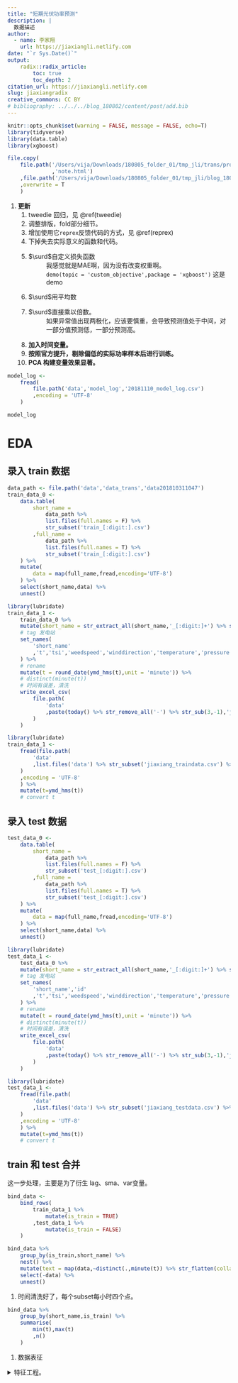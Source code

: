 ```yaml
---
title: "短期光伏功率预测"
description: |
  数据描述
author:
  - name: 李家翔
    url: https://jiaxiangli.netlify.com
date: "`r Sys.Date()`"
output: 
    radix::radix_article:
        toc: true
        toc_depth: 2
citation_url: https://jiaxiangli.netlify.com
slug: jiaxiangradix
creative_commons: CC BY
# bibliography: ../../../blog_180802/content/post/add.bib
---
```



```r
knitr::opts_chunk$set(warning = FALSE, message = FALSE, echo=T)
library(tidyverse)
library(data.table)
library(xgboost)
```

```r
file.copy(
    file.path('/Users/vija/Downloads/180805_folder_01/tmp_jli/trans/projIn/phv'
              ,'note.html')
    ,file.path('/Users/vija/Downloads/180805_folder_01/tmp_jli/blog_180802/static/slides/phv')
    ,overwrite = T
    )
```


1. **更新**
    1. tweedie 回归，见 \@ref(tweedie)
    1. 调整排版，fold部分细节。
    1. 增加使用它`reprex`反馈代码的方式，见 \@ref(reprex)
    1. 下掉失去实际意义的函数和代码。
    1. $\surd$自定义损失函数
    : 我感觉就是MAE啊，因为没有改变权重啊。
    : `demo(topic = 'custom_objective',package = 'xgboost')`
        这是demo
    1. $\surd$用平均数
    1. $\surd$直接乘以倍数。
    : 如果异常值出现两极化，应该要慎重，会导致预测值处于中间，对一部分值预测低，一部分预测高。
    1. **加入时间变量。**
    1. **按照官方提升，剔除偏低的实际功率样本后进行训练。**
    1. **PCA 构建变量效果显著。**


```r
model_log <- 
    fread(
        file.path('data','model_log','20181110_model_log.csv')
        ,encoding = 'UTF-8'
    )
```

```r
model_log
```

# EDA

## 录入 train 数据

```r
data_path <- file.path('data','data_trans','data201810311047')
train_data_0 <- 
    data.table(
        short_name = 
            data_path %>% 
            list.files(full.names = F) %>% 
            str_subset('train_[:digit:].csv')
        ,full_name = 
            data_path %>% 
            list.files(full.names = T) %>% 
            str_subset('train_[:digit:].csv')
    ) %>% 
    mutate(
        data = map(full_name,fread,encoding='UTF-8')
    ) %>% 
    select(short_name,data) %>% 
    unnest()
```

```r
library(lubridate)
train_data_1 <- 
    train_data_0 %>% 
    mutate(short_name = str_extract_all(short_name,'_[:digit:]+') %>% str_remove('_') %>% as.integer) %>% 
    # tag 发电站
    set_names(
        'short_name'
        ,'t','tsi','weedspeed','winddirection','temperature','pressure','humidity','tsi_real','p'
    ) %>% 
    # rename
    mutate(t = round_date(ymd_hms(t),unit = 'minute')) %>% 
    # distinct(minute(t))
    # 时间有误差，清洗
    write_excel_csv(
        file.path(
            'data'
            ,paste(today() %>% str_remove_all('-') %>% str_sub(3,-1),'jiaxiang_traindata.csv',sep='_')
        )
    )
```

```r
library(lubridate)
train_data_1 <- 
    fread(file.path(
        'data'
        ,list.files('data') %>% str_subset('jiaxiang_traindata.csv') %>% max
    )
    ,encoding = 'UTF-8'
    ) %>% 
    mutate(t=ymd_hms(t))
    # convert t
```

## 录入 test 数据

```r
test_data_0 <- 
    data.table(
        short_name = 
            data_path %>% 
            list.files(full.names = F) %>% 
            str_subset('test_[:digit:].csv')
        ,full_name = 
            data_path %>% 
            list.files(full.names = T) %>% 
            str_subset('test_[:digit:].csv')
    ) %>% 
    mutate(
        data = map(full_name,fread,encoding='UTF-8')
    ) %>% 
    select(short_name,data) %>% 
    unnest()
```

```r
library(lubridate)
test_data_1 <- 
    test_data_0 %>% 
    mutate(short_name = str_extract_all(short_name,'_[:digit:]+') %>% str_remove('_') %>% as.integer) %>% 
    # tag 发电站
    set_names(
        'short_name','id'
        ,'t','tsi','weedspeed','winddirection','temperature','pressure','humidity'
    ) %>% 
    # rename
    mutate(t = round_date(ymd_hms(t),unit = 'minute')) %>% 
    # distinct(minute(t))
    # 时间有误差，清洗
    write_excel_csv(
        file.path(
            'data'
            ,paste(today() %>% str_remove_all('-') %>% str_sub(3,-1),'jiaxiang_testdata.csv',sep='_')
        )
    )
```

```r
library(lubridate)
test_data_1 <- 
    fread(file.path(
        'data'
        ,list.files('data') %>% str_subset('jiaxiang_testdata.csv') %>% max
    )
    ,encoding = 'UTF-8'
    ) %>% 
    mutate(t=ymd_hms(t))
    # convert t
```

## train 和 test 合并

这一步处理，主要是为了衍生 lag、sma、var变量。

```r
bind_data <- 
    bind_rows(
        train_data_1 %>% 
            mutate(is_train = TRUE)
        ,test_data_1 %>% 
            mutate(is_train = FALSE)
    )
```

```r
bind_data %>% 
    group_by(is_train,short_name) %>% 
    nest() %>% 
    mutate(text = map(data,~distinct(.,minute(t)) %>% str_flatten(collapse=','))) %>% 
    select(-data) %>% 
    unnest()
```

1. 时间清洗好了，每个subset每小时四个点。

```r
bind_data %>% 
    group_by(short_name,is_train) %>% 
    summarise(
        min(t),max(t)
        ,n()
    )
```

1. 数据表征

<details close>

<summary>特征工程。</summary>

## ~~add arima~~

时间间隔采用 15 min，具体见 \@ref(15min)。

p 的预测值。

```r
library(forecast)
library(lubridate)
bind_data_edittime <-   
    bind_data %>% 
    group_by(short_name,t,is_train) %>% 
    summarise_all(mean)
arima_mod <- 
    bind_data_edittime %>% 
    ungroup %>% 
    # 删除时间太近的重复值
    group_by(short_name,is_train) %>% 
    # count
    arrange(t) %>% 
    select(t,p) %>% 
    # filter(is_train==TRUE) %>% 
    nest %>% 
    spread(is_train,data) %>% 
    mutate(arima_mod = map(`TRUE`,~(auto.arima(.$p)))) %>% 
    mutate(range = map(`FALSE`,count))
```

`Error: Can't create call to non-callable object` 报错，因此不run。

```r
bind_data_edittime %>% 
    head
```

1. `bind_data_edittime`是清洗了时间的数据集，合并了`train`和`test`。

```r
p_pred_test <- 
    arima_mod %>% 
    unnest(range) %>% 
    mutate(pred = map2(.x = arima_mod
                       ,.y = n
                       ,.f = ~forecast(object = .x,h=.y) %>% 
                           as.data.frame
                       )) %>% 
    mutate(t_test = map(`FALSE`
                   ,~select(.,t) %>% 
                       mutate(t = round_date(t,unit = 'minute')) %>% 
                       distinct(t)
                   )) %>% 
    select(short_name,t_test,pred) %>% 
    unnest()
    # anyNA
```

```r
p_pred_train <- 
    arima_mod %>% 
    unnest(range) %>% 
    mutate(train = map(arima_mod
                       ,~fitted(object = .) %>%
                           as.data.frame
                       )) %>%
    mutate(t_train = map(`TRUE`
                   ,~select(.,t) %>%
                       mutate(t = round_date(t,unit = 'minute')) %>%
                       distinct(t)
                   )) %>%
    select(short_name,t_train,train) %>% 
    unnest()
    # anyNA
```

```r
arima_yhat_data <- 
    bind_rows(
        p_pred_train %>% 
            select(1:3) %>% 
            set_names(c('short_name','t','arima_yhat')) %>% 
            mutate(is_train = TRUE)
        ,p_pred_test %>% 
            select(1:3) %>% 
            set_names(c('short_name','t','arima_yhat')) %>% 
            mutate(is_train = FALSE)
    )
train_data_2 <- 
    train_data_1 %>% 
    mutate(t_hour = round_date(t,unit = 'minute')) %>% 
    left_join(
        arima_yhat_data %>% 
            filter(is_train == TRUE)
        ,by = c('t_hour'='t','short_name')
    ) %>% 
    select(-t_hour,-is_train)
test_data_2 <- 
    test_data_1 %>% 
    mutate(t_hour = round_date(t,unit = 'minute')) %>% 
    left_join(
        arima_yhat_data %>% 
            filter(is_train == FALSE)
        ,by = c('t_hour'='t','short_name')
    ) %>% 
    select(-t_hour,-is_train)
```

其他变量可以全量找关系。


## add lag

```r
lag_data <- 
bind_data %>% 
    group_by(short_name,is_train) %>% 
    arrange(t) %>% 
    transmute(
        t = t
        # ,p_l1 = lag(p,4)
        # ,p_l2 = lag(p,4*24)
        # ,p_l3 = lag(p,4*24*7)
        # ,p_l4 = lag(p,4*24*30)
        # ,p_l5 = lag(p,4*24*90)
        # ,p_l6 = lag(p,4*24*180)
        # ,p_l7 = lag(p,4*24*360)

        ,tsi_l1 = lag(tsi,4)
        ,tsi_l2 = lag(tsi,4*24)
        ,tsi_l3 = lag(tsi,4*24*7)
        ,tsi_l4 = lag(tsi,4*24*30)
        ,tsi_l5 = lag(tsi,4*24*90)
        ,tsi_l6 = lag(tsi,4*24*180)
        ,tsi_l7 = lag(tsi,4*24*360)
    ) %>% 
    write_excel_csv(
        file.path(
            'data'
            ,paste(now() %>% str_remove_all('-|\\s|:'),'jiaxiang_lagdata.csv',sep='_')
        )
    )
```



## add t

```r
library(timetk)
train_data_3 <- 
    train_data_1 %>% 
    # mutate(year = year(t)
    #        ,month = month(t)
    #        ,week = week(t)
    #        ,hour = hour(t)
    #        ,minute = minute(t)
    #        )
    group_by(short_name) %>% 
    arrange(t) %>% 
    tk_augment_timeseries_signature() %>% 
    mutate_if(is.ordered,as.integer)
test_data_3 <- 
    test_data_1 %>% 
    # mutate(year = year(t)
    #        ,month = month(t)
    #        ,week = week(t)
    #        ,hour = hour(t)
    #        ,minute = minute(t)
    #        )
    group_by(short_name) %>% 
    arrange(t) %>% 
    tk_augment_timeseries_signature() %>% 
    mutate_if(is.ordered,as.integer)
    # 有中文不能识别。
```


## add sq {#addsq}

```r
train_data_3.0 <- 
    train_data_3 %>% 
    mutate(tsi_2 = tsi^2
           ,weedspeed_2 = weedspeed^2
           ,winddirection_2 = winddirection^2
           ,temperature_2 = temperature^2
           ,pressure_2 = pressure^2
           ,humidity_2 = humidity^2
           
           ,tsi_3 = tsi^3
           ,weedspeed_3 = weedspeed^3
           ,winddirection_3 = winddirection^3
           ,temperature_3 = temperature^3
           ,pressure_3 = pressure^3
           ,humidity_3 = humidity^3
           )
    # na_if(-1)
    # 显然自动处理NA，不好
test_data_3.0 <- 
    test_data_3 %>% 
    mutate(tsi_2 = tsi^2
           ,weedspeed_2 = weedspeed^2
           ,winddirection_2 = winddirection^2
           ,temperature_2 = temperature^2
           ,pressure_2 = pressure^2
           ,humidity_2 = humidity^2

           ,tsi_3 = tsi^3
           ,weedspeed_3 = weedspeed^3
           ,winddirection_3 = winddirection^3
           ,temperature_3 = temperature^3
           ,pressure_3 = pressure^3
           ,humidity_3 = humidity^3
           )
```

## add interaction

```r
train_data_1 %>% 
  names()
```

```r
train_data_4 <- 
    train_data_3.0 %>% 
    mutate(mix_11 = weedspeed*winddirection
           ,mix_12 = weedspeed*temperature
           ,mix_13 = weedspeed*pressure
           ,mix_14 = weedspeed*humidity
           ,mix_15 = weedspeed*tsi

           ,mix_21 = winddirection*temperature
           ,mix_22 = winddirection*pressure
           ,mix_23 = winddirection*humidity
           ,mix_24 = winddirection*tsi

           ,mix_31 = temperature*pressure
           ,mix_32 = temperature*humidity
           ,mix_33 = temperature*tsi

           ,mix_41 = pressure*humidity
           ,mix_42 = pressure*tsi
           
           ,mix_51 = humidity*tsi
           
           ,mx1_11 = weedspeed*winddirection*temperature
           ,mx1_12 = weedspeed*winddirection*pressure
           ,mx1_13 = weedspeed*winddirection*humidity
           ,mx1_14 = weedspeed*winddirection*tsi
           
           ,mx1_21 = weedspeed*temperature*pressure
           ,mx1_22 = weedspeed*temperature*humidity
           ,mx1_23 = weedspeed*temperature*tsi
           
           ,mx1_31 = weedspeed*pressure*humidity
           ,mx1_32 = weedspeed*pressure*tsi
           
           ,mx1_41 = weedspeed*humidity*tsi
           
           ,mx2_11 = weedspeed*winddirection*temperature*pressure
           ,mx2_12 = weedspeed*winddirection*temperature*humidity
           ,mx2_13 = weedspeed*winddirection*temperature*tsi
           
           ,mx2_21 = weedspeed*winddirection*pressure*humidity
           ,mx2_22 = weedspeed*winddirection*pressure*tsi
           
           ,mx2_31 = weedspeed*winddirection*humidity*tsi
           
           
           ,mx3_11 = weedspeed*winddirection*temperature*pressure*humidity
           ,mx3_12 = weedspeed*winddirection*temperature*pressure*tsi
           
           ,mx3_21 = weedspeed*winddirection*pressure*humidity*tsi
           
           ,mx4_11 = weedspeed*winddirection*temperature*pressure*humidity*tsi
           )
    # na_if(-1)
    # 显然自动处理NA，不好
test_data_4 <- 
    test_data_3.0 %>% 
    mutate(mix_11 = weedspeed*winddirection
           ,mix_12 = weedspeed*temperature
           ,mix_13 = weedspeed*pressure
           ,mix_14 = weedspeed*humidity
           ,mix_15 = weedspeed*tsi

           ,mix_21 = winddirection*temperature
           ,mix_22 = winddirection*pressure
           ,mix_23 = winddirection*humidity
           ,mix_24 = winddirection*tsi

           ,mix_31 = temperature*pressure
           ,mix_32 = temperature*humidity
           ,mix_33 = temperature*tsi

           ,mix_41 = pressure*humidity
           ,mix_42 = pressure*tsi
           
           ,mix_51 = humidity*tsi
           
           ,mx1_11 = weedspeed*winddirection*temperature
           ,mx1_12 = weedspeed*winddirection*pressure
           ,mx1_13 = weedspeed*winddirection*humidity
           ,mx1_14 = weedspeed*winddirection*tsi
           
           ,mx1_21 = weedspeed*temperature*pressure
           ,mx1_22 = weedspeed*temperature*humidity
           ,mx1_23 = weedspeed*temperature*tsi
           
           ,mx1_31 = weedspeed*pressure*humidity
           ,mx1_32 = weedspeed*pressure*tsi
           
           ,mx1_41 = weedspeed*humidity*tsi
           
           ,mx2_11 = weedspeed*winddirection*temperature*pressure
           ,mx2_12 = weedspeed*winddirection*temperature*humidity
           ,mx2_13 = weedspeed*winddirection*temperature*tsi
           
           ,mx2_21 = weedspeed*winddirection*pressure*humidity
           ,mx2_22 = weedspeed*winddirection*pressure*tsi
           
           ,mx2_31 = weedspeed*winddirection*humidity*tsi
           
           
           ,mx3_11 = weedspeed*winddirection*temperature*pressure*humidity
           ,mx3_12 = weedspeed*winddirection*temperature*pressure*tsi
           
           ,mx3_21 = weedspeed*winddirection*pressure*humidity*tsi
           
           ,mx4_11 = weedspeed*winddirection*temperature*pressure*humidity*tsi
           )
```


## add ratio

```r
train_data_5 <- 
    train_data_3.0 %>% 
    mutate(rt_1 = tsi/weedspeed
           ,rt_2 = tsi/winddirection
           ,rt_3 = tsi/temperature
           ,rt_4 = tsi/pressure
           ,rt_5 = tsi/humidity
    ) %>% 
    mutate(rtc_1 = weedspeed/tsi
           ,rtc_2 = winddirection/tsi
           ,rtc_3 = temperature/tsi
           ,rtc_4 = pressure/tsi
           ,rtc_5 = humidity/tsi
    )
test_data_5 <- 
    test_data_3.0 %>% 
    mutate(rt_1 = tsi/weedspeed
           ,rt_2 = tsi/winddirection
           ,rt_3 = tsi/temperature
           ,rt_4 = tsi/pressure
           ,rt_5 = tsi/humidity
    ) %>% 
    mutate(rtc_1 = weedspeed/tsi
           ,rtc_2 = winddirection/tsi
           ,rtc_3 = temperature/tsi
           ,rtc_4 = pressure/tsi
           ,rtc_5 = humidity/tsi
    )
```


## add rolling sma

具体参考见

1. [tidyquant 使用技巧](https://jiaxiangli.netlify.com/2018/04/tidyquant/)
1. [tibbletime 使用技巧](https://jiaxiangli.netlify.com/2018/04/tibbletime/)

```r
library(tidyquant)
library(tibbletime)
tq_transmute_fun_options()
```
 
```r
library(glue)
sma_data <- 
bind_data %>% 
    select(short_name,t,tsi) %>% 
    group_by(short_name) %>% 
    as_tbl_time(index = t) %>% 
    # head(40000) %>% 

    tq_mutate(select = tsi,mutate_fun = SMA,n = 4,col_rename = 'tsi_sma_1') %>% 
    tq_mutate(select = tsi,mutate_fun = SMA,n = 4*24,col_rename = 'tsi_sma_2') %>% 
    tq_mutate(select = tsi,mutate_fun = SMA,n = 4*24*30,col_rename = 'tsi_sma_3') %>% 
    tq_mutate(select = tsi,mutate_fun = SMA,n = 4*24*90,col_rename = 'tsi_sma_4') %>% 
    tq_mutate(select = tsi,mutate_fun = SMA,n = 4*24*180,col_rename = 'tsi_sma_5') %>% 
    # tq_mutate(select = tsi,mutate_fun = SMA,n = 4*24*360,col_rename = 'tsi_sma_6')
    select(-tsi)
```

```r
sma_data %>% 
    write_excel_csv(
        file.path(
            'data'
            ,paste(now() %>% str_remove_all('-|\\s|:'),'jiaxiang_smadata.csv',sep='_')
        )
    )    
```




## add rolling runVar

具体参考见

1. [tidyquant 使用技巧](https://jiaxiangli.netlify.com/2018/04/tidyquant/)
1. [tibbletime 使用技巧](https://jiaxiangli.netlify.com/2018/04/tibbletime/)

```r
library(tidyquant)
library(tibbletime)
tq_transmute_fun_options()
```
 
```r
library(glue)
runVar_data <- 
bind_data %>% 
    select(short_name,t,tsi) %>% 
    group_by(short_name) %>% 
    as_tbl_time(index = t) %>% 
    # head(40000) %>% 

    tq_mutate(select = tsi,mutate_fun = runVar,n = 4,col_rename = 'tsi_runVar_1') %>% 
    tq_mutate(select = tsi,mutate_fun = runVar,n = 4*24,col_rename = 'tsi_runVar_2') %>% 
    tq_mutate(select = tsi,mutate_fun = runVar,n = 4*24*30,col_rename = 'tsi_runVar_3') %>% 
    tq_mutate(select = tsi,mutate_fun = runVar,n = 4*24*90,col_rename = 'tsi_runVar_4') %>% 
    tq_mutate(select = tsi,mutate_fun = runVar,n = 4*24*180,col_rename = 'tsi_runVar_5') %>% 
    # tq_mutate(select = tsi,mutate_fun = runVar,n = 4*24*360,col_rename = 'tsi_runVar_6')
    select(-tsi)
```

```r
runVar_data %>% 
    write_excel_csv(
        file.path(
            'data'
            ,paste(now() %>% str_remove_all('-|\\s|:'),'jiaxiang_runVardata.csv',sep='_')
        )
    )    
```



## add PCA

```r
library(irlba)
var_is_numeric <- 
    train_data_1 %>% 
        select(-t,-p,-tsi_real) %>% 
        select_if(is.numeric) %>% 
        names
pca_start_time <- now()
pca_model <- 
    prcomp_irlba(
        x = train_data_1 %>% 
            drop_data_underc %>% 
            select(var_is_numeric)
        ,n = 2
        ,center = T
        ,scale. = T
    )
pca_end_time <- now()
pca_end_time-pca_start_time
train_pca <- 
    predict(pca_model
            ,newdata = 
              train_data_1 %>% 
              drop_data_underc %>% 
              select(var_is_numeric)
            )[[1]]
test_pca <- 
    predict(pca_model
            ,newdata = 
              test_data_1 %>% 
              select(var_is_numeric)
            )[[1]]
```

```r
train_pca2 <- 
    predict(pca_model
            ,newdata = 
              train_data_1 %>% 
              drop_data_underc %>% 
              select(var_is_numeric)
            )
test_pca2 <- 
    predict(pca_model
            ,newdata = 
              test_data_1 %>% 
              select(var_is_numeric)
            )
```


```r
predict(pca_model
    ,newdata = 
      train_data_1 %>% 
      drop_data_underc %>% 
      select(var_is_numeric)
    ) %>% 
    as.data.frame() %>% 
    ggplot(aes(PC1,PC2)) +
    geom_point(alpha=0.05)
```


## add tsireal

```r
var4tsireal <- 
    train_data_1 %>% 
        select(-t,-p) %>% 
        names
tsireal_start_time <- now()
library(biglm)
tsireal_model <- 
    lm(
        tsi_real ~.
        ,train_data_1 %>% 
            drop_data_underc %>% 
            select(var4tsireal)
    )
tsireal_end_time <- now()
tsireal_end_time-tsireal_start_time


train_tsireal <- 
    predict(tsireal_model
            ,newdata = 
              train_data_1 %>% 
              drop_data_underc %>% 
              select(
                  setdiff(
                      var4tsireal
                      ,'tsi_real'
                  )
              )
            )
test_tsireal <- 
    predict(tsireal_model
            ,newdata = 
              test_data_1 %>% 
              select(
                  setdiff(
                      var4tsireal
                      ,'tsi_real'
                  )
              )
            )
```

## add nmf

```r
library(NMF)
library(tidyverse)
library(lubridate)
var_is_numeric <- 
    train_data_1 %>% 
        select(-t,-p,-tsi_real) %>% 
        dplyr::select_if(base::is.numeric) %>% 
        names

bind_data_nmf <- 
    bind_rows(
        train_data_1 %>% 
            drop_data_underc %>% 
            select(var_is_numeric)
        ,test_data_1 %>% 
            select(var_is_numeric)
    ) %>% 
    mutate_all(~.+50)
nmf_start_time <- now()
nmf_model <- 
    nmf(
        x = bind_data_nmf
        ,rank = 1
    )
nmf_end_time <- now()
nmf_end_time-nmf_start_time
# 3s 训练完
train_length <- train_data_1 %>% drop_data_underc %>% nrow()
train_nmf <- 
    nmf_model@fit@W %>% 
    .[1:train_length]
test_nmf <- 
    nmf_model@fit@W %>% 
    .[(train_length+1):length(.)]
```

```r
length(train_nmf)
length(test_nmf);nrow(test_data_1)
```

## add prophet

```r
library(prophet)
library(tidyverse)
library(lubridate)
    
train_data_1_dateid <- 
    train_data_1 %>% 
    drop_data_underc %>%
    # rename(ds = t,y = p) %>% 
    # 重塑date_id
    rename(y = p) %>% 
    mutate(ds = as.Date('2018-01-01')+ddays(1*row_number()))

train_data_prophet <- 
    train_data_1_dateid %>% 
    select(short_name,ds,y) %>%
    arrange(ds) %>%
    # Error in mutate_impl(.data, dots) : 
    # Evaluation error: Dataframe must have columns 'ds' and 'y' 
    # with the dates and values respectively..
    group_by(short_name)
# train_data_1 %>% 
#     group_by(short_name) %>% 
#     summarise(min(t),max(t))
# test_data_1 %>% 
#     group_by(short_name) %>% 
#     summarise(min(t),max(t))
# 时间衔接

train_data_prophet_n <- 
    train_data_prophet %>% 
    count
test_data_1_n <- 
    test_data_1 %>% 
    group_by(short_name) %>% 
    count

prophet_pred_data <- 
    train_data_prophet %>% 
    nest() %>% 
    left_join(
        train_data_prophet_n %>% 
            rename(train_n = n)
        ,by='short_name'
    ) %>% 
    left_join(
        test_data_1_n
        ,by='short_name'
    ) %>% 
    mutate(mod = map(data,~prophet(.,daily.seasonality=TRUE))) %>% 
    mutate(pred = map2(.x = mod,.y = n,.f = 
                           ~make_future_dataframe(.x, periods = .y) %>% 
                           predict(.x, .) %>% 
                           select(ds,yhat)
                       ))
    # train and test yhat produced by make_future_dataframe
```

用windows 跑了很长时间才跑完。

```r
prophet_pred_data %>% 
    mutate(train_data = map2(.x = train_n,.y = pred,.f = ~.y %>% head(.x))) %>% 
    # mutate(test_data = map2(.x = n,.y = pred,.f = ~.y %>% tail(.x)))
    select(short_name,data,train_data) %>% 
    unnest() %>% 
    select(short_name,ds,yhat) %>% 
    right_join(
        train_data_1_dateid %>% 
            select(short_name,ds,t)
        ,by = c('short_name','ds')
    ) %>% 
    select(-ds) %>% 
    # anyNA() %>% 
    # 准确无误
    write_excel_csv(
        file.path(
            'data'
            ,paste(today() %>% str_remove_all('-') %>% str_sub(3,-1),'jiaxiang_feature_prophet_train.csv',sep='_')
        )
    )    
```

```r
prophet_pred_data %>% 
    mutate(test_data = map2(.x = n,.y = pred,.f = ~.y %>% tail(.x))) %>% 
    select(short_name,test_data) %>% 
    unnest() %>% 
    arrange(short_name,ds) %>% 
    select(short_name,yhat) %>% 
    bind_cols(
        test_data_1 %>% 
            select(short_name,t) %>% 
            arrange(short_name,t)
    ) %>% 
    select(-short_name1) %>% 
    # anyNA() %>%
    # 准确无误
    write_excel_csv(
        file.path(
            'data'
            ,paste(today() %>% str_remove_all('-') %>% str_sub(3,-1),'jiaxiang_feature_prophet_test.csv',sep='_')
        )
    )    
```

```r
train_prophet <- 
    fread(file.path(
        'data'
        ,list.files('data') %>% str_subset('jiaxiang_feature_prophet_train.csv') %>% max
    )
    ,encoding = 'UTF-8'
    )
test_prophet <- 
    fread(file.path(
        'data'
        ,list.files('data') %>% str_subset('jiaxiang_feature_prophet_test.csv') %>% max
    )
    ,encoding = 'UTF-8'
    )
```

需要重塑date_id，bug见
[Github Issue](https://github.com/facebook/prophet/issues/744)

```r
fread('prophet_date_id_bug.csv')
```

# Model

## baseline xgboost tweedie

### d* data

```r
set.seed(123)
split <- sample(nrow(train_data_3.0),nrow(train_data_3.0)*0.8,replace = T)
train_data03.0 <- train_data_3.0[split,]
valid_data03.0 <- train_data_3.0[-split,]
dtrain03.0 <- xgb.DMatrix(data = as.matrix(train_data03.0 %>% select(-t,-tsi_real,-p)),
                      label = train_data03.0$p+100
                      # gamma 回归 y > 0
                        )
dvalid03.0 <- xgb.DMatrix(data = as.matrix(valid_data03.0 %>% select(-t,-tsi_real,-p)),
                      label = valid_data03.0$p+100
                        )
watchlist03.0 <- list(train=dtrain03.0,
                  valid=dvalid03.0
                  )
```

```r
library(lubridate)
xgb.DMatrix.save(
    dtrain03.0
    ,file.path(
        'data'
        ,paste(today() %>% str_remove_all('-') %>% str_sub(3,-1),'dtrain03.0.buffer',sep='_')
    )
)
xgb.DMatrix.save(
    dvalid03.0
    ,file.path(
        'data'
        ,paste(today() %>% str_remove_all('-') %>% str_sub(3,-1),'dvalid03.0.buffer',sep='_')
    )
)
```

```r
dtrain03.0 <- 
    xgb.DMatrix(
        file.path(
            'data'
            ,list.files('data') %>% str_subset('dtrain03.0.buffer') %>% max
        )
    )
dvalid03.0 <- 
    xgb.DMatrix(
        file.path(
            'data'
            ,list.files('data') %>% str_subset('dvalid03.0.buffer') %>% max
        )
    )
```

### param tuning

`expand.grid`函数实现穷举。

```r
eta <- 
    # c(0.1,0.2,0.3) # 0.1
    # c(0.1)
    # c(0.05,0.1,0.15)
    0.3
nround <- 
    200
max_depth <- 
    # c(5,7,10)
    # c(8,10,12)
    # c(9,10,11)
    11
    # c(4,5,6)
min_child_weight <- 
    # c(30,35,40)
    # c(37,40,43)
    # c(38,40,42)
    42
    # c(18,20,22)
    # c(17,18,19)
    # c(16,17)
gamma <- 
    # c(1,2,3)
    # c(2.5,3,3.5)
    # c(2.25,2.5,2.75)
    2.5
    # c(0.7,1.0,1.2)
    # c(0.6,0.65,0.7)
subsample <- 
    # c(0.3,0.5,0.7)
    c(0.6,0.7,0.8)
    # c(0.65,0.7,0.75)
colsample_bytree <- 
    # c(0.3,0.5,0.7)
    c(0.4,0.5,0.6)
    # c(0.6,0.7,0.8)
    # c(0.75,0.8,0.85)
    # c(0.825,0.85,0.875)
    # c(0.8725,0.875,0.8775)
    # c(0.87,0.8725,0.874)
    # c(0.86875,0.87,0.87125)
nfold <- 
    # c(5,10,15)
    # c(15,18,20)
    # c(16,18,19)
    # 18
    # c(20,25,30)
    30
hyper_grid <- 
    expand.grid(
        eta=eta,
        nround=nround,
        max_depth = max_depth,
        min_child_weight = min_child_weight,
        gamma = gamma,
        subsample = subsample,
        colsample_bytree = colsample_bytree,
        nfold = nfold
    )
hyper_grid
```

```r
xgb_hyper_grid <- 
    function(eta,nround,max_depth,min_child_weight,gamma,subsample,colsample_bytree,nfold){
        set.seed(123)
        xgb <- xgb.train(
         data=dtrain03.0,
         ## 1
           eta = eta,
           nround=nround,
         ## 2
           max_depth = max_depth,
           min_child_weight = min_child_weight,  
           gamma = gamma,
         ## 3
           subsample = subsample,
           colsample_bytree = colsample_bytree,
         ## 评价标准
           eval.metric = "rmse",
         ## objective
           objective = "reg:tweedie", ## 这是一个回归问题
         ## 其他
           seed = 123,
           watchlist=watchlist03.0,
           nfold = nfold,
           early_stopping_rounds = 50,
           nthread = 8
           )
        # data.table::data.table(
        #     best_score = xgb$best_score[1]
        #     ,best_iteration = xgb$best_iteration
        #     ,niter = xgb$niter
        bind_cols(
            xgb$evaluation_log %>% 
                dplyr::slice(c(xgb$best_iteration))
            ,xgb$params %>% 
                as.data.frame()
        )
        # 对比参数和结果，指导调整参数。
    }
```

1. 注意一定要重新跑`dmatrix`，不然会闪退。

```r
set.seed(123)
find_rmse <- 
    hyper_grid %>% 
    mutate(mod = pmap(
                      list(eta=eta
                           ,nround=nround
                           ,max_depth=max_depth
                           ,min_child_weight=min_child_weight
                           ,gamma=gamma
                           ,subsample=subsample
                           ,colsample_bytree=colsample_bytree
                           ,nfold=nfold
                           )
                      ,xgb_hyper_grid
                      )
               ) %>% 
    select(mod) %>% 
    unnest() %>% 
    write_excel_csv(
        file.path(
            'data'
            ,paste(now() %>% str_remove_all('-|\\s|:'),'xgboost_result_baseline_tweedie.csv',sep='_')
        )
    )
```

1. `tweedie`下降很快。

```r
find_rmse %>% 
    # filter(valid_rmse == min(valid_rmse))
    # arrange(valid_rmse-train_rmse)
    arrange(valid_rmse)
```

### model

```r
get_log_xgb <- function(x,start_time,end_time,output='xgboost_result_baseline_tweedie.csv'){
    # lose start_time or end_time
    # results
    # Error in .Call(`_dplyr_mutate_impl`, df, dots) : 
    #     promise already under evaluation: recursive default argument reference or earlier problems?
    xgb_parms <- x$params %>% 
        as.data.frame() 
    sys_name <- 
        Sys.info() %>% 
        t() %>% 
        as.data.frame() %>% 
        select(sysname)
    bind_cols(
        xgb_parms,sys_name
    ) %>%
        mutate(
            start_time = start_time
            ,end_time = end_time
        ) %>% 
    write_excel_csv(
        file.path(
            'data'
            ,paste(now() %>% str_remove_all('-|\\s|:'),'xgboost_result_baseline_tweedie.csv',sep='_')
        )
    )
}
```

```r
set.seed(123)
start_time <- now()
xgb_base05 <- xgb.train(
    data=dtrain03.0,
    ## 1
    eta = 0.3,
    nround=200,
    ## 2
    max_depth = 11,
    min_child_weight = 42,  
    gamma = 2.5,
    ## 3
    subsample = 0.8	,
    colsample_bytree = 0.6,
    ## 评价标准
    ## eval.metric = "error",
    eval.metric = "mae",
    eval.metric = "rmse",
    ## eval.metric = ks_value,
    ## eval.metric = "auc",
    ## eval.metric = "logloss",
    ## objective
    objective = "reg:tweedie", ## 这是一个回归问题
    ## 其他
    seed = 123,
    watchlist=watchlist03.0,
    nfold = 30,
    early_stopping_rounds = 50,
    nthread = 8
    )
end_time <- now()
get_log_xgb(xgb_base05,start_time,end_time)
```

```r
xgb.save(
    xgb_base05
    ,file.path(
        'data'
        ,paste(today() %>% str_remove_all('-') %>% str_sub(3,-1),'xgb_base05.model',sep='_')
    )
)
```

```r
xgb_base05 <- 
    xgb.load(
        file.path(
            'data'
            ,list.files('data') %>% str_subset('xgb_base05.model') %>% max
        )
    )
```

### predict

```r
test_data_3.0 %>% 
    ungroup %>% 
    # unless
    # Error in mutate_impl(.data, dots) : Column `predicition` must be length 11808 (the group size) or one, not 46571
    select(id) %>% 
    mutate(
        predicition = 
            # 我也是醉了，prediction
            test_data_3.0 %>% 
            select(-id,-t) %>% 
            as.matrix %>% 
            predict(xgb_base05,.) %>% 
            `-`(100)
            # length()
            # 46571
            # round(.,1)
    ) %>% 
    write_excel_csv(
        file.path(
            'data'
            ,paste(today() %>% str_remove_all('-') %>% str_sub(3,-1),'jiaxiang_prediction_xgboostbaseline_tweedie.csv',sep='_')
        )
    )
```

没有提升了，下一步做lag变量。



### imp

```r
xgb.importance(feature_names = colnames(dtrain03.0), model = xgb_base05) %>% 
    write_excel_csv(
        file.path(
            'data'
            ,paste(today() %>% str_remove_all('-') %>% str_sub(3,-1),'jiaxiang_imp_tbl.csv',sep='_')
        )
    ) 
```

```r
fread(file.path(
    'data'
    ,list.files('data') %>% str_subset('jiaxiang_imp_tbl.csv') %>% max
)
,encoding = 'UTF-8'
)
```

### 总结










## baseline xgboost tweedie delete underc data

```r
drop_data_underc <- function(x){
    # x %>% 
    train_data_3.0 %>% 
    mutate(
        c = case_when(
            short_name == 1 ~ 10
            ,short_name == 2 ~ 10
            ,short_name == 3 ~ 40
            ,short_name == 4 ~ 50
        )
        # 装机功率
    ) %>% 
    filter(p >= c*0.03) %>% 
    # 实际功率值大于等于Ci*0.03
    select(-c)
}
```

```r
train_data_3.0_underc <- drop_data_underc(train_data_3.0)
```

### d* data

```r
set.seed(123)
split <- sample(nrow(train_data_3.0_underc),nrow(train_data_3.0_underc)*0.8,replace = T)
train_data03.0underc <- train_data_3.0_underc[split,]
valid_data03.0underc <- train_data_3.0_underc[-split,]
dtrain03.0underc <- xgb.DMatrix(data = as.matrix(train_data03.0underc %>% select(-t,-tsi_real,-p)),
                      label = train_data03.0underc$p+100
                      # gamma 回归 y > 0
                        )
dvalid03.0underc <- xgb.DMatrix(data = as.matrix(valid_data03.0underc %>% select(-t,-tsi_real,-p)),
                      label = valid_data03.0underc$p+100
                        )
watchlist03.0underc <- list(train=dtrain03.0underc,
                  valid=dvalid03.0underc
                  )
```

```r
library(lubridate)
xgb.DMatrix.save(
    dtrain03.0underc
    ,file.path(
        'data'
        ,paste(today() %>% str_remove_all('-') %>% str_sub(3,-1),'dtrain03.0underc.buffer',sep='_')
    )
)
xgb.DMatrix.save(
    dvalid03.0underc
    ,file.path(
        'data'
        ,paste(today() %>% str_remove_all('-') %>% str_sub(3,-1),'dvalid03.0underc.buffer',sep='_')
    )
)
```

```r
dtrain03.0underc <- 
    xgb.DMatrix(
        file.path(
            'data'
            ,list.files('data') %>% str_subset('dtrain03.0underc.buffer') %>% max
        )
    )
dvalid03.0underc <- 
    xgb.DMatrix(
        file.path(
            'data'
            ,list.files('data') %>% str_subset('dvalid03.0underc.buffer') %>% max
        )
    )
```

### param tuning

`expand.grid`函数实现穷举。

```r
eta <- 
    # c(0.1,0.2,0.3) # 0.1
    # c(0.1)
    # c(0.05,0.1,0.15)
    0.3
nround <- 
    200
max_depth <- 
    # c(5,7,10)
    # c(8,10,12)
    # c(9,10,11)
    11
    # c(4,5,6)
min_child_weight <- 
    # c(30,35,40)
    # c(37,40,43)
    # c(38,40,42)
    42
    # c(18,20,22)
    # c(17,18,19)
    # c(16,17)
gamma <- 
    # c(1,2,3)
    # c(2.5,3,3.5)
    # c(2.25,2.5,2.75)
    2.5
    # c(0.7,1.0,1.2)
    # c(0.6,0.65,0.7)
subsample <- 
    # c(0.3,0.5,0.7)
    c(0.6,0.7,0.8)
    # c(0.65,0.7,0.75)
colsample_bytree <- 
    # c(0.3,0.5,0.7)
    c(0.4,0.5,0.6)
    # c(0.6,0.7,0.8)
    # c(0.75,0.8,0.85)
    # c(0.825,0.85,0.875)
    # c(0.8725,0.875,0.8775)
    # c(0.87,0.8725,0.874)
    # c(0.86875,0.87,0.87125)
nfold <- 
    # c(5,10,15)
    # c(15,18,20)
    # c(16,18,19)
    # 18
    # c(20,25,30)
    30
hyper_grid <- 
    expand.grid(
        eta=eta,
        nround=nround,
        max_depth = max_depth,
        min_child_weight = min_child_weight,
        gamma = gamma,
        subsample = subsample,
        colsample_bytree = colsample_bytree,
        nfold = nfold
    )
hyper_grid
```

```r
xgb_hyper_grid <- 
    function(eta,nround,max_depth,min_child_weight,gamma,subsample,colsample_bytree,nfold){
        set.seed(123)
        xgb <- xgb.train(
         data=dtrain03.0underc,
         ## 1
           eta = eta,
           nround=nround,
         ## 2
           max_depth = max_depth,
           min_child_weight = min_child_weight,  
           gamma = gamma,
         ## 3
           subsample = subsample,
           colsample_bytree = colsample_bytree,
         ## 评价标准
           eval.metric = "rmse",
         ## objective
           objective = "reg:tweedie", ## 这是一个回归问题
         ## 其他
           seed = 123,
           watchlist=watchlist03.0underc,
           nfold = nfold,
           early_stopping_rounds = 50,
           nthread = 8
           )
        # data.table::data.table(
        #     best_score = xgb$best_score[1]
        #     ,best_iteration = xgb$best_iteration
        #     ,niter = xgb$niter
        bind_cols(
            xgb$evaluation_log %>% 
                dplyr::slice(c(xgb$best_iteration))
            ,xgb$params %>% 
                as.data.frame()
        )
        # 对比参数和结果，指导调整参数。
    }
```

1. 注意一定要重新跑`dmatrix`，不然会闪退。

```r
set.seed(123)
find_rmse <- 
    hyper_grid %>% 
    mutate(mod = pmap(
                      list(eta=eta
                           ,nround=nround
                           ,max_depth=max_depth
                           ,min_child_weight=min_child_weight
                           ,gamma=gamma
                           ,subsample=subsample
                           ,colsample_bytree=colsample_bytree
                           ,nfold=nfold
                           )
                      ,xgb_hyper_grid
                      )
               ) %>% 
    select(mod) %>% 
    unnest() %>% 
    write_excel_csv(
        file.path(
            'data'
            ,paste(now() %>% str_remove_all('-|\\s|:'),'xgboost_result_baseline_tweedie.csv',sep='_')
        )
    )
```

1. `tweedie`下降很快。

```r
find_rmse %>% 
    # filter(valid_rmse == min(valid_rmse))
    # arrange(valid_rmse-train_rmse)
    arrange(valid_rmse)
```

### model

```r
get_log_xgb <- function(x,start_time,end_time,output='xgboost_result_baseline_tweedie.csv'){
    # lose start_time or end_time
    # results
    # Error in .Call(`_dplyr_mutate_impl`, df, dots) : 
    #     promise already under evaluation: recursive default argument reference or earlier problems?
    xgb_parms <- x$params %>% 
        as.data.frame() 
    sys_name <- 
        Sys.info() %>% 
        t() %>% 
        as.data.frame() %>% 
        select(sysname)
    bind_cols(
        xgb_parms,sys_name
    ) %>%
        mutate(
            start_time = start_time
            ,end_time = end_time
        ) %>% 
    write_excel_csv(
        file.path(
            'data'
            ,paste(now() %>% str_remove_all('-|\\s|:'),'xgboost_result_baseline_tweedie.csv',sep='_')
        )
    )
}
```

```r
set.seed(123)
start_time <- now()
xgb_base05underc <- xgb.train(
    data=dtrain03.0underc,
    ## 1
    eta = 0.3,
    nround=200,
    ## 2
    max_depth = 11,
    min_child_weight = 42,  
    gamma = 2.5,
    ## 3
    subsample = 0.8	,
    colsample_bytree = 0.6,
    ## 评价标准
    ## eval.metric = "error",
    eval.metric = "mae",
    eval.metric = "rmse",
    ## eval.metric = ks_value,
    ## eval.metric = "auc",
    ## eval.metric = "logloss",
    ## objective
    objective = "reg:tweedie", ## 这是一个回归问题
    ## 其他
    seed = 123,
    watchlist=watchlist03.0underc,
    nfold = 30,
    early_stopping_rounds = 50,
    nthread = 8
    )
end_time <- now()
get_log_xgb(xgb_base05underc,start_time,end_time)
```

```r
xgb.save(
    xgb_base05underc
    ,file.path(
        'data'
        ,paste(today() %>% str_remove_all('-') %>% str_sub(3,-1),'xgb_base05underc.model',sep='_')
    )
)
```

```r
xgb_base05underc <- 
    xgb.load(
        file.path(
            'data'
            ,list.files('data') %>% str_subset('xgb_base05underc.model') %>% max
        )
    )
```

### predict

```r
setdiff(
    train_data_3.0_underc %>% select(-t,-tsi_real,-p) %>% names
    ,test_data_3.0 %>% select(-id,-t) %>% names
)
```


```r
test_data_3.0 %>% 
    ungroup %>% 
    # unless
    # Error in mutate_impl(.data, dots) : Column `predicition` must be length 11808 (the group size) or one, not 46571
    select(id) %>% 
    mutate(
        predicition = 
            # 我也是醉了，prediction
            test_data_3.0 %>% 
            select(-id,-t) %>% 
            as.matrix %>% 
            predict(xgb_base05underc,.) %>% 
            `-`(100)
            # length()
            # 46571
            # round(.,1)
    ) %>% 
    write_excel_csv(
        file.path(
            'data'
            ,paste(today() %>% str_remove_all('-') %>% str_sub(3,-1),'jiaxiang_prediction_xgboostbaseline_tweedie.csv',sep='_')
        )
    )
```

### imp

```r
xgb.importance(feature_names = colnames(dtrain03.0underc), model = xgb_base05underc) %>% 
    write_excel_csv(
        file.path(
            'data'
            ,paste(today() %>% str_remove_all('-') %>% str_sub(3,-1),'jiaxiang_imp_tbl.csv',sep='_')
        )
    ) 
```

```r
fread(file.path(
    'data'
    ,list.files('data') %>% str_subset('jiaxiang_imp_tbl.csv') %>% max
)
,encoding = 'UTF-8'
)
```

### 损失函数

```r
train_data_3.0_underc_train <- 
    train_data_3.0_underc %>% 
    ungroup %>% 
    # unless
    # Error in mutate_impl(.data, dots) : Column `predicition` must be length 11808 (the group size) or one, not 46571
    select(id,t,p) %>% 
    mutate(
        predicition = 
            # 我也是醉了，prediction
            train_data_3.0_underc %>% 
            select(
                setdiff(
                    test_data_3.0 %>% names
                    ,'id'
                )
                ) %>% 
            select(-t) %>% 
            as.matrix %>% 
            predict(xgb_base05underc,.) %>% 
            `-`(100)
            # length()
            # 46571
            # round(.,1)
    )
add2evaluation::phv_metric(
    train_data_3.0_underc_train$short_name
    ,train_data_3.0_underc_train$t
    ,train_data_3.0_underc_train$p
    ,train_data_3.0_underc_train$predicition)
```


### 总结


1. 官方的异常值剔除有意义。



## baseline xgboost tweedie delete underc_meanday data daily data y and x


```r
train_data_3.0_underc_meanday <- 
train_data_3.0_underc %>% 
    mutate(t = floor_date(t,unit = 'day')) %>% 
    group_by(short_name,t) %>% 
    summarise_all(mean)
test_data_3.0_underc_meanday <- 
test_data_3.0 %>% 
    select(id,short_name,t) %>% 
    mutate(t_on = floor_date(t,unit = 'day')) %>% 
    left_join(
        test_data_3.0 %>% 
        mutate(t = floor_date(t,unit = 'day')) %>% 
        group_by(short_name,t) %>% 
        summarise_all(mean) %>% 
        select(-id)
        ,by=c('short_name'='short_name','t_on'='t')
    ) %>% 
    select(-t_on) %>% 
    ungroup()
```

### d* data

```r
set.seed(123)
split <- sample(nrow(train_data_3.0_underc_meanday),nrow(train_data_3.0_underc_meanday)*0.8,replace = T)
train_data03.0underc_meanday <- train_data_3.0_underc_meanday[split,]
valid_data03.0underc_meanday <- train_data_3.0_underc_meanday[-split,]
dtrain03.0underc_meanday <- xgb.DMatrix(data = as.matrix(train_data03.0underc_meanday %>% select(-t,-tsi_real,-p)),
                      label = train_data03.0underc_meanday$p+100
                      # gamma 回归 y > 0
                        )
dvalid03.0underc_meanday <- xgb.DMatrix(data = as.matrix(valid_data03.0underc_meanday %>% select(-t,-tsi_real,-p)),
                      label = valid_data03.0underc_meanday$p+100
                        )
watchlist03.0underc_meanday <- list(train=dtrain03.0underc_meanday,
                  valid=dvalid03.0underc_meanday
                  )
```

```r
library(lubridate)
xgb.DMatrix.save(
    dtrain03.0underc_meanday
    ,file.path(
        'data'
        ,paste(today() %>% str_remove_all('-') %>% str_sub(3,-1),'dtrain03.0underc_meanday.buffer',sep='_')
    )
)
xgb.DMatrix.save(
    dvalid03.0underc_meanday
    ,file.path(
        'data'
        ,paste(today() %>% str_remove_all('-') %>% str_sub(3,-1),'dvalid03.0underc_meanday.buffer',sep='_')
    )
)
```

```r
dtrain03.0underc_meanday <- 
    xgb.DMatrix(
        file.path(
            'data'
            ,list.files('data') %>% str_subset('dtrain03.0underc_meanday.buffer') %>% max
        )
    )
dvalid03.0underc_meanday <- 
    xgb.DMatrix(
        file.path(
            'data'
            ,list.files('data') %>% str_subset('dvalid03.0underc_meanday.buffer') %>% max
        )
    )
```

### model

```r
get_log_xgb <- function(x,start_time,end_time,output='xgboost_result_baseline_tweedie.csv'){
    # lose start_time or end_time
    # results
    # Error in .Call(`_dplyr_mutate_impl`, df, dots) : 
    #     promise already under evaluation: recursive default argument reference or earlier problems?
    xgb_parms <- x$params %>% 
        as.data.frame() 
    sys_name <- 
        Sys.info() %>% 
        t() %>% 
        as.data.frame() %>% 
        select(sysname)
    bind_cols(
        xgb_parms,sys_name
    ) %>%
        mutate(
            start_time = start_time
            ,end_time = end_time
        ) %>% 
    write_excel_csv(
        file.path(
            'data'
            ,paste(now() %>% str_remove_all('-|\\s|:'),'xgboost_result_baseline_tweedie.csv',sep='_')
        )
    )
}
```

```r
set.seed(123)
start_time <- now()
xgb_base05underc_meanday <- xgb.train(
    data=dtrain03.0underc_meanday,
    ## 1
    eta = 0.3,
    nround=200,
    ## 2
    max_depth = 11,
    min_child_weight = 42,  
    gamma = 2.5,
    ## 3
    subsample = 0.8	,
    colsample_bytree = 0.6,
    ## 评价标准
    ## eval.metric = "error",
    eval.metric = "mae",
    eval.metric = "rmse",
    ## eval.metric = ks_value,
    ## eval.metric = "auc",
    ## eval.metric = "logloss",
    ## objective
    objective = "reg:tweedie", ## 这是一个回归问题
    ## 其他
    seed = 123,
    watchlist=watchlist03.0underc_meanday,
    nfold = 30,
    early_stopping_rounds = 50,
    nthread = 8
    )
end_time <- now()
get_log_xgb(xgb_base05underc_meanday,start_time,end_time)
```

```r
xgb.save(
    xgb_base05underc_meanday
    ,file.path(
        'data'
        ,paste(today() %>% str_remove_all('-') %>% str_sub(3,-1),'xgb_base05underc_meanday.model',sep='_')
    )
)
```

```r
xgb_base05underc_meanday <- 
    xgb.load(
        file.path(
            'data'
            ,list.files('data') %>% str_subset('xgb_base05underc_meanday.model') %>% max
        )
    )
```

### predict

```r
setdiff(
    train_data_3.0_underc_meanday %>% select(-t,-tsi_real,-p) %>% names
    ,test_data_3.0 %>% select(-id,-t) %>% names
)
```


```r
test_data_3.0_underc_meanday %>% 
    ungroup %>% 
    # unless
    # Error in mutate_impl(.data, dots) : Column `predicition` must be length 11808 (the group size) or one, not 46571
    select(id) %>% 
    mutate(
        predicition = 
            # 我也是醉了，prediction
            test_data_3.0_underc_meanday %>% 
            select(-id,-t) %>% 
            as.matrix %>% 
            predict(xgb_base05underc_meanday,.) %>% 
            `-`(100)
            # length()
            # 46571
            # round(.,1)
    ) %>% 
    write_excel_csv(
        file.path(
            'data'
            ,paste(today() %>% str_remove_all('-') %>% str_sub(3,-1),'jiaxiang_prediction_xgboostbaseline_tweedie.csv',sep='_')
        )
    )
```

### imp

```r
xgb.importance(feature_names = colnames(dtrain03.0underc_meanday), model = xgb_base05underc_meanday) %>% 
    write_excel_csv(
        file.path(
            'data'
            ,paste(today() %>% str_remove_all('-') %>% str_sub(3,-1),'jiaxiang_imp_tbl.csv',sep='_')
        )
    ) 
```

```r
fread(file.path(
    'data'
    ,list.files('data') %>% str_subset('jiaxiang_imp_tbl.csv') %>% max
)
,encoding = 'UTF-8'
)
```

### 损失函数

```r
train_data_3.0_underc_meanday_train <- 
    train_data_3.0_underc_meanday %>% 
    ungroup %>% 
    # unless
    # Error in mutate_impl(.data, dots) : Column `predicition` must be length 11808 (the group size) or one, not 46571
    select(id,t,p) %>% 
    mutate(
        predicition = 
            # 我也是醉了，prediction
            train_data_3.0_underc_meanday %>% 
            select(
                setdiff(
                    test_data_3.0 %>% names
                    ,'id'
                )
                ) %>% 
            select(-t) %>% 
            as.matrix %>% 
            predict(xgb_base05underc_meanday,.) %>% 
            `-`(100)
            # length()
            # 46571
            # round(.,1)
    )
add2evaluation::phv_metric(
    train_data_3.0_underc_meanday_train$short_name
    ,train_data_3.0_underc_meanday_train$t
    ,train_data_3.0_underc_meanday_train$p
    ,train_data_3.0_underc_meanday_train$predicition)
```


### 总结


1. 官方的异常值剔除有意义。

## baseline xgboost tweedie delete underc_meanhour data daily data y and x add 15 min data parmas

```r
train_data_3.0_underc_meanhour <- 
        
        train_data_3.0_underc %>% 
            mutate(t = floor_date(t,unit = 'hour')) %>% 
            group_by(short_name,t) %>% 
            summarise_all(mean) %>% 
            ungroup %>% 
    
        # 加上每刻钟的信息
        left_join(
            train_data_3.0_underc %>% 
                ungroup() %>% 
                filter(minute(t)==0) %>% 
                mutate(t = floor_date(t,unit = 'hour')) %>% 
                select(-p,-tsi_real) %>% 
                # set_names(paste0(names(.),'_00')) %>% 
                rename_at(vars(3:48),~paste0(.,'_00'))
            ,by=c('short_name','t')
        ) %>% 
        
        left_join(
            train_data_3.0_underc %>% 
                ungroup() %>% 
                filter(minute(t)==15) %>% 
                mutate(t = floor_date(t,unit = 'hour')) %>% 
                select(-p,-tsi_real) %>% 
                rename_at(vars(3:48),~paste0(.,'_15'))
            ,by=c('short_name','t')
        ) %>% 
        
        left_join(
            train_data_3.0_underc %>% 
                ungroup() %>% 
                filter(minute(t)==30) %>% 
                mutate(t = floor_date(t,unit = 'hour')) %>% 
                select(-p,-tsi_real) %>% 
                rename_at(vars(3:48),~paste0(.,'_30'))
            ,by=c('short_name','t')
        ) %>% 
        
        left_join(
            train_data_3.0_underc %>% 
                ungroup() %>% 
                filter(minute(t)==45) %>% 
                mutate(t = floor_date(t,unit = 'hour')) %>% 
                select(-p,-tsi_real) %>% 
                rename_at(vars(3:48),~paste0(.,'_45'))
            ,by=c('short_name','t')
        )
```

```r
test_data_3.0_meanhour <- 
    
        
        test_data_3.0 %>% 
            mutate(t = floor_date(t,unit = 'hour')) %>% 
            group_by(short_name,t) %>% 
            summarise_all(mean) %>% 
            ungroup %>% 
    
        # 加上每刻钟的信息
        left_join(
            test_data_3.0 %>% 
                ungroup() %>% 
                filter(minute(t)==0) %>% 
                mutate(t = floor_date(t,unit = 'hour')) %>% 
                select(-id) %>% 
                # set_names(paste0(names(.),'_00')) %>% 
                rename_at(vars(3:48),~paste0(.,'_00'))
            ,by=c('short_name','t')
        ) %>% 
        
        left_join(
            test_data_3.0 %>% 
                ungroup() %>% 
                filter(minute(t)==15) %>% 
                mutate(t = floor_date(t,unit = 'hour')) %>% 
                select(-id) %>% 
                rename_at(vars(3:48),~paste0(.,'_15'))
            ,by=c('short_name','t')
        ) %>% 
        
        left_join(
            test_data_3.0 %>% 
                ungroup() %>% 
                filter(minute(t)==30) %>% 
                mutate(t = floor_date(t,unit = 'hour')) %>% 
                select(-id) %>% 
                rename_at(vars(3:48),~paste0(.,'_30'))
            ,by=c('short_name','t')
        ) %>% 
        
        left_join(
            test_data_3.0 %>% 
                ungroup() %>% 
                filter(minute(t)==45) %>% 
                mutate(t = floor_date(t,unit = 'hour')) %>% 
                select(-id) %>% 
                rename_at(vars(3:48),~paste0(.,'_45'))
            ,by=c('short_name','t')
        )
```

### d* data

```r
set.seed(123)
split <- sample(nrow(train_data_3.0_underc_meanhour),nrow(train_data_3.0_underc_meanhour)*0.8,replace = T)
train_data03.0underc_meanhour <- train_data_3.0_underc_meanhour[split,]
valid_data03.0underc_meanhour <- train_data_3.0_underc_meanhour[-split,]
dtrain03.0underc_meanhour <- xgb.DMatrix(data = as.matrix(train_data03.0underc_meanhour %>% select(-t,-tsi_real,-p)),
                      label = train_data03.0underc_meanhour$p+100
                      # gamma 回归 y > 0
                        )
dvalid03.0underc_meanhour <- xgb.DMatrix(data = as.matrix(valid_data03.0underc_meanhour %>% select(-t,-tsi_real,-p)),
                      label = valid_data03.0underc_meanhour$p+100
                        )
watchlist03.0underc_meanhour <- list(train=dtrain03.0underc_meanhour,
                  valid=dvalid03.0underc_meanhour
                  )
```

```r
library(lubridate)
xgb.DMatrix.save(
    dtrain03.0underc_meanhour
    ,file.path(
        'data'
        ,paste(today() %>% str_remove_all('-') %>% str_sub(3,-1),'dtrain03.0underc_meanhour.buffer',sep='_')
    )
)
xgb.DMatrix.save(
    dvalid03.0underc_meanhour
    ,file.path(
        'data'
        ,paste(today() %>% str_remove_all('-') %>% str_sub(3,-1),'dvalid03.0underc_meanhour.buffer',sep='_')
    )
)
```

```r
dtrain03.0underc_meanhour <- 
    xgb.DMatrix(
        file.path(
            'data'
            ,list.files('data') %>% str_subset('dtrain03.0underc_meanhour.buffer') %>% max
        )
    )
dvalid03.0underc_meanhour <- 
    xgb.DMatrix(
        file.path(
            'data'
            ,list.files('data') %>% str_subset('dvalid03.0underc_meanhour.buffer') %>% max
        )
    )
```



### param tuning

`expand.grid`函数实现穷举。

```r
eta <- 
    # c(0.1,0.2,0.3) # 0.1
    # c(0.1)
    # c(0.05,0.1,0.15)
    0.3
nround <- 
    200
max_depth <- 
    # c(5,7,10)
    # c(8,10,12)
    # c(9,10,11)
    11
    # c(4,5,6)
min_child_weight <- 
    # c(30,35,40)
    # c(37,40,43)
    # c(38,40,42)
    42
    # c(18,20,22)
    # c(17,18,19)
    # c(16,17)
gamma <- 
    # c(1,2,3)
    # c(2.5,3,3.5)
    # c(2.25,2.5,2.75)
    2.5
    # c(0.7,1.0,1.2)
    # c(0.6,0.65,0.7)
subsample <- 
    # c(0.3,0.5,0.7)
    c(0.6,0.7,0.8)
    # c(0.65,0.7,0.75)
colsample_bytree <- 
    # c(0.3,0.5,0.7)
    c(0.4,0.5,0.6)
    # c(0.6,0.7,0.8)
    # c(0.75,0.8,0.85)
    # c(0.825,0.85,0.875)
    # c(0.8725,0.875,0.8775)
    # c(0.87,0.8725,0.874)
    # c(0.86875,0.87,0.87125)
nfold <- 
    # c(5,10,15)
    # c(15,18,20)
    # c(16,18,19)
    # 18
    # c(20,25,30)
    30
hyper_grid <- 
    expand.grid(
        eta=eta,
        nround=nround,
        max_depth = max_depth,
        min_child_weight = min_child_weight,
        gamma = gamma,
        subsample = subsample,
        colsample_bytree = colsample_bytree,
        nfold = nfold
    )
hyper_grid
```

```r
xgb_hyper_grid <- 
    function(eta,nround,max_depth,min_child_weight,gamma,subsample,colsample_bytree,nfold){
        set.seed(123)
        xgb <- xgb.train(
         data=dtrain03.0underc_meanhour,
         ## 1
           eta = eta,
           nround=nround,
         ## 2
           max_depth = max_depth,
           min_child_weight = min_child_weight,  
           gamma = gamma,
         ## 3
           subsample = subsample,
           colsample_bytree = colsample_bytree,
         ## 评价标准
           eval.metric = "mae",
            eval.metric = "rmse",
         ## objective
           objective = "reg:tweedie", ## 这是一个回归问题
         ## 其他
           seed = 123,
           watchlist=watchlist03.0underc_meanhour,
           nfold = nfold,
           early_stopping_rounds = 50,
           nthread = 8
           )
        # data.table::data.table(
        #     best_score = xgb$best_score[1]
        #     ,best_iteration = xgb$best_iteration
        #     ,niter = xgb$niter
        bind_cols(
            xgb$evaluation_log %>% 
                dplyr::slice(c(xgb$best_iteration))
            ,xgb$params %>% 
                as.data.frame()
        )
        # 对比参数和结果，指导调整参数。
    }
```

1. 注意一定要重新跑`dmatrix`，不然会闪退。

```r
set.seed(123)
find_rmse <- 
    hyper_grid %>% 
    mutate(mod = pmap(
                      list(eta=eta
                           ,nround=nround
                           ,max_depth=max_depth
                           ,min_child_weight=min_child_weight
                           ,gamma=gamma
                           ,subsample=subsample
                           ,colsample_bytree=colsample_bytree
                           ,nfold=nfold
                           )
                      ,xgb_hyper_grid
                      )
               ) %>% 
    select(mod) %>% 
    unnest() %>% 
    write_excel_csv(
        file.path(
            'data'
            ,paste(now() %>% str_remove_all('-|\\s|:'),'xgboost_result_baseline_tweedie.csv',sep='_')
        )
    )
```

1. `tweedie`下降很快。

```r
find_rmse %>% 
    # filter(valid_rmse == min(valid_rmse))
    arrange(abs(train_mae-valid_mae))
    # arrange(valid_mae)
```


### model

```r
get_log_xgb <- function(x,start_time,end_time,output='xgboost_result_baseline_tweedie.csv'){
    # lose start_time or end_time
    # results
    # Error in .Call(`_dplyr_mutate_impl`, df, dots) : 
    #     promise already under evaluation: recursive default argument reference or earlier problems?
    xgb_parms <- x$params %>% 
        as.data.frame() 
    sys_name <- 
        Sys.info() %>% 
        t() %>% 
        as.data.frame() %>% 
        select(sysname)
    bind_cols(
        xgb_parms,sys_name
    ) %>%
        mutate(
            start_time = start_time
            ,end_time = end_time
        ) %>% 
    write_excel_csv(
        file.path(
            'data'
            ,paste(now() %>% str_remove_all('-|\\s|:'),'xgboost_result_baseline_tweedie.csv',sep='_')
        )
    )
}
```

```r
set.seed(123)
start_time <- now()
xgb_base05underc_meanhour <- xgb.train(
    data=dtrain03.0underc_meanhour,
    ## 1
    eta = 
      # 0.3
      0.15
    ,
    nround=
      # 200
      400
      ,
    ## 2
    max_depth = 11,
    min_child_weight = 42,  
    gamma = 2.5,
    ## 3
    subsample = 0.6	,
    colsample_bytree = 0.5,
    ## 评价标准
    ## eval.metric = "error",
    eval.metric = "mae",
    eval.metric = "rmse",
    ## eval.metric = ks_value,
    ## eval.metric = "auc",
    ## eval.metric = "logloss",
    ## objective
    objective = "reg:tweedie", ## 这是一个回归问题
    ## 其他
    seed = 123,
    watchlist=watchlist03.0underc_meanhour,
    nfold = 30,
    early_stopping_rounds = 50,
    nthread = 8
    )
end_time <- now()
get_log_xgb(xgb_base05underc_meanhour,start_time,end_time)
```

```r
xgb.save(
    xgb_base05underc_meanhour
    ,file.path(
        'data'
        ,paste(today() %>% str_remove_all('-') %>% str_sub(3,-1),'xgb_base05underc_meanhour.model',sep='_')
    )
)
```

```r
xgb_base05underc_meanhour <- 
    xgb.load(
        file.path(
            'data'
            ,list.files('data') %>% str_subset('xgb_base05underc_meanhour.model') %>% max
        )
    )
```

### predict

```r
setdiff(
    train_data_3.0_underc_meanhour %>% select(-t,-tsi_real,-p) %>% names
    ,test_data_3.0 %>% 
            ungroup() %>% 
            transmute(id,short_name,t=floor_date(t,unit = 'hour')) %>% 
            left_join(
                test_data_3.0_meanhour %>% 
                ungroup()
                ,by=c('short_name','t')
            ) %>% 
            select(-id,-t) %>% names
)
```


```r
test_data_3.0 %>% 
    ungroup %>% 
    # unless
    # Error in mutate_impl(.data, dots) : Column `predicition` must be length 11808 (the group size) or one, not 46571
    select(id) %>% 
    mutate(
        predicition = 
            # 我也是醉了，prediction
            test_data_3.0 %>% 
            ungroup() %>% 
            transmute(short_name,t=floor_date(t,unit = 'hour')) %>% 
            left_join(
                test_data_3.0_meanhour %>% 
                ungroup()
                ,by=c('short_name','t')
            ) %>% 
            select(-id,-t) %>% 
            as.matrix %>% 
            predict(xgb_base05underc_meanhour,.) %>% 
            `-`(100)
            # length()
            # 46571
            # round(.,1)
    ) %>% 
    write_excel_csv(
        file.path(
            'data'
            ,paste(today() %>% str_remove_all('-') %>% str_sub(3,-1),'jiaxiang_prediction_xgboostbaseline_tweedie.csv',sep='_')
        )
    )
```

### imp

```r
xgb.importance(feature_names = colnames(dtrain03.0underc_meanhour), model = xgb_base05underc_meanhour) %>% 
    write_excel_csv(
        file.path(
            'data'
            ,paste(today() %>% str_remove_all('-') %>% str_sub(3,-1),'jiaxiang_imp_tbl.csv',sep='_')
        )
    ) 
```

```r
fread(file.path(
    'data'
    ,list.files('data') %>% str_subset('jiaxiang_imp_tbl.csv') %>% max
)
,encoding = 'UTF-8'
)
```

### 损失函数

```r
valid_data03.0underc_meanhour_train <- 
    valid_data03.0underc_meanhour %>% 
    ungroup %>% 
    # unless
    # Error in mutate_impl(.data, dots) : Column `predicition` must be length 11808 (the group size) or one, not 46571
    select(id,t,p) %>% 
    mutate(
        predicition = 
            # 我也是醉了，prediction
            valid_data03.0underc_meanhour %>% 
            select(
                setdiff(
                    test_data_3.0_meanhour %>% names
                    ,'id'
                )
                ) %>% 
            select(-t) %>% 
            as.matrix %>% 
            predict(xgb_base05underc_meanhour,.) %>% 
            `-`(100)
            # length()
            # 46571
            # round(.,1)
    )
add2evaluation::phv_metric(
    valid_data03.0underc_meanhour_train$short_name
    ,valid_data03.0underc_meanhour_train$t
    ,valid_data03.0underc_meanhour_train$p
    ,valid_data03.0underc_meanhour_train$predicition)
```


### 总结


1. 尝试拆开做特征工程不错。






## baseline xgboost tweedie delete underc data add pca 1

```r
train_data_3.0_underc_addpca <- 
    train_data_3.0 %>% 
    drop_data_underc %>% 
    ungroup() %>% 
    mutate(pc1 = train_pca)
```

### d* data

```r
set.seed(123)
split <- sample(nrow(train_data_3.0_underc_addpca),nrow(train_data_3.0_underc_addpca)*0.8,replace = T)
train_data03.0underc_addpca <- train_data_3.0_underc_addpca[split,]
valid_data03.0underc_addpca <- train_data_3.0_underc_addpca[-split,]
dtrain03.0underc_addpca <- xgb.DMatrix(data = as.matrix(train_data03.0underc_addpca %>% select(-t,-tsi_real,-p)),
                      label = train_data03.0underc_addpca$p+100
                      # gamma 回归 y > 0
                        )
dvalid03.0underc_addpca <- xgb.DMatrix(data = as.matrix(valid_data03.0underc_addpca %>% select(-t,-tsi_real,-p)),
                      label = valid_data03.0underc_addpca$p+100
                        )
watchlist03.0underc_addpca <- list(train=dtrain03.0underc_addpca,
                  valid=dvalid03.0underc_addpca
                  )
```

```r
library(lubridate)
xgb.DMatrix.save(
    dtrain03.0underc_addpca
    ,file.path(
        'data'
        ,paste(today() %>% str_remove_all('-') %>% str_sub(3,-1),'dtrain03.0underc_addpca.buffer',sep='_')
    )
)
xgb.DMatrix.save(
    dvalid03.0underc_addpca
    ,file.path(
        'data'
        ,paste(today() %>% str_remove_all('-') %>% str_sub(3,-1),'dvalid03.0underc_addpca.buffer',sep='_')
    )
)
```

```r
dtrain03.0underc_addpca <- 
    xgb.DMatrix(
        file.path(
            'data'
            ,list.files('data') %>% str_subset('dtrain03.0underc_addpca.buffer') %>% max
        )
    )
dvalid03.0underc_addpca <- 
    xgb.DMatrix(
        file.path(
            'data'
            ,list.files('data') %>% str_subset('dvalid03.0underc_addpca.buffer') %>% max
        )
    )
```

### param tuning

`expand.grid`函数实现穷举。

```r
eta <- 
    # c(0.1,0.2,0.3) # 0.1
    # c(0.1)
    # c(0.05,0.1,0.15)
    0.3
nround <- 
    200
max_depth <- 
    # c(5,7,10)
    # c(8,10,12)
    # c(9,10,11)
    11
    # c(4,5,6)
min_child_weight <- 
    # c(30,35,40)
    # c(37,40,43)
    # c(38,40,42)
    42
    # c(18,20,22)
    # c(17,18,19)
    # c(16,17)
gamma <- 
    # c(1,2,3)
    # c(2.5,3,3.5)
    # c(2.25,2.5,2.75)
    2.5
    # c(0.7,1.0,1.2)
    # c(0.6,0.65,0.7)
subsample <- 
    # c(0.3,0.5,0.7)
    c(0.6,0.7,0.8)
    # c(0.65,0.7,0.75)
colsample_bytree <- 
    # c(0.3,0.5,0.7)
    c(0.4,0.5,0.6)
    # c(0.6,0.7,0.8)
    # c(0.75,0.8,0.85)
    # c(0.825,0.85,0.875)
    # c(0.8725,0.875,0.8775)
    # c(0.87,0.8725,0.874)
    # c(0.86875,0.87,0.87125)
nfold <- 
    # c(5,10,15)
    # c(15,18,20)
    # c(16,18,19)
    # 18
    # c(20,25,30)
    30
hyper_grid <- 
    expand.grid(
        eta=eta,
        nround=nround,
        max_depth = max_depth,
        min_child_weight = min_child_weight,
        gamma = gamma,
        subsample = subsample,
        colsample_bytree = colsample_bytree,
        nfold = nfold
    )
hyper_grid
```

```r
xgb_hyper_grid <- 
    function(eta,nround,max_depth,min_child_weight,gamma,subsample,colsample_bytree,nfold){
        set.seed(123)
        xgb <- xgb.train(
         data=dtrain03.0underc_addpca,
         ## 1
           eta = eta,
           nround=nround,
         ## 2
           max_depth = max_depth,
           min_child_weight = min_child_weight,  
           gamma = gamma,
         ## 3
           subsample = subsample,
           colsample_bytree = colsample_bytree,
         ## 评价标准
           eval.metric = "rmse",
         ## objective
           objective = "reg:tweedie", ## 这是一个回归问题
         ## 其他
           seed = 123,
           watchlist=watchlist03.0underc_addpca,
           nfold = nfold,
           early_stopping_rounds = 50,
           nthread = 8
           )
        # data.table::data.table(
        #     best_score = xgb$best_score[1]
        #     ,best_iteration = xgb$best_iteration
        #     ,niter = xgb$niter
        bind_cols(
            xgb$evaluation_log %>% 
                dplyr::slice(c(xgb$best_iteration))
            ,xgb$params %>% 
                as.data.frame()
        )
        # 对比参数和结果，指导调整参数。
    }
```

1. 注意一定要重新跑`dmatrix`，不然会闪退。

```r
set.seed(123)
find_rmse <- 
    hyper_grid %>% 
    mutate(mod = pmap(
                      list(eta=eta
                           ,nround=nround
                           ,max_depth=max_depth
                           ,min_child_weight=min_child_weight
                           ,gamma=gamma
                           ,subsample=subsample
                           ,colsample_bytree=colsample_bytree
                           ,nfold=nfold
                           )
                      ,xgb_hyper_grid
                      )
               ) %>% 
    select(mod) %>% 
    unnest() %>% 
    write_excel_csv(
        file.path(
            'data'
            ,paste(now() %>% str_remove_all('-|\\s|:'),'xgboost_result_baseline_tweedie.csv',sep='_')
        )
    )
```

1. `tweedie`下降很快。

```r
find_rmse %>% 
    # filter(valid_rmse == min(valid_rmse))
    # arrange(valid_rmse-train_rmse)
    arrange(valid_rmse)
```

### model

```r
get_log_xgb <- function(x,start_time,end_time,output='xgboost_result_baseline_tweedie.csv'){
    # lose start_time or end_time
    # results
    # Error in .Call(`_dplyr_mutate_impl`, df, dots) : 
    #     promise already under evaluation: recursive default argument reference or earlier problems?
    xgb_parms <- x$params %>% 
        as.data.frame() 
    sys_name <- 
        Sys.info() %>% 
        t() %>% 
        as.data.frame() %>% 
        select(sysname)
    bind_cols(
        xgb_parms,sys_name
    ) %>%
        mutate(
            start_time = start_time
            ,end_time = end_time
        ) %>% 
    write_excel_csv(
        file.path(
            'data'
            ,paste(now() %>% str_remove_all('-|\\s|:'),'xgboost_result_baseline_tweedie.csv',sep='_')
        )
    )
}
```

```r
set.seed(123)
start_time <- now()
xgb_base05underc_addpca <- xgb.train(
    data=dtrain03.0underc_addpca,
    ## 1
    eta = 0.3,
    nround=200,
    ## 2
    max_depth = 11,
    min_child_weight = 42,  
    gamma = 2.5,
    ## 3
    subsample = 0.8	,
    colsample_bytree = 0.6,
    ## 评价标准
    ## eval.metric = "error",
    eval.metric = "mae",
    eval.metric = "rmse",
    ## eval.metric = ks_value,
    ## eval.metric = "auc",
    ## eval.metric = "logloss",
    ## objective
    objective = "reg:tweedie", ## 这是一个回归问题
    ## 其他
    seed = 123,
    watchlist=watchlist03.0underc_addpca,
    nfold = 30,
    early_stopping_rounds = 50,
    nthread = 8
    )
end_time <- now()
get_log_xgb(xgb_base05underc_addpca,start_time,end_time)
```

```r
xgb.save(
    xgb_base05underc_addpca
    ,file.path(
        'data'
        ,paste(today() %>% str_remove_all('-') %>% str_sub(3,-1),'xgb_base05underc_addpca.model',sep='_')
    )
)
```

```r
xgb_base05underc_addpca <- 
    xgb.load(
        file.path(
            'data'
            ,list.files('data') %>% str_subset('xgb_base05underc_addpca.model') %>% max
        )
    )
```

### predict

```r
setdiff(
    train_data_3.0_underc_addpca %>% select(-t,-tsi_real,-p) %>% names
    ,test_data_3.0 %>% select(-id,-t) %>% names
)
```


```r
test_data_3.0 %>% 
    ungroup %>% 
    # unless
    # Error in mutate_impl(.data, dots) : Column `predicition` must be length 11808 (the group size) or one, not 46571
    select(id) %>% 
    mutate(
        predicition = 
            # 我也是醉了，prediction
            test_data_3.0 %>% 
            select(-id,-t) %>% 
            ungroup() %>% 
            mutate(pc1 = test_pca) %>% 
            as.matrix %>% 
            predict(xgb_base05underc_addpca,.) %>% 
            `-`(100)
            # length()
            # 46571
            # round(.,1)
    ) %>% 
    arrange(id) %>% 
    write_excel_csv(
        file.path(
            'data'
            ,paste(now() %>% str_remove_all('-|\\s|:') %>% str_sub(3,-1),'jiaxiang_prediction_xgboostbaseline_tweedie.csv',sep='_')
        )
    )
```

### imp

```r
xgb.importance(feature_names = colnames(dtrain03.0underc_addpca), model = xgb_base05underc_addpca) %>% 
    write_excel_csv(
        file.path(
            'data'
            ,paste(today() %>% str_remove_all('-') %>% str_sub(3,-1),'jiaxiang_imp_tbl.csv',sep='_')
        )
    ) 
```

```r
fread(file.path(
    'data'
    ,list.files('data') %>% str_subset('jiaxiang_imp_tbl.csv') %>% max
)
,encoding = 'UTF-8'
)
```

### 损失函数

```r
valid_data03.0underc_addpca_train <- 
    valid_data03.0underc_addpca %>% 
    ungroup %>% 
    # unless
    # Error in mutate_impl(.data, dots) : Column `predicition` must be length 11808 (the group size) or one, not 46571
    select(id,t,p) %>% 
    mutate(
        predicition = 
            # 我也是醉了，prediction
            valid_data03.0underc_addpca %>% 
            select(
                colnames(dtrain03.0underc_addpca)
                ) %>% 
            # setdiff(
            #     colnames(dtrain03.0underc_addpca)
            #     ,colnames(valid_data03.0underc_addpca)
            # )
            ungroup() %>% 
            as.matrix %>% 
            predict(xgb_base05underc_addpca,.) %>% 
            `-`(100)
            # length()
            # 46571
            # round(.,1)
    )
add2evaluation::phv_metric(
    valid_data03.0underc_addpca_train$short_name
    ,valid_data03.0underc_addpca_train$t
    ,valid_data03.0underc_addpca_train$p
    ,valid_data03.0underc_addpca_train$predicition)
```

### 总结


1. 官方的异常值剔除有意义。





## baseline xgboost tweedie delete underc data add pca 1 add tsi_real

```r
train_data_3.0_underc_addpca_addtsireal <- 
    train_data_3.0 %>% 
    drop_data_underc %>% 
    ungroup() %>%
    mutate(pc1 = train_pca) %>% 
    mutate(tsi_real = train_tsireal)
```

### d* data

```r
set.seed(123)
split <- sample(nrow(train_data_3.0_underc_addpca_addtsireal),nrow(train_data_3.0_underc_addpca_addtsireal)*0.8,replace = T)
train_data03.0underc_addpca_addtsireal <- train_data_3.0_underc_addpca_addtsireal[split,]
valid_data03.0underc_addpca_addtsireal <- train_data_3.0_underc_addpca_addtsireal[-split,]
dtrain03.0underc_addpca_addtsireal <- xgb.DMatrix(data = as.matrix(train_data03.0underc_addpca_addtsireal %>% select(-t,-p)),
                      label = train_data03.0underc_addpca_addtsireal$p+100
                      # gamma 回归 y > 0
                        )
dvalid03.0underc_addpca_addtsireal <- xgb.DMatrix(data = as.matrix(valid_data03.0underc_addpca_addtsireal %>% select(-t,-p)),
                      label = valid_data03.0underc_addpca_addtsireal$p+100
                        )
watchlist03.0underc_addpca_addtsireal <- list(train=dtrain03.0underc_addpca_addtsireal,
                  valid=dvalid03.0underc_addpca_addtsireal
                  )
```

```r
library(lubridate)
xgb.DMatrix.save(
    dtrain03.0underc_addpca_addtsireal
    ,file.path(
        'data'
        ,paste(today() %>% str_remove_all('-') %>% str_sub(3,-1),'dtrain03.0underc_addpca_addtsireal.buffer',sep='_')
    )
)
xgb.DMatrix.save(
    dvalid03.0underc_addpca_addtsireal
    ,file.path(
        'data'
        ,paste(today() %>% str_remove_all('-') %>% str_sub(3,-1),'dvalid03.0underc_addpca_addtsireal.buffer',sep='_')
    )
)
```

```r
dtrain03.0underc_addpca_addtsireal <- 
    xgb.DMatrix(
        file.path(
            'data'
            ,list.files('data') %>% str_subset('dtrain03.0underc_addpca_addtsireal.buffer') %>% max
        )
    )
dvalid03.0underc_addpca_addtsireal <- 
    xgb.DMatrix(
        file.path(
            'data'
            ,list.files('data') %>% str_subset('dvalid03.0underc_addpca_addtsireal.buffer') %>% max
        )
    )
```

### param tuning

`expand.grid`函数实现穷举。

```r
eta <- 
    # c(0.1,0.2,0.3) # 0.1
    # c(0.1)
    # c(0.05,0.1,0.15)
    0.3
nround <- 
    200
max_depth <- 
    # c(5,7,10)
    # c(8,10,12)
    # c(9,10,11)
    11
    # c(4,5,6)
min_child_weight <- 
    # c(30,35,40)
    # c(37,40,43)
    # c(38,40,42)
    42
    # c(18,20,22)
    # c(17,18,19)
    # c(16,17)
gamma <- 
    # c(1,2,3)
    # c(2.5,3,3.5)
    # c(2.25,2.5,2.75)
    2.5
    # c(0.7,1.0,1.2)
    # c(0.6,0.65,0.7)
subsample <- 
    # c(0.3,0.5,0.7)
    c(0.6,0.7,0.8)
    # c(0.65,0.7,0.75)
colsample_bytree <- 
    # c(0.3,0.5,0.7)
    c(0.4,0.5,0.6)
    # c(0.6,0.7,0.8)
    # c(0.75,0.8,0.85)
    # c(0.825,0.85,0.875)
    # c(0.8725,0.875,0.8775)
    # c(0.87,0.8725,0.874)
    # c(0.86875,0.87,0.87125)
nfold <- 
    # c(5,10,15)
    # c(15,18,20)
    # c(16,18,19)
    # 18
    # c(20,25,30)
    30
hyper_grid <- 
    expand.grid(
        eta=eta,
        nround=nround,
        max_depth = max_depth,
        min_child_weight = min_child_weight,
        gamma = gamma,
        subsample = subsample,
        colsample_bytree = colsample_bytree,
        nfold = nfold
    )
hyper_grid
```

```r
xgb_hyper_grid <- 
    function(eta,nround,max_depth,min_child_weight,gamma,subsample,colsample_bytree,nfold){
        set.seed(123)
        xgb <- xgb.train(
         data=dtrain03.0underc_addpca_addtsireal,
         ## 1
           eta = eta,
           nround=nround,
         ## 2
           max_depth = max_depth,
           min_child_weight = min_child_weight,  
           gamma = gamma,
         ## 3
           subsample = subsample,
           colsample_bytree = colsample_bytree,
         ## 评价标准
           eval.metric = "rmse",
         ## objective
           objective = "reg:tweedie", ## 这是一个回归问题
         ## 其他
           seed = 123,
           watchlist=watchlist03.0underc_addpca_addtsireal,
           nfold = nfold,
           early_stopping_rounds = 50,
           nthread = 8
           )
        # data.table::data.table(
        #     best_score = xgb$best_score[1]
        #     ,best_iteration = xgb$best_iteration
        #     ,niter = xgb$niter
        bind_cols(
            xgb$evaluation_log %>% 
                dplyr::slice(c(xgb$best_iteration))
            ,xgb$params %>% 
                as.data.frame()
        )
        # 对比参数和结果，指导调整参数。
    }
```

1. 注意一定要重新跑`dmatrix`，不然会闪退。

```r
set.seed(123)
find_rmse <- 
    hyper_grid %>% 
    mutate(mod = pmap(
                      list(eta=eta
                           ,nround=nround
                           ,max_depth=max_depth
                           ,min_child_weight=min_child_weight
                           ,gamma=gamma
                           ,subsample=subsample
                           ,colsample_bytree=colsample_bytree
                           ,nfold=nfold
                           )
                      ,xgb_hyper_grid
                      )
               ) %>% 
    select(mod) %>% 
    unnest() %>% 
    write_excel_csv(
        file.path(
            'data'
            ,paste(now() %>% str_remove_all('-|\\s|:'),'xgboost_result_baseline_tweedie.csv',sep='_')
        )
    )
```

1. `tweedie`下降很快。

```r
find_rmse %>% 
    # filter(valid_rmse == min(valid_rmse))
    # arrange(valid_rmse-train_rmse)
    arrange(valid_rmse)
```

### model

```r
get_log_xgb <- function(x,start_time,end_time,output='xgboost_result_baseline_tweedie.csv'){
    # lose start_time or end_time
    # results
    # Error in .Call(`_dplyr_mutate_impl`, df, dots) : 
    #     promise already under evaluation: recursive default argument reference or earlier problems?
    xgb_parms <- x$params %>% 
        as.data.frame() 
    sys_name <- 
        Sys.info() %>% 
        t() %>% 
        as.data.frame() %>% 
        select(sysname)
    bind_cols(
        xgb_parms,sys_name
    ) %>%
        mutate(
            start_time = start_time
            ,end_time = end_time
        ) %>% 
    write_excel_csv(
        file.path(
            'data'
            ,paste(now() %>% str_remove_all('-|\\s|:'),'xgboost_result_baseline_tweedie.csv',sep='_')
        )
    )
}
```

```r
set.seed(123)
start_time <- now()
xgb_base05underc_addpca_addtsireal <- xgb.train(
    data=dtrain03.0underc_addpca_addtsireal,
    ## 1
    eta = 0.3,
    nround=200,
    ## 2
    max_depth = 11,
    min_child_weight = 42,  
    gamma = 2.5,
    ## 3
    subsample = 0.8	,
    colsample_bytree = 0.6,
    ## 评价标准
    ## eval.metric = "error",
    eval.metric = "mae",
    eval.metric = "rmse",
    ## eval.metric = ks_value,
    ## eval.metric = "auc",
    ## eval.metric = "logloss",
    ## objective
    objective = "reg:tweedie", ## 这是一个回归问题
    ## 其他
    seed = 123,
    watchlist=watchlist03.0underc_addpca_addtsireal,
    nfold = 30,
    early_stopping_rounds = 50,
    nthread = 8
    )
end_time <- now()
get_log_xgb(xgb_base05underc_addpca_addtsireal,start_time,end_time)
```

```r
xgb.save(
    xgb_base05underc_addpca_addtsireal
    ,file.path(
        'data'
        ,paste(today() %>% str_remove_all('-') %>% str_sub(3,-1),'xgb_base05underc_addpca_addtsireal.model',sep='_')
    )
)
```

```r
xgb_base05underc_addpca_addtsireal <- 
    xgb.load(
        file.path(
            'data'
            ,list.files('data') %>% str_subset('xgb_base05underc_addpca_addtsireal.model') %>% max
        )
    )
```

### predict

```r
test_data_3.0 %>% 
    ungroup %>% 
    # unless
    # Error in mutate_impl(.data, dots) : Column `predicition` must be length 11808 (the group size) or one, not 46571
    select(id) %>% 
    mutate(
        predicition = 
            # 我也是醉了，prediction
            test_data_3.0 %>% 
            select(-id,-t) %>% 
            ungroup() %>% 
            mutate(pc1 = test_pca) %>% 
            mutate(tsi_real = test_tsireal) %>%             
            select(colnames(train_data03.0underc_addpca_addtsireal %>% select(-t,-p))) %>% 
            as.matrix %>% 
            predict(xgb_base05underc_addpca_addtsireal,.) %>%
            # predict(xgb_base05underc_addpca_addtsireal
            #         ,newdata = train_data03.0underc_addpca_addtsireal %>% 
            #             select(-t,-p) %>% 
            #             as.matrix()
            #             )
            `-`(100)
        
            
            # length()
            # 46571
            # round(.,1)
    ) %>% 
    arrange(id) %>% 
    write_excel_csv(
        file.path(
            'data'
            ,paste(now() %>% str_remove_all('-|\\s|:') %>% str_sub(3,-1),'jiaxiang_prediction_xgboostbaseline_tweedie.csv',sep='_')
        )
    )
```

### imp

```r
xgb.importance(feature_names = colnames(dtrain03.0underc_addpca_addtsireal), model = xgb_base05underc_addpca_addtsireal) %>% 
    write_excel_csv(
        file.path(
            'data'
            ,paste(today() %>% str_remove_all('-') %>% str_sub(3,-1),'jiaxiang_imp_tbl.csv',sep='_')
        )
    ) 
```

```r
fread(file.path(
    'data'
    ,list.files('data') %>% str_subset('jiaxiang_imp_tbl.csv') %>% max
)
,encoding = 'UTF-8'
)
```

### 损失函数

```r
valid_data03.0underc_addpca_addtsireal_train <- 
    valid_data03.0underc_addpca_addtsireal %>% 
    ungroup %>% 
    # unless
    # Error in mutate_impl(.data, dots) : Column `predicition` must be length 11808 (the group size) or one, not 46571
    select(id,t,p) %>% 
    mutate(
        predicition = 
            # 我也是醉了，prediction
            valid_data03.0underc_addpca_addtsireal %>% 
            select(
                colnames(dtrain03.0underc_addpca_addtsireal)
                ) %>% 
            # setdiff(
            #     colnames(dtrain03.0underc_addpca_addtsireal)
            #     ,colnames(valid_data03.0underc_addpca_addtsireal)
            # )
            ungroup() %>% 
            as.matrix %>% 
            predict(xgb_base05underc_addpca_addtsireal,.) %>% 
            `-`(100)
            # length()
            # 46571
            # round(.,1)
    )
add2evaluation::phv_metric(
    valid_data03.0underc_addpca_addtsireal_train$short_name
    ,valid_data03.0underc_addpca_addtsireal_train$t
    ,valid_data03.0underc_addpca_addtsireal_train$p
    ,valid_data03.0underc_addpca_addtsireal_train$predicition)
```


## baseline xgboost tweedie delete underc data add pca 1-2

```r
train_data_3.0_underc_addpca2 <- 
    train_data_3.0 %>% 
    drop_data_underc %>% 
    ungroup() %>% 
    bind_cols(
        train_pca2 %>% 
            as.data.frame()
    )
```

### d* data

```r
set.seed(123)
split <- sample(nrow(train_data_3.0_underc_addpca2),nrow(train_data_3.0_underc_addpca2)*0.8,replace = T)
train_data03.0underc_addpca2 <- train_data_3.0_underc_addpca2[split,]
valid_data03.0underc_addpca2 <- train_data_3.0_underc_addpca2[-split,]
dtrain03.0underc_addpca2 <- xgb.DMatrix(data = as.matrix(train_data03.0underc_addpca2 %>% select(-t,-tsi_real,-p)),
                      label = train_data03.0underc_addpca2$p+100
                      # gamma 回归 y > 0
                        )
dvalid03.0underc_addpca2 <- xgb.DMatrix(data = as.matrix(valid_data03.0underc_addpca2 %>% select(-t,-tsi_real,-p)),
                      label = valid_data03.0underc_addpca2$p+100
                        )
watchlist03.0underc_addpca2 <- list(train=dtrain03.0underc_addpca2,
                  valid=dvalid03.0underc_addpca2
                  )
```

```r
library(lubridate)
xgb.DMatrix.save(
    dtrain03.0underc_addpca2
    ,file.path(
        'data'
        ,paste(today() %>% str_remove_all('-') %>% str_sub(3,-1),'dtrain03.0underc_addpca2.buffer',sep='_')
    )
)
xgb.DMatrix.save(
    dvalid03.0underc_addpca2
    ,file.path(
        'data'
        ,paste(today() %>% str_remove_all('-') %>% str_sub(3,-1),'dvalid03.0underc_addpca2.buffer',sep='_')
    )
)
```

```r
dtrain03.0underc_addpca2 <- 
    xgb.DMatrix(
        file.path(
            'data'
            ,list.files('data') %>% str_subset('dtrain03.0underc_addpca2.buffer') %>% max
        )
    )
dvalid03.0underc_addpca2 <- 
    xgb.DMatrix(
        file.path(
            'data'
            ,list.files('data') %>% str_subset('dvalid03.0underc_addpca2.buffer') %>% max
        )
    )
```

### param tuning

`expand.grid`函数实现穷举。

```r
eta <- 
    # c(0.1,0.2,0.3) # 0.1
    # c(0.1)
    # c(0.05,0.1,0.15)
    0.3
nround <- 
    200
max_depth <- 
    # c(5,7,10)
    # c(8,10,12)
    # c(9,10,11)
    11
    # c(4,5,6)
min_child_weight <- 
    # c(30,35,40)
    # c(37,40,43)
    # c(38,40,42)
    42
    # c(18,20,22)
    # c(17,18,19)
    # c(16,17)
gamma <- 
    # c(1,2,3)
    # c(2.5,3,3.5)
    # c(2.25,2.5,2.75)
    2.5
    # c(0.7,1.0,1.2)
    # c(0.6,0.65,0.7)
subsample <- 
    # c(0.3,0.5,0.7)
    c(0.6,0.7,0.8)
    # c(0.65,0.7,0.75)
colsample_bytree <- 
    # c(0.3,0.5,0.7)
    c(0.4,0.5,0.6)
    # c(0.6,0.7,0.8)
    # c(0.75,0.8,0.85)
    # c(0.825,0.85,0.875)
    # c(0.8725,0.875,0.8775)
    # c(0.87,0.8725,0.874)
    # c(0.86875,0.87,0.87125)
nfold <- 
    # c(5,10,15)
    # c(15,18,20)
    # c(16,18,19)
    # 18
    # c(20,25,30)
    30
hyper_grid <- 
    expand.grid(
        eta=eta,
        nround=nround,
        max_depth = max_depth,
        min_child_weight = min_child_weight,
        gamma = gamma,
        subsample = subsample,
        colsample_bytree = colsample_bytree,
        nfold = nfold
    )
hyper_grid
```

```r
xgb_hyper_grid <- 
    function(eta,nround,max_depth,min_child_weight,gamma,subsample,colsample_bytree,nfold){
        set.seed(123)
        xgb <- xgb.train(
         data=dtrain03.0underc_addpca2,
         ## 1
           eta = eta,
           nround=nround,
         ## 2
           max_depth = max_depth,
           min_child_weight = min_child_weight,  
           gamma = gamma,
         ## 3
           subsample = subsample,
           colsample_bytree = colsample_bytree,
         ## 评价标准
           eval.metric = "rmse",
         ## objective
           objective = "reg:tweedie", ## 这是一个回归问题
         ## 其他
           seed = 123,
           watchlist=watchlist03.0underc_addpca2,
           nfold = nfold,
           early_stopping_rounds = 50,
           nthread = 8
           )
        # data.table::data.table(
        #     best_score = xgb$best_score[1]
        #     ,best_iteration = xgb$best_iteration
        #     ,niter = xgb$niter
        bind_cols(
            xgb$evaluation_log %>% 
                dplyr::slice(c(xgb$best_iteration))
            ,xgb$params %>% 
                as.data.frame()
        )
        # 对比参数和结果，指导调整参数。
    }
```

1. 注意一定要重新跑`dmatrix`，不然会闪退。

```r
set.seed(123)
find_rmse <- 
    hyper_grid %>% 
    mutate(mod = pmap(
                      list(eta=eta
                           ,nround=nround
                           ,max_depth=max_depth
                           ,min_child_weight=min_child_weight
                           ,gamma=gamma
                           ,subsample=subsample
                           ,colsample_bytree=colsample_bytree
                           ,nfold=nfold
                           )
                      ,xgb_hyper_grid
                      )
               ) %>% 
    select(mod) %>% 
    unnest() %>% 
    write_excel_csv(
        file.path(
            'data'
            ,paste(now() %>% str_remove_all('-|\\s|:'),'xgboost_result_baseline_tweedie.csv',sep='_')
        )
    )
```

1. `tweedie`下降很快。

```r
find_rmse %>% 
    # filter(valid_rmse == min(valid_rmse))
    # arrange(valid_rmse-train_rmse)
    arrange(valid_rmse)
```

### model

```r
get_log_xgb <- function(x,start_time,end_time,output='xgboost_result_baseline_tweedie.csv'){
    # lose start_time or end_time
    # results
    # Error in .Call(`_dplyr_mutate_impl`, df, dots) : 
    #     promise already under evaluation: recursive default argument reference or earlier problems?
    xgb_parms <- x$params %>% 
        as.data.frame() 
    sys_name <- 
        Sys.info() %>% 
        t() %>% 
        as.data.frame() %>% 
        select(sysname)
    bind_cols(
        xgb_parms,sys_name
    ) %>%
        mutate(
            start_time = start_time
            ,end_time = end_time
        ) %>% 
    write_excel_csv(
        file.path(
            'data'
            ,paste(now() %>% str_remove_all('-|\\s|:'),'xgboost_result_baseline_tweedie.csv',sep='_')
        )
    )
}
```

```r
set.seed(123)
start_time <- now()
xgb_base05underc_addpca2 <- xgb.train(
    data=dtrain03.0underc_addpca2,
    ## 1
    eta = 0.3,
    nround=200,
    ## 2
    max_depth = 11,
    min_child_weight = 42,  
    gamma = 2.5,
    ## 3
    subsample = 0.8	,
    colsample_bytree = 0.6,
    ## 评价标准
    ## eval.metric = "error",
    eval.metric = "mae",
    eval.metric = "rmse",
    ## eval.metric = ks_value,
    ## eval.metric = "auc",
    ## eval.metric = "logloss",
    ## objective
    objective = "reg:tweedie", ## 这是一个回归问题
    ## 其他
    seed = 123,
    watchlist=watchlist03.0underc_addpca2,
    nfold = 30,
    early_stopping_rounds = 50,
    nthread = 8
    )
end_time <- now()
get_log_xgb(xgb_base05underc_addpca2,start_time,end_time)
```

```r
xgb.save(
    xgb_base05underc_addpca2
    ,file.path(
        'data'
        ,paste(today() %>% str_remove_all('-') %>% str_sub(3,-1),'xgb_base05underc_addpca2.model',sep='_')
    )
)
```

```r
xgb_base05underc_addpca2 <- 
    xgb.load(
        file.path(
            'data'
            ,list.files('data') %>% str_subset('xgb_base05underc_addpca2.model') %>% max
        )
    )
```

### predict

```r
setdiff(
    train_data_3.0_underc_addpca2 %>% select(-t,-tsi_real,-p) %>% names
    ,test_data_3.0 %>% select(-id,-t) %>% names
)
```


```r
test_data_3.0 %>% 
    ungroup %>% 
    # unless
    # Error in mutate_impl(.data, dots) : Column `predicition` must be length 11808 (the group size) or one, not 46571
    select(id) %>% 
    mutate(
        predicition = 
            # 我也是醉了，prediction
            test_data_3.0 %>% 
            select(-id,-t) %>% 
            ungroup() %>% 
            bind_cols(
                test_pca2 %>% 
                    as.data.frame()
            ) %>% 
            as.matrix %>% 
            predict(xgb_base05underc_addpca2,.) %>% 
            `-`(100)
            # length()
            # 46571
            # round(.,1)
    ) %>% 
    arrange(id) %>% 
    write_excel_csv(
        file.path(
            'data'
            ,paste(now() %>% str_remove_all('-|\\s|:') %>% str_sub(3,-1),'jiaxiang_prediction_xgboostbaseline_tweedie.csv',sep='_')
        )
    )
```

### imp

```r
xgb.importance(feature_names = colnames(dtrain03.0underc_addpca2), model = xgb_base05underc_addpca2) %>% 
    write_excel_csv(
        file.path(
            'data'
            ,paste(today() %>% str_remove_all('-') %>% str_sub(3,-1),'jiaxiang_imp_tbl.csv',sep='_')
        )
    ) 
```

```r
fread(file.path(
    'data'
    ,list.files('data') %>% str_subset('jiaxiang_imp_tbl.csv') %>% max
)
,encoding = 'UTF-8'
)
```

### 损失函数

```r
valid_data03.0underc_addpca2_train <- 
    valid_data03.0underc_addpca2 %>% 
    ungroup %>% 
    # unless
    # Error in mutate_impl(.data, dots) : Column `predicition` must be length 11808 (the group size) or one, not 46571
    select(id,t,p) %>% 
    mutate(
        predicition = 
            # 我也是醉了，prediction
            valid_data03.0underc_addpca2 %>% 
            select(
                colnames(dtrain03.0underc_addpca2)
                ) %>% 
            # setdiff(
            #     colnames(dtrain03.0underc_addpca2)
            #     ,colnames(valid_data03.0underc_addpca2)
            # )
            ungroup() %>% 
            as.matrix %>% 
            predict(xgb_base05underc_addpca2,.) %>% 
            `-`(100)
            # length()
            # 46571
            # round(.,1)
    )
add2evaluation::phv_metric(
    valid_data03.0underc_addpca2_train$short_name
    ,valid_data03.0underc_addpca2_train$t
    ,valid_data03.0underc_addpca2_train$p
    ,valid_data03.0underc_addpca2_train$predicition)
```

### 总结


1. 官方的异常值剔除有意义。





## baseline xgboost tweedie delete underc data add pca 1 add nmf

```r
train_data_3.0_underc_addpca_addnmf <- 
    train_data_3.0 %>% 
    drop_data_underc %>% 
    ungroup() %>%
    mutate(pc1 = train_pca) %>% 
    mutate(nmf = train_nmf) %>% 
    select(-tsi_real)
```

```r
train_data_3.0_underc_addpca_addnmf %>% names
```


### d* data

```r
set.seed(123)
split <- sample(nrow(train_data_3.0_underc_addpca_addnmf),nrow(train_data_3.0_underc_addpca_addnmf)*0.8,replace = T)
train_data03.0underc_addpca_addnmf <- train_data_3.0_underc_addpca_addnmf[split,]
valid_data03.0underc_addpca_addnmf <- train_data_3.0_underc_addpca_addnmf[-split,]
dtrain03.0underc_addpca_addnmf <- xgb.DMatrix(data = as.matrix(train_data03.0underc_addpca_addnmf %>% select(-t,-p)),
                      label = train_data03.0underc_addpca_addnmf$p+100
                      # gamma 回归 y > 0
                        )
dvalid03.0underc_addpca_addnmf <- xgb.DMatrix(data = as.matrix(valid_data03.0underc_addpca_addnmf %>% select(-t,-p)),
                      label = valid_data03.0underc_addpca_addnmf$p+100
                        )
watchlist03.0underc_addpca_addnmf <- list(train=dtrain03.0underc_addpca_addnmf,
                  valid=dvalid03.0underc_addpca_addnmf
                  )
```

```r
train_data03.0underc_addpca_addnmf %>% names
```


```r
library(lubridate)
xgb.DMatrix.save(
    dtrain03.0underc_addpca_addnmf
    ,file.path(
        'data'
        ,paste(today() %>% str_remove_all('-') %>% str_sub(3,-1),'dtrain03.0underc_addpca_addnmf.buffer',sep='_')
    )
)
xgb.DMatrix.save(
    dvalid03.0underc_addpca_addnmf
    ,file.path(
        'data'
        ,paste(today() %>% str_remove_all('-') %>% str_sub(3,-1),'dvalid03.0underc_addpca_addnmf.buffer',sep='_')
    )
)
```

```r
dtrain03.0underc_addpca_addnmf <- 
    xgb.DMatrix(
        file.path(
            'data'
            ,list.files('data') %>% str_subset('dtrain03.0underc_addpca_addnmf.buffer') %>% max
        )
    )
dvalid03.0underc_addpca_addnmf <- 
    xgb.DMatrix(
        file.path(
            'data'
            ,list.files('data') %>% str_subset('dvalid03.0underc_addpca_addnmf.buffer') %>% max
        )
    )
```

### param tuning

`expand.grid`函数实现穷举。

```r
eta <- 
    # c(0.1,0.2,0.3) # 0.1
    # c(0.1)
    # c(0.05,0.1,0.15)
    0.3
nround <- 
    200
max_depth <- 
    # c(5,7,10)
    # c(8,10,12)
    # c(9,10,11)
    11
    # c(4,5,6)
min_child_weight <- 
    # c(30,35,40)
    # c(37,40,43)
    # c(38,40,42)
    42
    # c(18,20,22)
    # c(17,18,19)
    # c(16,17)
gamma <- 
    # c(1,2,3)
    # c(2.5,3,3.5)
    # c(2.25,2.5,2.75)
    2.5
    # c(0.7,1.0,1.2)
    # c(0.6,0.65,0.7)
subsample <- 
    # c(0.3,0.5,0.7)
    c(0.6,0.7,0.8)
    # c(0.65,0.7,0.75)
colsample_bytree <- 
    # c(0.3,0.5,0.7)
    c(0.4,0.5,0.6)
    # c(0.6,0.7,0.8)
    # c(0.75,0.8,0.85)
    # c(0.825,0.85,0.875)
    # c(0.8725,0.875,0.8775)
    # c(0.87,0.8725,0.874)
    # c(0.86875,0.87,0.87125)
nfold <- 
    # c(5,10,15)
    # c(15,18,20)
    # c(16,18,19)
    # 18
    # c(20,25,30)
    30
hyper_grid <- 
    expand.grid(
        eta=eta,
        nround=nround,
        max_depth = max_depth,
        min_child_weight = min_child_weight,
        gamma = gamma,
        subsample = subsample,
        colsample_bytree = colsample_bytree,
        nfold = nfold
    )
hyper_grid
```

```r
xgb_hyper_grid <- 
    function(eta,nround,max_depth,min_child_weight,gamma,subsample,colsample_bytree,nfold){
        set.seed(123)
        xgb <- xgb.train(
         data=dtrain03.0underc_addpca_addnmf,
         ## 1
           eta = eta,
           nround=nround,
         ## 2
           max_depth = max_depth,
           min_child_weight = min_child_weight,  
           gamma = gamma,
         ## 3
           subsample = subsample,
           colsample_bytree = colsample_bytree,
         ## 评价标准
           eval.metric = "rmse",
         ## objective
           objective = "reg:tweedie", ## 这是一个回归问题
         ## 其他
           seed = 123,
           watchlist=watchlist03.0underc_addpca_addnmf,
           nfold = nfold,
           early_stopping_rounds = 50,
           nthread = 8
           )
        # data.table::data.table(
        #     best_score = xgb$best_score[1]
        #     ,best_iteration = xgb$best_iteration
        #     ,niter = xgb$niter
        bind_cols(
            xgb$evaluation_log %>% 
                dplyr::slice(c(xgb$best_iteration))
            ,xgb$params %>% 
                as.data.frame()
        )
        # 对比参数和结果，指导调整参数。
    }
```

1. 注意一定要重新跑`dmatrix`，不然会闪退。

```r
set.seed(123)
find_rmse <- 
    hyper_grid %>% 
    mutate(mod = pmap(
                      list(eta=eta
                           ,nround=nround
                           ,max_depth=max_depth
                           ,min_child_weight=min_child_weight
                           ,gamma=gamma
                           ,subsample=subsample
                           ,colsample_bytree=colsample_bytree
                           ,nfold=nfold
                           )
                      ,xgb_hyper_grid
                      )
               ) %>% 
    select(mod) %>% 
    unnest() %>% 
    write_excel_csv(
        file.path(
            'data'
            ,paste(now() %>% str_remove_all('-|\\s|:'),'xgboost_result_baseline_tweedie.csv',sep='_')
        )
    )
```

1. `tweedie`下降很快。

```r
find_rmse %>% 
    # filter(valid_rmse == min(valid_rmse))
    # arrange(valid_rmse-train_rmse)
    arrange(valid_rmse)
```

### model

```r
get_log_xgb <- function(x,start_time,end_time,output='xgboost_result_baseline_tweedie.csv'){
    # lose start_time or end_time
    # results
    # Error in .Call(`_dplyr_mutate_impl`, df, dots) : 
    #     promise already under evaluation: recursive default argument reference or earlier problems?
    xgb_parms <- x$params %>% 
        as.data.frame() 
    sys_name <- 
        Sys.info() %>% 
        t() %>% 
        as.data.frame() %>% 
        select(sysname)
    bind_cols(
        xgb_parms,sys_name
    ) %>%
        mutate(
            start_time = start_time
            ,end_time = end_time
        ) %>% 
    write_excel_csv(
        file.path(
            'data'
            ,paste(now() %>% str_remove_all('-|\\s|:'),'xgboost_result_baseline_tweedie.csv',sep='_')
        )
    )
}
```


```r
set.seed(123)
start_time <- now()
xgb_base05underc_addpca_addnmf <- xgb.train(
    data=dtrain03.0underc_addpca_addnmf,
    ## 1
    eta = 0.3,
    nround=200,
    ## 2
    max_depth = 11,
    min_child_weight = 42,  
    gamma = 2.5,
    ## 3
    subsample = 0.8	,
    colsample_bytree = 0.6,
    ## 评价标准
    ## eval.metric = "error",
    eval.metric = "mae",
    eval.metric = "rmse",
    ## eval.metric = ks_value,
    ## eval.metric = "auc",
    ## eval.metric = "logloss",
    ## objective
    objective = "reg:tweedie", ## 这是一个回归问题
    ## 其他
    seed = 123,
    watchlist=watchlist03.0underc_addpca_addnmf,
    nfold = 30,
    early_stopping_rounds = 50,
    nthread = 8
    )
end_time <- now()
get_log_xgb(xgb_base05underc_addpca_addnmf,start_time,end_time)
```

```r
xgb.save(
    xgb_base05underc_addpca_addnmf
    ,file.path(
        'data'
        ,paste(today() %>% str_remove_all('-') %>% str_sub(3,-1),'xgb_base05underc_addpca_addnmf.model',sep='_')
    )
)
```

```r
xgb_base05underc_addpca_addnmf <- 
    xgb.load(
        file.path(
            'data'
            ,list.files('data') %>% str_subset('xgb_base05underc_addpca_addnmf.model') %>% max
        )
    )
```

### predict

```r
test_data_3.0 %>% 
    ungroup %>% 
    # unless
    # Error in mutate_impl(.data, dots) : Column `predicition` must be length 11808 (the group size) or one, not 46571
    select(id) %>% 
    mutate(
        predicition = 
            # 我也是醉了，prediction
            test_data_3.0 %>% 
            select(-id,-t) %>% 
            ungroup() %>% 
            mutate(pc1 = test_pca) %>% 
            mutate(nmf = test_nmf) %>%             
            select(colnames(train_data03.0underc_addpca_addnmf %>% select(-t,-p))) %>% 
            # names
            as.matrix %>% 
            predict(xgb_base05underc_addpca_addnmf,.) %>%
            # predict(xgb_base05underc_addpca_addnmf
            #         ,newdata = train_data03.0underc_addpca_addnmf %>% 
            #             select(-t,-p) %>% 
            #             as.matrix()
            #             )
            `-`(100)
        
            
            # length()
            # 46571
            # round(.,1)
    ) %>% 
    arrange(id) %>% 
    write_excel_csv(
        file.path(
            'data'
            ,paste(now() %>% str_remove_all('-|\\s|:') %>% str_sub(3,-1),'jiaxiang_prediction_xgboostbaseline_tweedie.csv',sep='_')
        )
    )
```

### imp

```r
xgb.importance(feature_names = colnames(dtrain03.0underc_addpca_addnmf), model = xgb_base05underc_addpca_addnmf) %>% 
    write_excel_csv(
        file.path(
            'data'
            ,paste(today() %>% str_remove_all('-') %>% str_sub(3,-1),'jiaxiang_imp_tbl.csv',sep='_')
        )
    ) 
```

```r
fread(file.path(
    'data'
    ,list.files('data') %>% str_subset('jiaxiang_imp_tbl.csv') %>% max
)
,encoding = 'UTF-8'
)
```

### 损失函数

```r
valid_data03.0underc_addpca_addnmf_train <- 
    valid_data03.0underc_addpca_addnmf %>% 
    ungroup %>% 
    # unless
    # Error in mutate_impl(.data, dots) : Column `predicition` must be length 11808 (the group size) or one, not 46571
    select(id,t,p) %>% 
    mutate(
        predicition = 
            # 我也是醉了，prediction
            valid_data03.0underc_addpca_addnmf %>% 
            select(
                colnames(dtrain03.0underc_addpca_addnmf)
                ) %>% 
            # setdiff(
            #     colnames(dtrain03.0underc_addpca_addnmf)
            #     ,colnames(valid_data03.0underc_addpca_addnmf)
            # )
            ungroup() %>% 
            as.matrix %>% 
            predict(xgb_base05underc_addpca_addnmf,.) %>% 
            `-`(100)
            # length()
            # 46571
            # round(.,1)
    )
add2evaluation::phv_metric(
    valid_data03.0underc_addpca_addnmf_train$short_name
    ,valid_data03.0underc_addpca_addnmf_train$t
    ,valid_data03.0underc_addpca_addnmf_train$p
    ,valid_data03.0underc_addpca_addnmf_train$predicition)
```


# evaluation

```r
sample_train_yhat <- 
    train_data_3.0 %>%
    select(short_name,t,p) %>% 
    ungroup() %>% 
    mutate(phat = predict(xgb_base05,as.matrix(train_data_3.0 %>% select(-t,-tsi_real,-p)))-100) %>% 
    write_excel_csv(
        file.path(
            'data'
            ,paste(today() %>% str_remove_all('-') %>% str_sub(3,-1),'sample_train_yhat.csv',sep='_')
        )
    )
```

```r
library(add2evaluation)
phv_metric(
    id = sample_train_yhat$short_name
    ,t = sample_train_yhat$t
    ,y = sample_train_yhat$p
    ,yhat = sample_train_yhat$phat
)
```




# 附录

## describe and limit 10

1. 预测该时间点的光伏发电功率
1. 训练集数据提供了4个电场的脱敏后的环境数据和电场实际辐照度和电场发电功率。测试集数据提供了4个电场的脱敏后的环境数据，需要利用这些数据预测每个时间点的光伏发电功率
，具体见官网[**任务与数据**](http://www.dcjingsai.com/common/cmpt/%E5%9B%BD%E8%83%BD%E6%97%A5%E6%96%B0%E5%85%89%E4%BC%8F%E5%8A%9F%E7%8E%87%E9%A2%84%E6%B5%8B%E5%A4%A7%E8%B5%9B_%E8%B5%9B%E4%BD%93%E4%B8%8E%E6%95%B0%E6%8D%AE.html)。

```r
file.path('data') %>% 
    list.files(full.names = T) %>% 
    str_subset('[train|test]_[:digit:].csv') %>% 
    map(
        fread
        ,encoding='UTF-8'
        ,header=F
        ,nrow=10
        )
```

报错

    Quitting from lines 47-50 (note.Rmd) 
    Error in gsub("(?<=\n)(?=.|\n)", continue, x, perl = TRUE) : 
      input string 1 is invalid UTF-8
    Calls: <Anonymous> ... wrap.character -> comment_out -> line_prompt -> paste0 -> gsub
    停止执行
    
* [Error in R. Error in gsub("(?<=\n)(?=.|\n)", continue, x, perl = TRUE) : - Stack Overflow](https://stackoverflow.com/questions/26600122/error-in-r-error-in-gsub-n-n-continue-x-perl-true)

invalid multibyte string
knit
rmarkdown

```r
data.table(
    short_name = 
        file.path('data') %>% 
        list.files(full.names = F) %>% 
        str_subset('[train|test]_')
    ,full_name = 
        file.path('data') %>% 
        list.files(full.names = T) %>% 
        str_subset('[train|test]_')
) %>% 
    mutate(
        data = map(full_name,fread,encoding='UTF-8',nrow=10)
        ,colname = map_chr(data,~names(.) %>% str_flatten(collapse = ','))
    ) %>% 
    as.data.frame %>% 
    select(short_name,colname)
```

    invalid multibyte string knit rmarkdown

train 组多出变量

1. 实发辐照度
1. 实际功率


## 验证假设

### 假设一

>
大致的结论: 
>
1. 可能存在极少数的离群点；
1. 16-18年的功率几乎一致，可以不考虑年份影响；
1. 每个季度对于功率的影响也不大，可以不考了季度的影响；
1. 功率中出现了一半的负值（即实际功率中的负值是因为机组在发电不足时自身会消耗电能），个人感觉可以额外建模之类的操作，不建议全量建模

```r
eda_data_1 <- 
    train_data_1 %>% 
    group_by(short_name,year(t),quarter(t)) 
```

```r
eda_data_1 %>% 
    summarise(
        avg = mean(p)
        ,sd = sd(p)
        ,skew = sd(p)
    ) %>% 
    write_excel_csv(
        file.path(
            'data'
            ,paste(today() %>% str_remove_all('-') %>% str_sub(3,-1),'jiaxiang_edadata1.csv',sep='_')
        )
    )
```
 
```r
fread(file.path(
    'data'
    ,list.files('data') %>% str_subset('jiaxiang_edadata1.csv') %>% max
)
,encoding = 'UTF-8'
)
```

1. 显然功率均值、标准差、偏度逐年增加，~~16-18年的功率几乎一致，可以不考虑年份影响~~
    1. 考虑gamma分布。
1. $\surd$ 季度因素不大

```r
train_data_1 %>% 
    group_by(short_name) %>% 
    sample_n(1000) %>% 
    ggplot(aes(x = tsi_real,y = p,col=as.factor(short_name))) + 
    geom_point(alpha=0.25) +
    geom_smooth(method = 'loess')
```

1. 四个电板分别不同需要区别对待。

### 假设二

>
但是有考虑过辐照度和温度之间的组合
光伏板受温度影响还是有一些的
温度高了发电效率就低了

1. 如下，显然温度和功率的相关性不大。

```r
eda_data_1 %>% 
    summarise(
        cor=cor(p,temperature)
    ) %>% 
    write_excel_csv(
        file.path(
            'data'
            ,paste(today() %>% str_remove_all('-') %>% str_sub(3,-1),'jiaxiang_edadata2.csv',sep='_')
        )
    )
```

```r
fread(file.path(
    'data'
    ,list.files('data') %>% str_subset('jiaxiang_edadata2.csv') %>% max
)
,encoding = 'UTF-8'
)
```

### 假设三

>
两个方向: 
>
1. 根据实发辐照度和实发功率建立回归模型
1. 根据预测辐照度和实发功率建立回归模型

test组没有实发辐照度，因此方向一的进行是

1. 通过其他x变量预测 test组 实发辐照度
1. 通过其他x变量和实发辐照度训练模型，最后预测 test组 实发功率

### 假设四

>
辐照度进行了归一化处理  范围为[-1, 1]  -1表示辐照度为0（通常意义上的晚上）
>
1. 风速是评估风资源的，在光伏电站没什么用
1. 风向同上，但是可以看出主风向（北风是0、南风是180、东风是90）
1. 温度湿度体现不出什么东西
1. 实发功率晚上不发电（所以为0的基本上没有意义）

的确相关性也不是很高。

```r
eda_data_1 %>% 
    summarise(
        cor_weedspeed=cor(p,weedspeed)
        ,cor_winddirection=cor(p,winddirection)
        ,cor_pressure=cor(p,pressure)
        ,cor_humidity=cor(p,humidity)
    ) %>% 
    write_excel_csv(
        file.path(
            'data'
            ,paste(today() %>% str_remove_all('-') %>% str_sub(3,-1),'jiaxiang_edadata4.csv',sep='_')
        )
    )
```

```r
fread(file.path(
    'data'
    ,list.files('data') %>% str_subset('jiaxiang_edadata4.csv') %>% max
)
,encoding = 'UTF-8'
)
```

## 最新讨论

>
直接用神经网络就行

搭建好keras的框架，进行训练。

`@`靳晓松 辐照度作为一个模型的预测，我觉得还是可以尝试一下，不好就不用好了。

`@`靳晓松 脏的地方，我觉得时间是不是可以聚合到同频率，这样可以用其他三个发电站的数据作为剩下一个的自变量来预测做模型。我还没看，等下试试。

「 靳晓松: 我发现了很多实发功率为0，实发辐照度为0，但是预测辐照度不为-1的样本 」
这个没明白，晓松举个实际数据的例子？

嗯，real_irradiance == 0 & irradiance != -1 & power < 0 

这是筛选条件对么？那么我们是直接删除这些样本去训练，还是说，要修改value

## EDA by Trelliscope

Trelliscope 相关内容可参考
[Trelliscope 使用技巧](http://jiaxiangli.netlify.com/2018/10/trelliscope/)
。

```r
library(trelliscopejs)
library(tidyverse)
eda_data_1 %>% 
    ungroup %>%
    rename(year = `year(t)`,quarter = `quarter(t)`) %>% 
    mutate(t = as.numeric(t)) %>% 
    # trelliscopejs 暂时不支持时间变量
    mutate_at(vars(short_name,year,quarter),as.factor) %>% 
    ggplot(aes(t, p)) +
    geom_line() +
    facet_trelliscope(
                      ~ short_name+year+quarter
                      ,nrow = 3
                      ,ncol = 4
                      ,path = "trelliscope/p"
                      )

# tsi
library(trelliscopejs)
library(tidyverse)
eda_data_1 %>% 
    ungroup %>%
    rename(year = `year(t)`,quarter = `quarter(t)`) %>% 
    mutate(t = as.numeric(t)) %>% 
    # trelliscopejs 暂时不支持时间变量
    mutate_at(vars(short_name,year,quarter),as.factor) %>% 
    ggplot(aes(t, tsi)) +
    geom_line() +
    facet_trelliscope(
                      ~ short_name+year+quarter
                      ,nrow = 3
                      ,ncol = 4
                      ,path = "trelliscope/tsi"
                      )

# tsi_real
library(trelliscopejs)
library(tidyverse)
eda_data_1 %>% 
    ungroup %>%
    rename(year = `year(t)`,quarter = `quarter(t)`) %>% 
    mutate(t = as.numeric(t)) %>% 
    # trelliscopejs 暂时不支持时间变量
    mutate_at(vars(short_name,year,quarter),as.factor) %>% 
    ggplot(aes(t, tsi_real)) +
    geom_line() +
    facet_trelliscope(
                      ~ short_name+year+quarter
                      ,nrow = 3
                      ,ncol = 4
                      ,path = "trelliscope/tsi_real"
                      )
```

1. 执行以上三组代码**都**可得到如下一个交互页面。
1. 也可以访问 
    1. **p** https://jiaxiangli.netlify.com/slides/phv/trelliscope/p/index.html
    1. **tsi** https://jiaxiangli.netlify.com/slides/phv/trelliscope/tsi/index.html
    1. **tsi_real** https://jiaxiangli.netlify.com/slides/phv/trelliscope/tsi_real/index.html
1. 交互页面的打开会有一点慢。


<!-- ![](pic/trelliscopejsdisplay.png) -->

## 聚合指标

使用结构方程
具体参考
[因子分析 Factor Analysis](https://jiaxiangli.netlify.com/2018/10/factor-analysis/)

## 晓松的反馈

### `光伏短期功率预测-靳晓松-20181020.docx`

两步骤模型

$$\begin{cases}
\text{其他变量} \xrightarrow{预测} \text{实发辐照度} \\
\text{实发辐照度} \xrightarrow{预测} \text{实发功率} \\
\end{cases}$$

脏数据处理参考 \@ref(dirty) 。

### `光伏短期功率预测-靳晓松-20181021.docx`

#### 实发辐照度

1. 系统性（采集设备异常）-> 实发辐照度出现恒定值、异常值 -> 处理方法直接剔除
1. 人为性（省调管控）-> 实发辐照度出现异常值
    1. e.g. 比如一个10MW的电站，理论上的最高发电能力是9MW，但是用电单位只需要5MW，发电站就只能发5MW
1. 设备更换 -> 实发辐照度存在明显的时间段的变化  处理方法: 统一变换前后的数据
    1. e.g. 短时间内实发辐照度明显突变，比如晴天日中辐照度为1000左右，突然提升了到了1200，且之后日中基本都是1200。处理方法: 用之前的1000 *1.2即可
1. 天气影响 -> 实发辐照度异常降低  处理方法: 预测天气，订正数据（很难）
    1. e.g. 辐照度存在的一大问题就是采集的是一个点，这个设备只有摄像头那么大。太阳照到它，它就会记录，云彩挡住后，数值就会变小。但是电场有两三个山头的大小，有时候云彩挡住辐照仪（采集设备），可挡不住电场


+ 系统性出现的是
    + 恒定值，我们其他三个发电版本来修正，见 \@ref(psi4)
        1. 假设同一时间段，只有一个发电板坏了
        1. 但是肯定还是用真实值，只有在超过一定水平的时候，再用这种方法的预测值替换。直接用`lm`即可。
    + 异常值，我们用箱型图取上下限
+ 人为性
    + 省调管控应该是根据历史数据进行计划的，我们用滞后N期的变量加入
+ 设备更换
    + 用前后数据代替，推荐使用`SMA`
+ 天气影响
    + 用时间变量、温度、压强、湿度聚合一个指标使用，采用PCA

#### 实发功率

1. 硬件采集 -> 实发功率 -> 处理方法：直接剔除
1. 实发辐照度 -> 实发功率


+ 系统性出现的是
    + 恒定值，我们标准化的时候可以处理掉
    + 异常值，我们用箱型图取上下限


#### predict辐照度
    
1. 地理坐标（根据大气物理方程） -> 预测辐照度（公司预测方法）
1. 预测辐照度 + 湿度 + 温度（阴雨天） -> 预测辐照度（我们的方法）


+ 第二条没有太懂。

## arima模型

2.15 arima预测半年收益率 https://jiaxiangli.netlify.com/2018/06/phoenix-finance/
27 ARIMA模型加入多个x变量
https://jiaxiangli.netlify.com/2018/04/training-model/

## 四个发电板实发辐照度相关性 {#4psi4}

```r
eda_data_1 %>% 
    select(short_name,t,tsi_real) %>% 
    mutate(t = as.Date(t)) %>% 
    group_by(short_name,t) %>% 
    summarise(tsi_real = mean(tsi_real)) %>% 
    spread(short_name,tsi_real) %>% 
    na.omit() %>% 
    select(-t) %>% 
    as.data.frame() %>% 
    psych::corr.test(., use = "pairwise.complete.obs") %>% 
    .$ci
```

## 影响路径

结构方程查看
[因子分析 Factor Analysis](https://jiaxiangli.netlify.com/2018/10/factor-analysis/)
。

```r
library(lavaan)
sem_model <- '
tsi ~ weedspeed + winddirection + temperature + pressure + humidity
tsi_real ~ tsi + weedspeed + winddirection + temperature + pressure + humidity
p ~ tsi_real
'
```

1. 如果有其他路径，可以反馈一下。

```r
sem_fit <- cfa(sem_model,data=train_data_1)
```

```r
library(semPlot)
semPaths(sem_fit,whatLabels = 'std')
```

```r
summary(sem_fit,fit.measures = T,standardized = T)
```

我验证了晓松的学长的思路。

1. 总体看，这么预测，通过两部预测`p ~ tsi_real`和`tsi_real ~ tsi + ...` 来预测是可行的。
1. 疑惑的是，`winddirection`和`pressure`这两个指标并不好，我估计是大气方程定义的，因此需要知道下需要做什么样的数据变换，如`log`等，大家有空找找看吗?

## 武神回复

2018年4月的数据应该也有问题，在这个时间点上，同样的实发功率，但是辐照度变化很大
我感觉可以观察每个面板，每个月，实发功率和实发辐照度的箱线图，箱体太大的应该是有问题。

```r
library(glue)
library(psych)
train_data_1 %>% 
    mutate(year=year(t),month=month(t)) %>% 
    select(short_name,year,month,p,tsi_real) %>% 
    group_by(short_name,year,month) %>% 
    nest() %>% 
    mutate(data = map(data,describe)) %>% 
    unnest() %>% 
    filter(short_name == 2,vars==1)
```

```r
train_data_1 %>% 
    filter(short_name==2) %>% 
    mutate(bin = glue('{year(t)}_{month(t)}')) %>%
    mutate(is_color = (year(t) == 2017 & month(t) %in% c(6,9,10,12))) %>% 
    ggplot(aes(x=fct_reorder2(as.factor(bin),year(t),month(t),.desc = F),y=p,col=is_color)) +
    geom_boxplot() + 
    theme(axis.text.x = element_text(angle = 70, hjust = 1))
```

1. 异常值多的，主要是绿色部分。
1. 表现为实际功率偏高。

```r
train_data_1 %>% 
    filter(short_name==2) %>% 
    mutate(bin = glue('{year(t)}_{month(t)}')) %>%
    mutate(is_color = (year(t) == 2017 & month(t) %in% c(6,9,10,12))) %>% 
    ggplot(aes(x=fct_reorder2(as.factor(bin),year(t),month(t),.desc = F),y=tsi_real,col=is_color)) +
    geom_boxplot() + 
    theme(axis.text.x = element_text(angle = 70, hjust = 1))
```

1. 同时实发辐照度在这写月份也有很高的异常值。

或者用js看。

## 时间间隔为15 min {#15min}

[DC运营](http://www.dcjingsai.com/common/bbs/topicDetails.html?tid=2298) 回复。

```r
train_data_1 %>% 
    group_by(minute(round_date(t,unit = 'minute'))) %>% 
    count()
```

## gamma分布一定有问题

```r
list.files('data',full.names = T) %>% 
    str_subset('jiaxiang_prediction_') %>% 
    data.table(name=.) %>% 
    mutate(data = map(name,fread)) %>%
    unnest() %>% 
    # group_by(name) %>% 
    # summarise(n_distinct(predicition)) %>% 
    # 都没有之前的重复值多，所以结果不好，那么我觉得是gamma函数的问题。
    spread(name,predicition) %>% 
    set_names('id',c(1:5)) %>% 
    select(-id) %>%
    psych::corr.test(use = "pairwise.complete.obs") %>%
    .$ci
    # 发现后面三个结果是一样的。
```

1. 可以发现gamma一定有问题。
1. 验证过不是代码问题，虽然显示`rmse`小了。

## yaml 备份

```
---
title: "短期光伏功率预测"
subtitle: "数据描述"
author: "李家翔"
date: "`r Sys.Date()`"
output: 
  bookdown::html_document2: 
    code_folding: hide
    df_print: kable
    highlight: textmate
    number_sections: yes
    theme: yeti
    toc: yes
    toc_float: yes
bibliography: ../../../blog_180802/content/post/add.bib
---
```

## 使用`reprex`包反馈R代码 {#reprex}

具体参考
[Tidyverse使用技巧](https://jiaxiangli.netlify.com/2018/02/dplyr/#reprex-)
**7.57 reprex 使用技巧**

这里展示主要步骤

1. 复制需要运行的代码
1. 在console里面输入`reprex::reprex(si=T)`
1. 稍后片刻，把生成的html文件保存，用于发送。

## old model code

### baseline xgboost linear

#### d* data

```r
set.seed(123)
split <- sample(nrow(train_data_1),nrow(train_data_1)*0.8,replace = T)
train_data <- train_data_1[split,]
valid_data <- train_data_1[-split,]
dtrain <- xgb.DMatrix(data = as.matrix(train_data %>% select(-t,-tsi_real,-p)),
                      label = train_data$p+100
                      # gamma 回归 y > 0
                        )
dvalid <- xgb.DMatrix(data = as.matrix(valid_data %>% select(-t,-tsi_real,-p)),
                      label = valid_data$p+100
                        )
watchlist <- list(train=dtrain,
                  valid=dvalid
                  )
```

```r
library(lubridate)
xgb.DMatrix.save(
    dtrain
    ,file.path(
        'data'
        ,paste(today() %>% str_remove_all('-') %>% str_sub(3,-1),'dtrain.buffer',sep='_')
    )
)
xgb.DMatrix.save(
    dvalid
    ,file.path(
        'data'
        ,paste(today() %>% str_remove_all('-') %>% str_sub(3,-1),'dvalid.buffer',sep='_')
    )
)
```

```r
dtrain <- 
    xgb.DMatrix(
        file.path(
            'data'
            ,list.files('data') %>% str_subset('dtrain.buffer') %>% max
        )
    )
dvalid <- 
    xgb.DMatrix(
        file.path(
            'data'
            ,list.files('data') %>% str_subset('dvalid.buffer') %>% max
        )
    )
```

<details close>
<summary> 超参数调整，详细点击。 </summary>  

#### param tuning

选择最好的超参数组合。
参考
[XGBoost R Tutorial 学习笔记](https://jiaxiangli.netlify.com/2018/02/xgboost-r-tutorial/)
。


`expand.grid`函数实现穷举。

```r
eta <- 
    # c(0.1,0.2,0.3) # 0.1
    # c(0.1)
    c(0.05,0.1,0.15)
nround <- 
    # c(100)
    # c(100,500,1000) # 100
    # c(100,200)
    # c(200,300)
    # c(300,400)
    # 400
    500
max_depth <- 
    # 7
    # seq(5,7,10)
    # c(4,5,6)
    5
min_child_weight <- 
    # 17
    # c(15,17,20)
    # c(18,20,22)
    # c(17,18,19)
    # c(16,17)
    16
gamma <- 
    # 0
    # c(0,0.5,1)
    # c(0.7,1.0,1.2)
    # c(0.6,0.65,0.7)
    0.7
subsample <- 
    # 0.5
    # c(0.3,0.5,0.7)
    # c(0.6,0.7,0.8)
    # c(0.65,0.7,0.75)
    0.7
colsample_bytree <- 
    # 0.5
    # c(0.3,0.5,0.7)
    # c(0.6,0.7,0.8)
    # c(0.75,0.8,0.85)
    # c(0.825,0.85,0.875)
    # c(0.8725,0.875,0.8775)
    # c(0.87,0.8725,0.874)
    # c(0.86875,0.87,0.87125)
    0.87
nfold <- 
    # c(5,10,15)
    # c(15,18,20)
    # c(16,18,19)
    # 18
    c(20,25,30)
hyper_grid <- 
    expand.grid(
        eta=eta,
        nround=nround,
        max_depth = max_depth,
        min_child_weight = min_child_weight,
        gamma = gamma,
        subsample = subsample,
        colsample_bytree = colsample_bytree,
        nfold = nfold
    )
hyper_grid
```

```r
xgb_hyper_grid <- 
    function(eta,nround,max_depth,min_child_weight,gamma,subsample,colsample_bytree,nfold){
        xgb <- xgb.train(
         data=dtrain,
         ### 1
           eta = eta,
           nround=nround,
         ### 2
           max_depth = max_depth,
           min_child_weight = min_child_weight,  
           gamma = gamma,
         ### 3
           subsample = subsample,
           colsample_bytree = colsample_bytree,
         ### 评价标准
           eval.metric = "rmse",
         ### objective
           objective = "reg:linear", ### 这是一个回归问题
         ### 其他
           seed = 123,
           watchlist=watchlist,
           nfold = nfold,
           early_stopping_rounds = 50,
           nthread = 8
           )
        # data.table::data.table(
        #     best_score = xgb$best_score[1]
        #     ,best_iteration = xgb$best_iteration
        #     ,niter = xgb$niter
        bind_cols(
            xgb$evaluation_log %>% 
                dplyr::slice(c(xgb$best_iteration))
            ,xgb$params %>% 
                as.data.frame()
        )
        # 对比参数和结果，指导调整参数。
    }
```

1. 注意一定要重新跑`dmatrix`，不然会闪退。

```r
set.seed(123)
find_rmse <- 
    hyper_grid %>% 
    mutate(mod = pmap(
                      list(eta=eta
                           ,nround=nround
                           ,max_depth=max_depth
                           ,min_child_weight=min_child_weight
                           ,gamma=gamma
                           ,subsample=subsample
                           ,colsample_bytree=colsample_bytree
                           ,nfold=nfold
                           )
                      ,xgb_hyper_grid
                      )
               ) %>% 
    select(mod) %>% 
    unnest() %>% 
    write_excel_csv(
        file.path(
            'data'
            ,paste(now() %>% str_remove_all('-|\\s|:'),'xgboost_result_baseline',sep='_')
        )
    )
```
 
```r
find_rmse %>% 
    # filter(valid_rmse == min(valid_rmse))
    arrange(valid_rmse-train_rmse)
```

1. `eta`和`nround`:0.1,100，没有过拟合，因此**不需要迭代很多次**。
1. `max_depth`, `min_child_weight`, `gamma`: 5,20,1
1. `early.stop = 50`导致提前结束。



#### model

```r
set.seed(123)
xgb_base <- xgb.train(
    data=dtrain,
    ### 1
    eta = 0.3,
    nround=100,
    ### 2
    max_depth = 4,
    min_child_weight = 23,  
    gamma = 0.60	,
    ### 3
    subsample = 0.5	,
    colsample_bytree = 0.5,
    ### 评价标准
    ### eval.metric = "error",
    eval.metric = "rmse",
    ### eval.metric = ks_value,
    ### eval.metric = "auc",
    ### eval.metric = "logloss",
    ### objective
    objective = "reg:linear", ### 这是一个回归问题
    ### 其他
    seed = 123,
    watchlist=watchlist,
    nfold = 5,
    early_stopping_rounds = 50,
    nthread = 8
    )
```

```r
xgb.save(
    xgb_base
    ,file.path(
        'data'
        ,paste(today() %>% str_remove_all('-') %>% str_sub(3,-1),'xgb_base.model',sep='_')
    )
)
```

```r
xgb_base <- 
    xgb.load(
        file.path(
            'data'
            ,list.files('data') %>% str_subset('xgb_base.model') %>% max
        )
    )
```

#### predict

```r
test_data_1 %>% 
    select(id) %>% 
    mutate(
        predicition = 
            # 我也是醉了，prediction
            test_data_1 %>% 
            select(-id,-t) %>% 
            as.matrix %>% 
            predict(xgb_base,.) %>% 
            `-`(100)
            # round(.,1)
    ) %>% 
    write_excel_csv(
        file.path(
            'data'
            ,paste(today() %>% str_remove_all('-') %>% str_sub(3,-1),'jiaxiang_prediction_xgboostbaseline.csv',sep='_')
        )
    )
```

1. `test_data_1`是用于数据预测的特征向量，显然这个地方是测试集的预测值，如果要提取训练集的预测值，那么换成训练集即可，在这里可以插入`train_data_1`。
1. `predict`函数中`xgb_base`是xgboost的函数，input要求是矩阵。
    `class(test_data_1)`=`r class(test_data_1)`。
    因此需要`as.matrix`。
1. `xgb_base`是用`dtrain`预测的，因此需要保证 input 的矩阵和`dtrain`的特征变量和类型一致。

```r
class(test_data_1)
```



<details close>

<summary>其他模型的展示。</summary>





### baseline xgboost linear + arima no improve

#### d* data

```r
set.seed(123)
split <- sample(nrow(train_data_2),nrow(train_data_2)*0.8,replace = T)
train_data01 <- train_data_2[split,]
valid_data01 <- train_data_2[-split,]
dtrain01 <- xgb.DMatrix(data = as.matrix(train_data01 %>% select(-t,-tsi_real,-p)),
                      label = train_data01$p+100
                      # gamma 回归 y > 0
                        )
dvalid01 <- xgb.DMatrix(data = as.matrix(valid_data01 %>% select(-t,-tsi_real,-p)),
                      label = valid_data01$p+100
                        )
watchlist01 <- list(train=dtrain01,
                  valid=dvalid01
                  )
```

```r
library(lubridate)
xgb.DMatrix.save(
    dtrain01
    ,file.path(
        'data'
        ,paste(today() %>% str_remove_all('-') %>% str_sub(3,-1),'dtrain01.buffer',sep='_')
    )
)
xgb.DMatrix.save(
    dvalid01
    ,file.path(
        'data'
        ,paste(today() %>% str_remove_all('-') %>% str_sub(3,-1),'dvalid01.buffer',sep='_')
    )
)
```

```r
dtrain01 <- 
    xgb.DMatrix(
        file.path(
            'data'
            ,list.files('data') %>% str_subset('dtrain01.buffer') %>% max
        )
    )
dvalid01 <- 
    xgb.DMatrix(
        file.path(
            'data'
            ,list.files('data') %>% str_subset('dvalid01.buffer') %>% max
        )
    )
```

#### model

```r
set.seed(123)
xgb_base01 <- xgb.train(
    data=dtrain01,
    ### 1
    eta = 0.3,
    nround=10000,
    ### 2
    max_depth = 7,
    min_child_weight = 17,  
    gamma = 0.72,
    ### 3
    subsample = 0.8,
    colsample_bytree = 0.95,
    ### 评价标准
    ### eval.metric = "error",
    eval.metric = "rmse",
    ### eval.metric = ks_value,
    ### eval.metric = "auc",
    ### eval.metric = "logloss",
    ### objective
    objective = "reg:gamma", ### 这是一个回归问题
    ### 其他
    seed = 123,
    watchlist=watchlist01,
    nfold = 5,
    early_stopping_rounds = 50,
    nthread = 8
    )
```

1. 没有过拟合。
1. `early.stop = 50`导致提前结束。

    Stopping. Best iteration:
    [57]	train-rmse:3.709548	valid-rmse:3.665543

```r
xgb.save(
    xgb_base01
    ,file.path(
        'data'
        ,paste(today() %>% str_remove_all('-') %>% str_sub(3,-1),'xgb_base01.model',sep='_')
    )
)
```

```r
xgb_base01 <- 
    xgb.load(
        file.path(
            'data'
            ,list.files('data') %>% str_subset('xgb_base01.model') %>% max
        )
    )
```

#### predict

```r
test_data_2 %>% 
    select(id) %>% 
    mutate(
        predicition = 
            # 我也是醉了，prediction
            test_data_2 %>% 
            select(-id,-t) %>% 
            as.matrix %>% 
            predict(xgb_base01,.) %>% 
            `-`(100)
    ) %>% 
    write_excel_csv(
        file.path(
            'data'
            ,paste(today() %>% str_remove_all('-') %>% str_sub(3,-1),'jiaxiang_prediction_xgboostbaseline01.csv',sep='_')
        )
    )
```

### baseline xgboost linear + arima,t

#### d* data

```r
set.seed(123)
split <- sample(nrow(train_data_3),nrow(train_data_3)*0.8,replace = T)
train_data02 <- train_data_3[split,]
valid_data02 <- train_data_3[-split,]
dtrain02 <- xgb.DMatrix(data = as.matrix(train_data02 %>% select(-t,-tsi_real,-p)),
                      label = train_data02$p+100
                      # gamma 回归 y > 0
                        )
dvalid02 <- xgb.DMatrix(data = as.matrix(valid_data02 %>% select(-t,-tsi_real,-p)),
                      label = valid_data02$p+100
                        )
watchlist02 <- list(train=dtrain02,
                  valid=dvalid02
                  )
```

```r
xgb.DMatrix.save(
    dtrain02
    ,file.path(
        'data'
        ,paste(today() %>% str_remove_all('-') %>% str_sub(3,-1),'dtrain02.buffer',sep='_')
    )
)
xgb.DMatrix.save(
    dvalid02
    ,file.path(
        'data'
        ,paste(today() %>% str_remove_all('-') %>% str_sub(3,-1),'dvalid02.buffer',sep='_')
    )
)
```

```r
dtrain02 <- 
    xgb.DMatrix(
        file.path(
            'data'
            ,list.files('data') %>% str_subset('dtrain02.buffer') %>% max
        )
    )
dvalid02 <- 
    xgb.DMatrix(
        file.path(
            'data'
            ,list.files('data') %>% str_subset('dvalid02.buffer') %>% max
        )
    )
```

#### model

```r
set.seed(123)
xgb_base02 <- xgb.train(
    data=dtrain02,
    ### 1
    eta = 0.3,
    nround=10000,
    ### 2
    max_depth = 7,
    min_child_weight = 17,  
    gamma = 0.72,
    ### 3
    subsample = 0.8,
    colsample_bytree = 0.95,
    ### 评价标准
    ### eval.metric = "error",
    eval.metric = "rmse",
    ### eval.metric = ks_value,
    ### eval.metric = "auc",
    ### eval.metric = "logloss",
    ### objective
    objective = "reg:gamma", ### 这是一个回归问题
    ### 其他
    seed = 123,
    watchlist=watchlist02,
    nfold = 5,
    early_stopping_rounds = 50,
    nthread = 8
    )
```

1. 没有过拟合。
1. `early.stop = 50`导致提前结束。
    
    Stopping. Best iteration:
    [117]	train-rmse:3.399985	valid-rmse:3.369256

显著改善。

```r
xgb.save(
    xgb_base02
    ,file.path(
        'data'
        ,paste(today() %>% str_remove_all('-') %>% str_sub(3,-1),'xgb_base02.model',sep='_')
    )
)
```

```r
xgb_base02 <- 
    xgb.load(
        file.path(
            'data'
            ,list.files('data') %>% str_subset('xgb_base02.model') %>% max
        )
    )
```

#### predict

```r
test_data_3 %>% 
    select(id) %>% 
    mutate(
        predicition = 
            # 我也是醉了，prediction
            test_data_3 %>% 
            select(-id,-t) %>% 
            as.matrix %>% 
            predict(xgb_base02,.) %>% 
            `-`(100)
    ) %>% 
    write_excel_csv(
        file.path(
            'data'
            ,paste(today() %>% str_remove_all('-') %>% str_sub(3,-1),'jiaxiang_prediction_xgboostbaseline02.csv',sep='_')
        )
    )
```



### baseline xgboost linear + sq

#### d* data

```r
set.seed(123)
split <- sample(nrow(train_data_4),nrow(train_data_4)*0.8,replace = T)
train_data04 <- train_data_4[split,]
valid_data04 <- train_data_4[-split,]
dtrain04 <- xgb.DMatrix(data = as.matrix(train_data04 %>% select(-t,-tsi_real,-p)),
                      label = train_data04$p+100
                      # gamma 回归 y > 0
                        )
dvalid04 <- xgb.DMatrix(data = as.matrix(valid_data04 %>% select(-t,-tsi_real,-p)),
                      label = valid_data04$p+100
                        )
watchlist04 <- list(train=dtrain04,
                  valid=dvalid04
                  )
```

```r
library(lubridate)
xgb.DMatrix.save(
    dtrain04
    ,file.path(
        'data'
        ,paste(today() %>% str_remove_all('-') %>% str_sub(3,-1),'dtrain04.buffer',sep='_')
    )
)
xgb.DMatrix.save(
    dvalid04
    ,file.path(
        'data'
        ,paste(today() %>% str_remove_all('-') %>% str_sub(3,-1),'dvalid04.buffer',sep='_')
    )
)
```

```r
dtrain04 <- 
    xgb.DMatrix(
        file.path(
            'data'
            ,list.files('data') %>% str_subset('dtrain04.buffer') %>% max
        )
    )
dvalid04 <- 
    xgb.DMatrix(
        file.path(
            'data'
            ,list.files('data') %>% str_subset('dvalid04.buffer') %>% max
        )
    )
```

#### model

```r
set.seed(123)
xgb_base04 <- xgb.train(
    data=dtrain04,
    ### 1
    eta = 0.3,
    nround=100,
    ### 2
    max_depth = 4,
    min_child_weight = 23,  
    gamma = 0.60	,
    ### 3
    subsample = 0.5	,
    colsample_bytree = 0.5,
    ### 评价标准
    ### eval.metric = "error",
    eval.metric = "rmse",
    ### eval.metric = ks_value,
    ### eval.metric = "auc",
    ### eval.metric = "logloss",
    ### objective
    objective = "reg:linear", ### 这是一个回归问题
    ### 其他
    seed = 123,
    watchlist=watchlist04,
    nfold = 15,
    early_stopping_rounds = 50,
    nthread = 8
    )
```

```r
xgb.save(
    xgb_base04
    ,file.path(
        'data'
        ,paste(today() %>% str_remove_all('-') %>% str_sub(3,-1),'xgb_base04.model',sep='_')
    )
)
```

```r
xgb_base04 <- 
    xgb.load(
        file.path(
            'data'
            ,list.files('data') %>% str_subset('xgb_base04.model') %>% max
        )
    )
```

#### predict

```r
test_data_4 %>% 
    ungroup() %>% 
    select(id) %>% 
    arrange(id) %>% 
    mutate(
        predicition = 
            # 我也是醉了，prediction
            test_data_4 %>% 
            arrange(id) %>% 
            select(-id,-t) %>% 
            as.matrix %>% 
            predict(xgb_base04,.) %>% 
            `-`(100)
            # round(.,1)
    ) %>% 
    write_excel_csv(
        file.path(
            'data'
            ,paste(today() %>% str_remove_all('-') %>% str_sub(3,-1),'jiaxiang_prediction_xgboostbaseline04.csv',sep='_')
        )
    )
```

```r
xgb.plot.tree(model = xgb_base04, trees = 0, show_node_id = TRUE)
```


#### imp

```r
xgb.importance(feature_names = colnames(dtrain04), model = xgb_base04) %>% 
    write_excel_csv(
        file.path(
            'data'
            ,paste(today() %>% str_remove_all('-') %>% str_sub(3,-1),'jiaxiang_imp_tbl.csv',sep='_')
        )
    ) 
```

```r
fread(file.path(
    'data'
    ,list.files('data') %>% str_subset('jiaxiang_imp_tbl.csv') %>% max
)
,encoding = 'UTF-8'
)
```

1. 衍生变量定义见 \@ref(addsq)

#### 总结

1. 过拟合很严重，基本上前30个iter，就可以到可接受的水平了，迭代不能超过100.
1. 专攻`tsi`的特征工程。


### baseline xgboost tweedie {#tweedie}

#### d* data

```r
set.seed(123)
split <- sample(nrow(train_data_3.0),nrow(train_data_3.0)*0.8,replace = T)
train_data03.0 <- train_data_3.0[split,]
valid_data03.0 <- train_data_3.0[-split,]
dtrain03.0 <- xgb.DMatrix(data = as.matrix(train_data03.0 %>% select(-t,-tsi_real,-p)),
                      label = train_data03.0$p+100
                      # gamma 回归 y > 0
                        )
dvalid03.0 <- xgb.DMatrix(data = as.matrix(valid_data03.0 %>% select(-t,-tsi_real,-p)),
                      label = valid_data03.0$p+100
                        )
watchlist03.0 <- list(train=dtrain03.0,
                  valid=dvalid03.0
                  )
```

```r
library(lubridate)
xgb.DMatrix.save(
    dtrain03.0
    ,file.path(
        'data'
        ,paste(today() %>% str_remove_all('-') %>% str_sub(3,-1),'dtrain03.0.buffer',sep='_')
    )
)
xgb.DMatrix.save(
    dvalid03.0
    ,file.path(
        'data'
        ,paste(today() %>% str_remove_all('-') %>% str_sub(3,-1),'dvalid03.0.buffer',sep='_')
    )
)
```

```r
dtrain03.0 <- 
    xgb.DMatrix(
        file.path(
            'data'
            ,list.files('data') %>% str_subset('dtrain03.0.buffer') %>% max
        )
    )
dvalid03.0 <- 
    xgb.DMatrix(
        file.path(
            'data'
            ,list.files('data') %>% str_subset('dvalid03.0.buffer') %>% max
        )
    )
```

#### param tuning

`expand.grid`函数实现穷举。

```r
eta <- 
    # c(0.1,0.2,0.3) # 0.1
    # c(0.1)
    # c(0.05,0.1,0.15)
    0.3
nround <- 
    200
max_depth <- 
    # c(5,7,10)
    # c(8,10,12)
    # c(9,10,11)
    11
    # c(4,5,6)
min_child_weight <- 
    # c(30,35,40)
    # c(37,40,43)
    # c(38,40,42)
    42
    # c(18,20,22)
    # c(17,18,19)
    # c(16,17)
gamma <- 
    # c(1,2,3)
    # c(2.5,3,3.5)
    # c(2.25,2.5,2.75)
    2.5
    # c(0.7,1.0,1.2)
    # c(0.6,0.65,0.7)
subsample <- 
    # c(0.3,0.5,0.7)
    c(0.6,0.7,0.8)
    # c(0.65,0.7,0.75)
colsample_bytree <- 
    # c(0.3,0.5,0.7)
    c(0.4,0.5,0.6)
    # c(0.6,0.7,0.8)
    # c(0.75,0.8,0.85)
    # c(0.825,0.85,0.875)
    # c(0.8725,0.875,0.8775)
    # c(0.87,0.8725,0.874)
    # c(0.86875,0.87,0.87125)
nfold <- 
    # c(5,10,15)
    # c(15,18,20)
    # c(16,18,19)
    # 18
    # c(20,25,30)
    30
hyper_grid <- 
    expand.grid(
        eta=eta,
        nround=nround,
        max_depth = max_depth,
        min_child_weight = min_child_weight,
        gamma = gamma,
        subsample = subsample,
        colsample_bytree = colsample_bytree,
        nfold = nfold
    )
hyper_grid
```

```r
xgb_hyper_grid <- 
    function(eta,nround,max_depth,min_child_weight,gamma,subsample,colsample_bytree,nfold){
        set.seed(123)
        xgb <- xgb.train(
         data=dtrain03.0,
         ### 1
           eta = eta,
           nround=nround,
         ### 2
           max_depth = max_depth,
           min_child_weight = min_child_weight,  
           gamma = gamma,
         ### 3
           subsample = subsample,
           colsample_bytree = colsample_bytree,
         ### 评价标准
           eval.metric = "rmse",
         ### objective
           objective = "reg:tweedie", ### 这是一个回归问题
         ### 其他
           seed = 123,
           watchlist=watchlist03.0,
           nfold = nfold,
           early_stopping_rounds = 50,
           nthread = 8
           )
        # data.table::data.table(
        #     best_score = xgb$best_score[1]
        #     ,best_iteration = xgb$best_iteration
        #     ,niter = xgb$niter
        bind_cols(
            xgb$evaluation_log %>% 
                dplyr::slice(c(xgb$best_iteration))
            ,xgb$params %>% 
                as.data.frame()
        )
        # 对比参数和结果，指导调整参数。
    }
```

1. 注意一定要重新跑`dmatrix`，不然会闪退。

```r
set.seed(123)
find_rmse <- 
    hyper_grid %>% 
    mutate(mod = pmap(
                      list(eta=eta
                           ,nround=nround
                           ,max_depth=max_depth
                           ,min_child_weight=min_child_weight
                           ,gamma=gamma
                           ,subsample=subsample
                           ,colsample_bytree=colsample_bytree
                           ,nfold=nfold
                           )
                      ,xgb_hyper_grid
                      )
               ) %>% 
    select(mod) %>% 
    unnest() %>% 
    write_excel_csv(
        file.path(
            'data'
            ,paste(now() %>% str_remove_all('-|\\s|:'),'xgboost_result_baseline_tweedie.csv',sep='_')
        )
    )
```

1. `tweedie`下降很快。

```r
find_rmse %>% 
    # filter(valid_rmse == min(valid_rmse))
    # arrange(valid_rmse-train_rmse)
    arrange(valid_rmse)
```

#### model

```r
set.seed(123)
xgb_base05 <- xgb.train(
    data=dtrain03.0,
    ### 1
    eta = 0.3,
    nround=200,
    ### 2
    max_depth = 11,
    min_child_weight = 42,  
    gamma = 2.5,
    ### 3
    subsample = 0.8	,
    colsample_bytree = 0.6,
    ### 评价标准
    ### eval.metric = "error",
    eval.metric = "rmse",
    ### eval.metric = ks_value,
    ### eval.metric = "auc",
    ### eval.metric = "logloss",
    ### objective
    objective = "reg:tweedie", ### 这是一个回归问题
    ### 其他
    seed = 123,
    watchlist=watchlist03.0,
    nfold = 30,
    early_stopping_rounds = 50,
    nthread = 8
    )
```

```r
xgb.save(
    xgb_base05
    ,file.path(
        'data'
        ,paste(today() %>% str_remove_all('-') %>% str_sub(3,-1),'xgb_base05.model',sep='_')
    )
)
```

```r
xgb_base05 <- 
    xgb.load(
        file.path(
            'data'
            ,list.files('data') %>% str_subset('xgb_base05.model') %>% max
        )
    )
```

#### predict

```r
test_data_3.0 %>% 
    select(id) %>% 
    mutate(
        predicition = 
            # 我也是醉了，prediction
            test_data_3.0 %>% 
            select(-id,-t) %>% 
            as.matrix %>% 
            predict(xgb_base05,.) %>% 
            `-`(100)
            # round(.,1)
    ) %>% 
    write_excel_csv(
        file.path(
            'data'
            ,paste(today() %>% str_remove_all('-') %>% str_sub(3,-1),'jiaxiang_prediction_xgboostbaseline_tweedie.csv',sep='_')
        )
    )
```

没有提升了，下一步做lag变量。



#### imp

```r
xgb.importance(feature_names = colnames(dtrain03.0), model = xgb_base05) %>% 
    write_excel_csv(
        file.path(
            'data'
            ,paste(today() %>% str_remove_all('-') %>% str_sub(3,-1),'jiaxiang_imp_tbl.csv',sep='_')
        )
    ) 
```

```r
fread(file.path(
    'data'
    ,list.files('data') %>% str_subset('jiaxiang_imp_tbl.csv') %>% max
)
,encoding = 'UTF-8'
)
```

#### 总结

1. 发现平方项的特征工程只能做到`rmse=3.036030`的水平。
1. 下一步加入lag 测试。


### baseline xgboost tweedie + ratio

没有用。

#### d* data

```r
set.seed(123)
split <- sample(nrow(train_data_5),nrow(train_data_5)*0.8,replace = T)
train_data05 <- train_data_5[split,]
valid_data05 <- train_data_5[-split,]
dtrain05 <- xgb.DMatrix(data = as.matrix(train_data05 %>% select(-t,-tsi_real,-p)),
                      label = train_data05$p+100
                      # gamma 回归 y > 0
                        )
dvalid05 <- xgb.DMatrix(data = as.matrix(valid_data05 %>% select(-t,-tsi_real,-p)),
                      label = valid_data05$p+100
                        )
watchlist05 <- list(train=dtrain05,
                  valid=dvalid05
                  )
```

```r
library(lubridate)
xgb.DMatrix.save(
    dtrain05
    ,file.path(
        'data'
        ,paste(today() %>% str_remove_all('-') %>% str_sub(3,-1),'dtrain05.buffer',sep='_')
    )
)
xgb.DMatrix.save(
    dvalid05
    ,file.path(
        'data'
        ,paste(today() %>% str_remove_all('-') %>% str_sub(3,-1),'dvalid05.buffer',sep='_')
    )
)
```

```r
dtrain05 <- 
    xgb.DMatrix(
        file.path(
            'data'
            ,list.files('data') %>% str_subset('dtrain05.buffer') %>% max
        )
    )
dvalid05 <- 
    xgb.DMatrix(
        file.path(
            'data'
            ,list.files('data') %>% str_subset('dvalid05.buffer') %>% max
        )
    )
```

#### param tuning

`expand.grid`函数实现穷举。

```r
eta <- 
    # c(0.1,0.2,0.3) # 0.1
    # c(0.1)
    # c(0.05,0.1,0.15)
    0.3
nround <- 
    c(100,200,300)
max_depth <- 
    # c(5,7,10)
    # c(8,10,12)
    # c(9,10,11)
    11
    # c(4,5,6)
min_child_weight <- 
    # c(30,35,40)
    # c(37,40,43)
    # c(38,40,42)
    42
    # c(18,20,22)
    # c(17,18,19)
    # c(16,17)
gamma <- 
    # c(1,2,3)
    # c(2.5,3,3.5)
    # c(2.25,2.5,2.75)
    2.5
    # c(0.7,1.0,1.2)
    # c(0.6,0.65,0.7)
subsample <- 
    # c(0.3,0.5,0.7)
    # c(0.6,0.7,0.8)
    0.8
    # c(0.65,0.7,0.75)
colsample_bytree <- 
    # c(0.3,0.5,0.7)
    # c(0.4,0.5,0.6)
    0.6
    # c(0.6,0.7,0.8)
    # c(0.75,0.8,0.85)
    # c(0.825,0.85,0.875)
    # c(0.8725,0.875,0.8775)
    # c(0.87,0.8725,0.874)
    # c(0.86875,0.87,0.87125)
nfold <- 
    # c(5,10,15)
    # c(15,18,20)
    # c(16,18,19)
    # 18
    # c(20,25,30)
    30
hyper_grid <- 
    expand.grid(
        eta=eta,
        nround=nround,
        max_depth = max_depth,
        min_child_weight = min_child_weight,
        gamma = gamma,
        subsample = subsample,
        colsample_bytree = colsample_bytree,
        nfold = nfold
    )
hyper_grid
```

```r
xgb_hyper_grid <- 
    function(eta,nround,max_depth,min_child_weight,gamma,subsample,colsample_bytree,nfold){
        set.seed(123)
        xgb <- xgb.train(
         data=dtrain05,
         ### 1
           eta = eta,
           nround=nround,
         ### 2
           max_depth = max_depth,
           min_child_weight = min_child_weight,  
           gamma = gamma,
         ### 3
           subsample = subsample,
           colsample_bytree = colsample_bytree,
         ### 评价标准
           eval.metric = "rmse",
         ### objective
           objective = "reg:tweedie", ### 这是一个回归问题
         ### 其他
           seed = 123,
           watchlist=watchlist05,
           nfold = nfold,
           early_stopping_rounds = 50,
           nthread = 8
           )
        # data.table::data.table(
        #     best_score = xgb$best_score[1]
        #     ,best_iteration = xgb$best_iteration
        #     ,niter = xgb$niter
        bind_cols(
            xgb$evaluation_log %>% 
                dplyr::slice(c(xgb$best_iteration))
            ,xgb$params %>% 
                as.data.frame()
        )
        # 对比参数和结果，指导调整参数。
    }
```

1. 注意一定要重新跑`dmatrix`，不然会闪退。

```r
set.seed(123)
find_rmse <- 
    hyper_grid %>% 
    mutate(mod = pmap(
                      list(eta=eta
                           ,nround=nround
                           ,max_depth=max_depth
                           ,min_child_weight=min_child_weight
                           ,gamma=gamma
                           ,subsample=subsample
                           ,colsample_bytree=colsample_bytree
                           ,nfold=nfold
                           )
                      ,xgb_hyper_grid
                      )
               ) %>% 
    select(mod) %>% 
    unnest() %>% 
    write_excel_csv(
        file.path(
            'data'
            ,paste(now() %>% str_remove_all('-|\\s|:'),'xgboost_result_baseline_tweedie_addratio.csv',sep='_')
        )
    )
```

1. `tweedie`下降很快。

```r
find_rmse %>% 
    # filter(valid_rmse == min(valid_rmse))
    # arrange(valid_rmse-train_rmse)
    arrange(valid_rmse)
```

#### model

```r
set.seed(123)
xgb_base06 <- xgb.train(
    data=dtrain05,
    ### 1
    eta = 0.3,
    nround=200,
    ### 2
    max_depth = 11,
    min_child_weight = 42,  
    gamma = 2.5,
    ### 3
    subsample = 0.8	,
    colsample_bytree = 0.6,
    ### 评价标准
    ### eval.metric = "error",
    eval.metric = "rmse",
    ### eval.metric = ks_value,
    ### eval.metric = "auc",
    ### eval.metric = "logloss",
    ### objective
    objective = "reg:tweedie", ### 这是一个回归问题
    ### 其他
    seed = 123,
    watchlist=watchlist05,
    nfold = 30,
    early_stopping_rounds = 50,
    nthread = 8
    )
```

```r
xgb.save(
    xgb_base06
    ,file.path(
        'data'
        ,paste(today() %>% str_remove_all('-') %>% str_sub(3,-1),'xgb_base06.model',sep='_')
    )
)
```

```r
xgb_base06 <- 
    xgb.load(
        file.path(
            'data'
            ,list.files('data') %>% str_subset('xgb_base06.model') %>% max
        )
    )
```

#### predict

```r
test_data_5 %>% 
    select(id) %>% 
    mutate(
        predicition = 
            # 我也是醉了，prediction
            test_data_5 %>% 
            select(-id,-t) %>% 
            as.matrix %>% 
            predict(xgb_base06,.) %>% 
            `-`(100)
            # round(.,1)
    ) %>% 
    write_excel_csv(
        file.path(
            'data'
            ,paste(today() %>% str_remove_all('-') %>% str_sub(3,-1),'jiaxiang_prediction_xgboostbaseline_tweedie_addratio.csv',sep='_')
        )
    )
```

没有提升了，下一步做lag变量。



#### imp

```r
xgb.importance(feature_names = colnames(dtrain05), model = xgb_base06) %>% 
    write_excel_csv(
        file.path(
            'data'
            ,paste(today() %>% str_remove_all('-') %>% str_sub(3,-1),'jiaxiang_imp_tbl.csv',sep='_')
        )
    ) 
```

```r
fread(file.path(
    'data'
    ,list.files('data') %>% str_subset('jiaxiang_imp_tbl.csv') %>% max
)
,encoding = 'UTF-8'
)
```

### baseline xgboost tweedie + lag

没有用。

```r
lag_data <- 
    fread(file.path(
        'data'
        ,list.files('data') %>% str_subset('jiaxiang_lagdata.csv') %>% max
    )
    ,encoding = 'UTF-8'
    )
```

```r
train_data_6 <- 
    train_data_3.0 %>% 
    left_join(
        lag_data %>% 
            mutate(t = ymd_hms(t)) %>% 
            filter(is_train == TRUE)
        ,by=c('short_name','t')
    )
test_data_6 <- 
    test_data_3.0 %>% 
    left_join(
        lag_data %>% 
            mutate(t = ymd_hms(t)) %>% 
            filter(is_train == TRUE)
        ,by=c('short_name','t')
    )
```


#### d* data

```r
set.seed(123)
split <- sample(nrow(train_data_6),nrow(train_data_6)*0.8,replace = T)
train_data06 <- train_data_6[split,]
valid_data06 <- train_data_6[-split,]
dtrain06 <- xgb.DMatrix(data = as.matrix(train_data06 %>% select(-t,-tsi_real,-p)),
                      label = train_data06$p+100
                      # gamma 回归 y > 0
                        )
dvalid06 <- xgb.DMatrix(data = as.matrix(valid_data06 %>% select(-t,-tsi_real,-p)),
                      label = valid_data06$p+100
                        )
watchlist06 <- list(train=dtrain06,
                  valid=dvalid06
                  )
```

```r
library(lubridate)
xgb.DMatrix.save(
    dtrain06
    ,file.path(
        'data'
        ,paste(today() %>% str_remove_all('-') %>% str_sub(3,-1),'dtrain06.buffer',sep='_')
    )
)
xgb.DMatrix.save(
    dvalid06
    ,file.path(
        'data'
        ,paste(today() %>% str_remove_all('-') %>% str_sub(3,-1),'dvalid06.buffer',sep='_')
    )
)
```

```r
dtrain06 <- 
    xgb.DMatrix(
        file.path(
            'data'
            ,list.files('data') %>% str_subset('dtrain06.buffer') %>% max
        )
    )
dvalid06 <- 
    xgb.DMatrix(
        file.path(
            'data'
            ,list.files('data') %>% str_subset('dvalid06.buffer') %>% max
        )
    )
```

#### param tuning

`expand.grid`函数实现穷举。

```r
eta <- 
    # c(0.1,0.2,0.3) # 0.1
    # c(0.1)
    # c(0.05,0.1,0.15)
    0.3
nround <- 
    c(100,200,300)
max_depth <- 
    # c(5,7,10)
    # c(8,10,12)
    # c(9,10,11)
    11
    # c(4,5,6)
min_child_weight <- 
    # c(30,35,40)
    # c(37,40,43)
    # c(38,40,42)
    42
    # c(18,20,22)
    # c(17,18,19)
    # c(16,17)
gamma <- 
    # c(1,2,3)
    # c(2.5,3,3.5)
    # c(2.25,2.5,2.75)
    2.5
    # c(0.7,1.0,1.2)
    # c(0.6,0.65,0.7)
subsample <- 
    # c(0.3,0.5,0.7)
    # c(0.6,0.7,0.8)
    0.8
    # c(0.65,0.7,0.75)
colsample_bytree <- 
    # c(0.3,0.5,0.7)
    # c(0.4,0.5,0.6)
    0.6
    # c(0.6,0.7,0.8)
    # c(0.75,0.8,0.85)
    # c(0.825,0.85,0.875)
    # c(0.8725,0.875,0.8775)
    # c(0.87,0.8725,0.874)
    # c(0.86875,0.87,0.87125)
nfold <- 
    # c(5,10,15)
    # c(15,18,20)
    # c(16,18,19)
    # 18
    # c(20,25,30)
    30
hyper_grid <- 
    expand.grid(
        eta=eta,
        nround=nround,
        max_depth = max_depth,
        min_child_weight = min_child_weight,
        gamma = gamma,
        subsample = subsample,
        colsample_bytree = colsample_bytree,
        nfold = nfold
    )
hyper_grid
```

```r
xgb_hyper_grid <- 
    function(eta,nround,max_depth,min_child_weight,gamma,subsample,colsample_bytree,nfold){
        set.seed(123)
        xgb <- xgb.train(
         data=dtrain06,
         ### 1
           eta = eta,
           nround=nround,
         ### 2
           max_depth = max_depth,
           min_child_weight = min_child_weight,  
           gamma = gamma,
         ### 3
           subsample = subsample,
           colsample_bytree = colsample_bytree,
         ### 评价标准
           eval.metric = "rmse",
         ### objective
           objective = "reg:tweedie", ### 这是一个回归问题
         ### 其他
           seed = 123,
           watchlist=watchlist06,
           nfold = nfold,
           early_stopping_rounds = 50,
           nthread = 8
           )
        # data.table::data.table(
        #     best_score = xgb$best_score[1]
        #     ,best_iteration = xgb$best_iteration
        #     ,niter = xgb$niter
        bind_cols(
            xgb$evaluation_log %>% 
                dplyr::slice(c(xgb$best_iteration))
            ,xgb$params %>% 
                as.data.frame()
        )
        # 对比参数和结果，指导调整参数。
    }
```

1. 注意一定要重新跑`dmatrix`，不然会闪退。

```r
set.seed(123)
find_rmse <- 
    hyper_grid %>% 
    mutate(mod = pmap(
                      list(eta=eta
                           ,nround=nround
                           ,max_depth=max_depth
                           ,min_child_weight=min_child_weight
                           ,gamma=gamma
                           ,subsample=subsample
                           ,colsample_bytree=colsample_bytree
                           ,nfold=nfold
                           )
                      ,xgb_hyper_grid
                      )
               ) %>% 
    select(mod) %>% 
    unnest() %>% 
    write_excel_csv(
        file.path(
            'data'
            ,paste(now() %>% str_remove_all('-|\\s|:'),'xgboost_result_baseline_tweedie_addratio.csv',sep='_')
        )
    )
```

1. `tweedie`下降很快。

```r
find_rmse %>% 
    # filter(valid_rmse == min(valid_rmse))
    # arrange(valid_rmse-train_rmse)
    arrange(valid_rmse)
```

#### model

```r
set.seed(123)
xgb_base07 <- xgb.train(
    data=dtrain06,
    ### 1
    eta = 0.3,
    nround=200,
    ### 2
    max_depth = 11,
    min_child_weight = 42,  
    gamma = 2.5,
    ### 3
    subsample = 0.8	,
    colsample_bytree = 0.6,
    ### 评价标准
    ### eval.metric = "error",
    eval.metric = "rmse",
    ### eval.metric = ks_value,
    ### eval.metric = "auc",
    ### eval.metric = "logloss",
    ### objective
    objective = "reg:tweedie", ### 这是一个回归问题
    ### 其他
    seed = 123,
    watchlist=watchlist06,
    nfold = 30,
    early_stopping_rounds = 50,
    nthread = 8
    )
```

```r
xgb.save(
    xgb_base07
    ,file.path(
        'data'
        ,paste(today() %>% str_remove_all('-') %>% str_sub(3,-1),'xgb_base07.model',sep='_')
    )
)
```

```r
xgb_base07 <- 
    xgb.load(
        file.path(
            'data'
            ,list.files('data') %>% str_subset('xgb_base07.model') %>% max
        )
    )
```

#### predict

```r
test_data_6 %>% 
    select(id) %>% 
    mutate(
        predicition = 
            # 我也是醉了，prediction
            test_data_6 %>% 
            select(-id,-t) %>% 
            as.matrix %>% 
            predict(xgb_base07,.) %>% 
            `-`(100)
            # round(.,1)
    ) %>% 
    write_excel_csv(
        file.path(
            'data'
            ,paste(today() %>% str_remove_all('-') %>% str_sub(3,-1),'jiaxiang_prediction_xgboostbaseline_tweedie_addratio.csv',sep='_')
        )
    )
```

没有提升了，下一步做lag变量。



#### imp

```r
xgb.importance(feature_names = colnames(dtrain06), model = xgb_base07) %>% 
    write_excel_csv(
        file.path(
            'data'
            ,paste(today() %>% str_remove_all('-') %>% str_sub(3,-1),'jiaxiang_imp_tbl.csv',sep='_')
        )
    ) 
```

```r
fread(file.path(
    'data'
    ,list.files('data') %>% str_subset('jiaxiang_imp_tbl.csv') %>% max
)
,encoding = 'UTF-8'
)
```

#### 总结

1. lag 没有用，因为重要性表中不显示。
1. 下一步，开始SMA和sd，查时间包。


### baseline xgboost tweedie - index

#### d* data

```r
rm_index <- 
    fread(file.path(
        'data'
        ,list.files('data') %>% str_subset('xiaosong_rmindex.csv') %>% max
    )
    ,encoding = 'UTF-8'
    ,sep='_'
    ) %>% 
    mutate(t = ymd_hms(t)) %>% 
    mutate(t = round_date(t,unit='minute')) %>% 
    rename(short_name = shortname)
```


```r
train_data_3.1 <- 
    train_data_3.0 %>% 
    anti_join(
       rm_index
       ,by=c('short_name','t')
    )
```

### baseline xgboost tweedie + sma

````r
train_data_7 <- 
    train_data_3.0 %>% 
    left_join(
        sma_data
        ,by=c('short_name','t')
    )
test_data_7 <- 
    test_data_3.0 %>% 
    left_join(
        sma_data
        ,by=c('short_name','t')
    )
```

#### d* data

```r
set.seed(123)
split <- sample(nrow(train_data_7),nrow(train_data_7)*0.8,replace = T)
train_data07 <- train_data_7[split,]
valid_data07 <- train_data_7[-split,]
dtrain07 <- xgb.DMatrix(data = as.matrix(train_data07 %>% select(-t,-tsi_real,-p)),
                      label = train_data07$p+100
                      # gamma 回归 y > 0
                        )
dvalid07 <- xgb.DMatrix(data = as.matrix(valid_data07 %>% select(-t,-tsi_real,-p)),
                      label = valid_data07$p+100
                        )
watchlist07 <- list(train=dtrain07,
                  valid=dvalid07
                  )
```

```r
library(lubridate)
xgb.DMatrix.save(
    dtrain07
    ,file.path(
        'data'
        ,paste(today() %>% str_remove_all('-') %>% str_sub(3,-1),'dtrain07.buffer',sep='_')
    )
)
xgb.DMatrix.save(
    dvalid07
    ,file.path(
        'data'
        ,paste(today() %>% str_remove_all('-') %>% str_sub(3,-1),'dvalid07.buffer',sep='_')
    )
)
```

```r
dtrain07 <- 
    xgb.DMatrix(
        file.path(
            'data'
            ,list.files('data') %>% str_subset('dtrain07.buffer') %>% max
        )
    )
dvalid07 <- 
    xgb.DMatrix(
        file.path(
            'data'
            ,list.files('data') %>% str_subset('dvalid07.buffer') %>% max
        )
    )
```

#### param tuning

`expand.grid`函数实现穷举。

```r
eta <- 
    # c(0.1,0.2,0.3) # 0.1
    # c(0.1)
    # c(0.05,0.1,0.15)
    0.3
nround <- 
    200
max_depth <- 
    # c(5,7,10)
    # c(8,10,12)
    # c(9,10,11)
    11
    # c(4,5,6)
min_child_weight <- 
    # c(30,35,40)
    # c(37,40,43)
    # c(38,40,42)
    42
    # c(18,20,22)
    # c(17,18,19)
    # c(16,17)
gamma <- 
    # c(1,2,3)
    # c(2.5,3,3.5)
    # c(2.25,2.5,2.75)
    2.5
    # c(0.7,1.0,1.2)
    # c(0.6,0.65,0.7)
subsample <- 
    # c(0.3,0.5,0.7)
    c(0.6,0.7,0.8)
    # c(0.65,0.7,0.75)
colsample_bytree <- 
    # c(0.3,0.5,0.7)
    c(0.4,0.5,0.6)
    # c(0.6,0.7,0.8)
    # c(0.75,0.8,0.85)
    # c(0.825,0.85,0.875)
    # c(0.8725,0.875,0.8775)
    # c(0.87,0.8725,0.874)
    # c(0.86875,0.87,0.87125)
nfold <- 
    # c(5,10,15)
    # c(15,18,20)
    # c(16,18,19)
    # 18
    # c(20,25,30)
    30
hyper_grid <- 
    expand.grid(
        eta=eta,
        nround=nround,
        max_depth = max_depth,
        min_child_weight = min_child_weight,
        gamma = gamma,
        subsample = subsample,
        colsample_bytree = colsample_bytree,
        nfold = nfold
    )
hyper_grid
```

```r
xgb_hyper_grid <- 
    function(eta,nround,max_depth,min_child_weight,gamma,subsample,colsample_bytree,nfold){
        set.seed(123)
        xgb <- xgb.train(
         data=dtrain07,
         ### 1
           eta = eta,
           nround=nround,
         ### 2
           max_depth = max_depth,
           min_child_weight = min_child_weight,  
           gamma = gamma,
         ### 3
           subsample = subsample,
           colsample_bytree = colsample_bytree,
         ### 评价标准
           eval.metric = "rmse",
         ### objective
           objective = "reg:tweedie", ### 这是一个回归问题
         ### 其他
           seed = 123,
           watchlist=watchlist07,
           nfold = nfold,
           early_stopping_rounds = 50,
           nthread = 8
           )
        # data.table::data.table(
        #     best_score = xgb$best_score[1]
        #     ,best_iteration = xgb$best_iteration
        #     ,niter = xgb$niter
        bind_cols(
            xgb$evaluation_log %>% 
                dplyr::slice(c(xgb$best_iteration))
            ,xgb$params %>% 
                as.data.frame()
        )
        # 对比参数和结果，指导调整参数。
    }
```

1. 注意一定要重新跑`dmatrix`，不然会闪退。

```r
set.seed(123)
find_rmse <- 
    hyper_grid %>% 
    mutate(mod = pmap(
                      list(eta=eta
                           ,nround=nround
                           ,max_depth=max_depth
                           ,min_child_weight=min_child_weight
                           ,gamma=gamma
                           ,subsample=subsample
                           ,colsample_bytree=colsample_bytree
                           ,nfold=nfold
                           )
                      ,xgb_hyper_grid
                      )
               ) %>% 
    select(mod) %>% 
    unnest() %>% 
    write_excel_csv(
        file.path(
            'data'
            ,paste(now() %>% str_remove_all('-|\\s|:'),'xgboost_result_baseline_tweedie.csv',sep='_')
        )
    )
```

1. `tweedie`下降很快。

```r
find_rmse %>% 
    # filter(valid_rmse == min(valid_rmse))
    # arrange(valid_rmse-train_rmse)
    arrange(valid_rmse)
```

#### model

```r
set.seed(123)
xgb_base08 <- xgb.train(
    data=dtrain07,
    ### 1
    eta = 0.3,
    nround=200,
    ### 2
    max_depth = 5,
    min_child_weight = 42,  
    gamma = 2.5,
    ### 3
    subsample = 0.8	,
    colsample_bytree = 0.6,
    ### 评价标准
    ### eval.metric = "error",
    eval.metric = "rmse",
    ### eval.metric = ks_value,
    ### eval.metric = "auc",
    ### eval.metric = "logloss",
    ### objective
    objective = "reg:tweedie", ### 这是一个回归问题
    ### 其他
    seed = 123,
    watchlist=watchlist07,
    nfold = 30,
    early_stopping_rounds = 50,
    nthread = 8
    )
```

```r
xgb.save(
    xgb_base08
    ,file.path(
        'data'
        ,paste(today() %>% str_remove_all('-') %>% str_sub(3,-1),'xgb_base08.model',sep='_')
    )
)
```

```r
xgb_base08 <- 
    xgb.load(
        file.path(
            'data'
            ,list.files('data') %>% str_subset('xgb_base08.model') %>% max
        )
    )
```

#### predict

```r
test_data_7 %>% 
    ungroup %>% 
    select(id) %>% 
    bind_cols(
        data.table(
            predicition = 
                # 我也是醉了，prediction
                test_data_7 %>% 
                select(-id,-t) %>% 
                as.matrix %>% 
                predict(xgb_base08,.) %>% 
                `-`(100)
                # round(.,1)
        )
    ) %>% 
    arrange(id) %>% 
    write_excel_csv(
        file.path(
            'data'
            ,paste(today() %>% str_remove_all('-') %>% str_sub(3,-1),'jiaxiang_prediction_xgboostbaseline_tweedie.csv',sep='_')
        )
    )
```

没有提升了，下一步做lag变量。

#### imp

```r
xgb.importance(feature_names = colnames(dtrain07), model = xgb_base08) %>% 
    write_excel_csv(
        file.path(
            'data'
            ,paste(today() %>% str_remove_all('-') %>% str_sub(3,-1),'jiaxiang_imp_tbl.csv',sep='_')
        )
    ) 
```

```r
fread(file.path(
    'data'
    ,list.files('data') %>% str_subset('jiaxiang_imp_tbl.csv') %>% max
)
,encoding = 'UTF-8'
)
```

#### 总结

1. sma 没有效果，因为重要性图里面没有显示
1. 下一步加入var 测试。


### baseline xgboost tweedie + runVar


````r
train_data_8 <- 
    train_data_3.0 %>% 
    left_join(
        runVar_data
        ,by=c('short_name','t')
    )
test_data_8 <- 
    test_data_3.0 %>% 
    left_join(
        runVar_data
        ,by=c('short_name','t')
    )
```


#### d* data

```r
set.seed(123)
split <- sample(nrow(train_data_8),nrow(train_data_8)*0.8,replace = T)
train_data08 <- train_data_8[split,]
valid_data08 <- train_data_8[-split,]
dtrain08 <- xgb.DMatrix(data = as.matrix(train_data08 %>% select(-t,-tsi_real,-p)),
                      label = train_data08$p+100
                      # gamma 回归 y > 0
                        )
dvalid08 <- xgb.DMatrix(data = as.matrix(valid_data08 %>% select(-t,-tsi_real,-p)),
                      label = valid_data08$p+100
                        )
watchlist08 <- list(train=dtrain08,
                  valid=dvalid08
                  )
```

```r
library(lubridate)
xgb.DMatrix.save(
    dtrain08
    ,file.path(
        'data'
        ,paste(today() %>% str_remove_all('-') %>% str_sub(3,-1),'dtrain08.buffer',sep='_')
    )
)
xgb.DMatrix.save(
    dvalid08
    ,file.path(
        'data'
        ,paste(today() %>% str_remove_all('-') %>% str_sub(3,-1),'dvalid08.buffer',sep='_')
    )
)
```

```r
dtrain08 <- 
    xgb.DMatrix(
        file.path(
            'data'
            ,list.files('data') %>% str_subset('dtrain08.buffer') %>% max
        )
    )
dvalid08 <- 
    xgb.DMatrix(
        file.path(
            'data'
            ,list.files('data') %>% str_subset('dvalid08.buffer') %>% max
        )
    )
```

#### param tuning

`expand.grid`函数实现穷举。

```r
eta <- 
    # c(0.1,0.2,0.3) # 0.1
    # c(0.1)
    # c(0.05,0.1,0.15)
    0.3
nround <- 
    200
max_depth <- 
    # c(5,7,10)
    # c(8,10,12)
    # c(9,10,11)
    11
    # c(4,5,6)
min_child_weight <- 
    # c(30,35,40)
    # c(37,40,43)
    # c(38,40,42)
    42
    # c(18,20,22)
    # c(17,18,19)
    # c(16,17)
gamma <- 
    # c(1,2,3)
    # c(2.5,3,3.5)
    # c(2.25,2.5,2.75)
    2.5
    # c(0.7,1.0,1.2)
    # c(0.6,0.65,0.7)
subsample <- 
    # c(0.3,0.5,0.7)
    c(0.6,0.7,0.8)
    # c(0.65,0.7,0.75)
colsample_bytree <- 
    # c(0.3,0.5,0.7)
    c(0.4,0.5,0.6)
    # c(0.6,0.7,0.8)
    # c(0.75,0.8,0.85)
    # c(0.825,0.85,0.875)
    # c(0.8725,0.875,0.8775)
    # c(0.87,0.8725,0.874)
    # c(0.86875,0.87,0.87125)
nfold <- 
    # c(5,10,15)
    # c(15,18,20)
    # c(16,18,19)
    # 18
    # c(20,25,30)
    30
hyper_grid <- 
    expand.grid(
        eta=eta,
        nround=nround,
        max_depth = max_depth,
        min_child_weight = min_child_weight,
        gamma = gamma,
        subsample = subsample,
        colsample_bytree = colsample_bytree,
        nfold = nfold
    )
hyper_grid
```

```r
xgb_hyper_grid <- 
    function(eta,nround,max_depth,min_child_weight,gamma,subsample,colsample_bytree,nfold){
        set.seed(123)
        xgb <- xgb.train(
         data=dtrain08,
         ### 1
           eta = eta,
           nround=nround,
         ### 2
           max_depth = max_depth,
           min_child_weight = min_child_weight,  
           gamma = gamma,
         ### 3
           subsample = subsample,
           colsample_bytree = colsample_bytree,
         ### 评价标准
           eval.metric = "rmse",
         ### objective
           objective = "reg:tweedie", ### 这是一个回归问题
         ### 其他
           seed = 123,
           watchlist=watchlist08,
           nfold = nfold,
           early_stopping_rounds = 50,
           nthread = 8
           )
        # data.table::data.table(
        #     best_score = xgb$best_score[1]
        #     ,best_iteration = xgb$best_iteration
        #     ,niter = xgb$niter
        bind_cols(
            xgb$evaluation_log %>% 
                dplyr::slice(c(xgb$best_iteration))
            ,xgb$params %>% 
                as.data.frame()
        )
        # 对比参数和结果，指导调整参数。
    }
```

1. 注意一定要重新跑`dmatrix`，不然会闪退。

```r
set.seed(123)
find_rmse <- 
    hyper_grid %>% 
    mutate(mod = pmap(
                      list(eta=eta
                           ,nround=nround
                           ,max_depth=max_depth
                           ,min_child_weight=min_child_weight
                           ,gamma=gamma
                           ,subsample=subsample
                           ,colsample_bytree=colsample_bytree
                           ,nfold=nfold
                           )
                      ,xgb_hyper_grid
                      )
               ) %>% 
    select(mod) %>% 
    unnest() %>% 
    write_excel_csv(
        file.path(
            'data'
            ,paste(now() %>% str_remove_all('-|\\s|:'),'xgboost_result_baseline_tweedie.csv',sep='_')
        )
    )
```

1. `tweedie`下降很快。

```r
find_rmse %>% 
    # filter(valid_rmse == min(valid_rmse))
    # arrange(valid_rmse-train_rmse)
    arrange(valid_rmse)
```

#### modeling

```r
set.seed(123)
xgb_base09 <- xgb.train(
    data=dtrain08,
    ### 1
    eta = 0.3,
    nround=200,
    ### 2
    max_depth = 20,
    min_child_weight = 42,  
    gamma = 2.5,
    ### 3
    subsample = 0.8	,
    colsample_bytree = 0.6,
    ### 评价标准
    ### eval.metric = "error",
    eval.metric = "rmse",
    ### eval.metric = ks_value,
    ### eval.metric = "auc",
    ### eval.metric = "logloss",
    ### objective
    objective = "reg:tweedie", ### 这是一个回归问题
    ### 其他
    seed = 123,
    watchlist=watchlist08,
    nfold = 30,
    early_stopping_rounds = 50,
    nthread = 8
    )
```

```r
xgb.save(
    xgb_base09
    ,file.path(
        'data'
        ,paste(today() %>% str_remove_all('-') %>% str_sub(3,-1),'xgb_base09.model',sep='_')
    )
)
```

```r
xgb_base09 <- 
    xgb.load(
        file.path(
            'data'
            ,list.files('data') %>% str_subset('xgb_base09.model') %>% max
        )
    )
```

#### predict

```r
test_data_8 %>% 
    ungroup %>% 
    select(id) %>% 
    bind_cols(
        data.table(
            predicition = 
                # 我也是醉了，prediction
                test_data_8 %>% 
                select(-id,-t) %>% 
                as.matrix %>% 
                predict(xgb_base09,.) %>% 
                `-`(100)
                # round(.,1)
        )
    ) %>% 
    arrange(id) %>% 
    write_excel_csv(
        file.path(
            'data'
            ,paste(today() %>% str_remove_all('-') %>% str_sub(3,-1),'jiaxiang_prediction_xgboostbaseline_tweedie.csv',sep='_')
        )
    )
```

没有提升了，下一步做lag变量。

#### imp

```r
xgb.importance(feature_names = colnames(dtrain08), model = xgb_base09) %>% 
    write_excel_csv(
        file.path(
            'data'
            ,paste(today() %>% str_remove_all('-') %>% str_sub(3,-1),'jiaxiang_imp_tbl.csv',sep='_')
        )
    ) 
```

```r
fread(file.path(
    'data'
    ,list.files('data') %>% str_subset('jiaxiang_imp_tbl.csv') %>% max
)
,encoding = 'UTF-8'
)
```

#### 总结

1. tsi var 没有效果，因为重要性图里面没有显示
1. 但是估计可以把所有的变量的sma var 都放进来测试。
1. 的确rmse 下降了，因此晚上控制好过拟合测试。


### baseline xgboost tweedie tuning power


#### combine data

```r
train_data_9 <- 
    train_data_3.0 %>% 
    left_join(
        lag_data %>% 
            mutate(t = ymd_hms(t)) %>% 
            filter(is_train == TRUE)
        ,by=c('short_name','t')
    ) %>% 
    left_join(
        sma_data
        ,by=c('short_name','t')
    ) %>% 
    left_join(
        runVar_data
        ,by=c('short_name','t')
    )
test_data_9 <- 
    test_data_3.0 %>% 
    left_join(
        lag_data %>% 
            mutate(t = ymd_hms(t)) %>% 
            filter(is_train == TRUE)
        ,by=c('short_name','t')
    ) %>% 
    left_join(
        sma_data
        ,by=c('short_name','t')
    ) %>% 
    left_join(
        runVar_data
        ,by=c('short_name','t')
    )
```


#### d* data

```r
set.seed(123)
split <- sample(nrow(train_data_9),nrow(train_data_9)*0.8,replace = T)
train_data09 <- train_data_9[split,]
valid_data09 <- train_data_9[-split,]
dtrain09 <- xgb.DMatrix(data = as.matrix(train_data09 %>% select(-t,-tsi_real,-p)),
                      label = train_data09$p+100
                      # gamma 回归 y > 0
                        )
dvalid09 <- xgb.DMatrix(data = as.matrix(valid_data09 %>% select(-t,-tsi_real,-p)),
                      label = valid_data09$p+100
                        )
watchlist09 <- list(train=dtrain09,
                  valid=dvalid09
                  )
```

```r
library(lubridate)
xgb.DMatrix.save(
    dtrain09
    ,file.path(
        'data'
        ,paste(today() %>% str_remove_all('-') %>% str_sub(3,-1),'dtrain09.buffer',sep='_')
    )
)
xgb.DMatrix.save(
    dvalid09
    ,file.path(
        'data'
        ,paste(today() %>% str_remove_all('-') %>% str_sub(3,-1),'dvalid09.buffer',sep='_')
    )
)
```

```r
dtrain09 <- 
    xgb.DMatrix(
        file.path(
            'data'
            ,list.files('data') %>% str_subset('dtrain09.buffer') %>% max
        )
    )
dvalid09 <- 
    xgb.DMatrix(
        file.path(
            'data'
            ,list.files('data') %>% str_subset('dvalid09.buffer') %>% max
        )
    )
```

#### param tuning

`expand.grid`函数实现穷举。

```r
tweedie_variance_power <- 
    # c(1.3,1.4,1.5)
    1.3
    # 1.5
eta <- 
    # c(0.1,0.2,0.3) # 0.1
    # c(0.1)
    # c(0.05,0.1,0.15)
    0.3
nround <- 
    # c(100,200,300)
    50
max_depth <- 
    # c(5,7,10)
    5
    # c(8,10,12)
    # c(9,10,11)
    # 5
    # c(4,5,6)
min_child_weight <- 
    # c(30,35,40)
    # 30
    # 1
    # c(5,10,15)
    # c(3,4,5)
    # c(1,2,3)
    1
    # c(37,40,43)
    # c(38,40,42)
    # 40
    # c(18,20,22)
    # c(17,18,19)
    # c(16,17)
gamma <- 
    # c(1,2,3)
    # c(3,4,5)
    # c(5,7,10)
    c(6,7,8,9)
    # c(2.5,3,3.5)
    # 3
    # 0
    # c(2.25,2.5,2.75)
    # 2.5
    # c(0.7,1.0,1.2)
    # c(0.6,0.65,0.7)
subsample <- 
    0.5
    # c(0.3,0.5,0.7)
    # c(0.6,0.7,0.8)
    # c(0.65,0.7,0.75)
colsample_bytree <- 
    0.5
    # c(0.3,0.5,0.7)
    # c(0.4,0.5,0.6)
    # c(0.6,0.7,0.8)
    # c(0.75,0.8,0.85)
    # c(0.825,0.85,0.875)
    # c(0.8725,0.875,0.8775)
    # c(0.87,0.8725,0.874)
    # c(0.86875,0.87,0.87125)
nfold <- 
    # c(5,10,15)
    # c(15,18,20)
    # c(16,18,19)
    # 18
    # c(20,25,30)
    5
hyper_grid <- 
    expand.grid(
        tweedie_variance_power=tweedie_variance_power,
        eta=eta,
        nround=nround,
        max_depth = max_depth,
        min_child_weight = min_child_weight,
        gamma = gamma,
        subsample = subsample,
        colsample_bytree = colsample_bytree,
        nfold = nfold
    )
hyper_grid
```

```r
xgb_hyper_grid <- 
    function(tweedie_variance_power,eta,nround,max_depth,min_child_weight,gamma,subsample,colsample_bytree,nfold){
        set.seed(123)
        xgb <- xgb.train(
         data=dtrain09,
           tweedie_variance_power=tweedie_variance_power,
         ### 1
           eta = eta,
           nround=nround,
         ### 2
           max_depth = max_depth,
           min_child_weight = min_child_weight,  
           gamma = gamma,
         ### 3
           subsample = subsample,
           colsample_bytree = colsample_bytree,
         ### 评价标准
           eval.metric = "rmse",
         ### objective
           objective = "reg:tweedie", ### 这是一个回归问题
         ### 其他
           seed = 123,
           watchlist=watchlist09,
           nfold = nfold,
           early_stopping_rounds = 50,
           nthread = 8
           )
        # data.table::data.table(
        #     best_score = xgb$best_score[1]
        #     ,best_iteration = xgb$best_iteration
        #     ,niter = xgb$niter
        bind_cols(
            xgb$evaluation_log %>% 
                dplyr::slice(c(xgb$best_iteration))
            ,xgb$params %>% 
                as.data.frame()
        )
        # 对比参数和结果，指导调整参数。
    }
```

1. 注意一定要重新跑`dmatrix`，不然会闪退。

```r
set.seed(123)
find_rmse <- 
    hyper_grid %>% 
    mutate(mod = pmap(
                      list(eta=eta
                           ,tweedie_variance_power=tweedie_variance_power
                           ,nround=nround
                           ,max_depth=max_depth
                           ,min_child_weight=min_child_weight
                           ,gamma=gamma
                           ,subsample=subsample
                           ,colsample_bytree=colsample_bytree
                           ,nfold=nfold
                           )
                      ,xgb_hyper_grid
                      )
               ) %>% 
    select(mod) %>% 
    unnest() %>% 
    write_excel_csv(
        file.path(
            'data'
            ,paste(now() %>% str_remove_all('-|\\s|:'),'xgboost_result_baseline_tweedie.csv',sep='_')
        )
    )
```

1. `tweedie`下降很快。

```r
find_rmse %>% 
    # filter(train_rmse<3) %>% 
    arrange(valid_rmse-train_rmse,valid_rmse)
    # arrange(valid_rmse)
```


`tweedie_variance_power` 需要和控制过拟合的参数一起调试。

#### model

```r
set.seed(123)
xgb_base10 <- xgb.train(
    data=dtrain09,
    ### 1
    eta = 0.3,
    nround=50,
    ### 2
    max_depth = 5,
    min_child_weight = 1,  
    gamma = 7,
    ### 3
    subsample = 0.5,
    colsample_bytree = 0.5,
    ### 评价标准
    ### eval.metric = "error",
    eval.metric = "rmse",
    ### eval.metric = ks_value,
    ### eval.metric = "auc",
    ### eval.metric = "logloss",
    ### objective
    objective = "reg:tweedie", ### 这是一个回归问题
    tweedie_variance_power = tweedie_variance_power,
    ### 其他
    seed = 123,
    watchlist=watchlist09,
    nfold = 30,
    early_stopping_rounds = 50,
    nthread = 8
    )
```

```r
xgb.save(
    xgb_base10
    ,file.path(
        'data'
        ,paste(today() %>% str_remove_all('-') %>% str_sub(3,-1),'xgb_base10.model',sep='_')
    )
)
```

```r
xgb_base10 <- 
    xgb.load(
        file.path(
            'data'
            ,list.files('data') %>% str_subset('xgb_base10.model') %>% max
        )
    )
```

#### predict

```r
test_data_3.0 %>%
    ungroup %>% 
    select(id) %>% 
    arrange(id) %>% 
    add_column(
        predicition = 
            # 我也是醉了，prediction
            test_data_3.0 %>% 
            ungroup %>% 
            arrange(id) %>% 
            select(-id,-t) %>% 
            as.matrix %>% 
            predict(xgb_base10,.) %>% 
            `-`(100)
            # round(.,1)
    ) %>% 
    write_excel_csv(
        file.path(
            'data'
            ,paste(today() %>% str_remove_all('-') %>% str_sub(3,-1),'jiaxiang_prediction_xgboostbaseline_tweedie.csv',sep='_')
        )
    )
```

没有提升了，下一步做lag变量。

#### imp

```r
xgb.importance(feature_names = colnames(dtrain09), model = xgb_base10) %>% 
    write_excel_csv(
        file.path(
            'data'
            ,paste(today() %>% str_remove_all('-') %>% str_sub(3,-1),'jiaxiang_imp_tbl.csv',sep='_')
        )
    ) 
```

```r
fread(file.path(
    'data'
    ,list.files('data') %>% str_subset('jiaxiang_imp_tbl.csv') %>% max
)
,encoding = 'UTF-8'
)
```

#### 总结

1. 发现平方项的特征工程只能做到`rmse=3.036030`的水平。
1. 下一步加入lag 测试。


### param tuning log

以下表格可以查看所有超参数调整的log数据，点击`csv`后，可以下载。

```r
'data' %>% 
    list.files() %>% 
    str_subset('[:digit:]{14}_xgboost_result_baseline') %>% 
    file.path('data',.) %>% 
    data.table(
      path = .
    ) %>% 
    mutate(data = map(path,fread)) %>% 
    select(data) %>% 
    unnest() %>% 
    # arrange(valid_rmse^2+(valid_rmse-train_rmse)^2)
    # filter(round(valid_rmse,1) == 3.8) %>%
    # arrange((valid_rmse-train_rmse)^2)
    arrange(valid_rmse) %>% 
    DT::datatable(
        rownames = FALSE,
        extensions = 'Buttons', options = list(
            dom = 'Bfrtip',
            buttons = c('copy', 'csv', 'excel', 'pdf', 'print')
      )
    )
```

<details close>

<summary> 附录 </summary>  

### baseline: h2o

```r
library(h2o)
h2o.init()
training_h2o <- 
    train_data_3.0 %>% 
    select(-t) %>% 
    as.h2o()
test_h2o <- 
    test_data_3.0 %>% 
    select(-t) %>% 
    as.h2o()
split_h2o <- h2o.splitFrame(training_h2o, 0.8, seed = 1234)
train_h2o <- h2o.assign(split_h2o[[1]], "train" ) # 80%
valid_h2o <- h2o.assign(split_h2o[[2]], "valid" ) # 20%

target <- "p"
predictors <- setdiff(names(train_h2o), target)

start_time_h2o <- Sys.time()

automl_models_h2o <- 
    h2o.automl(
        x = predictors, 
        y = target, 
        training_frame = train_h2o, 
        validation_frame = valid_h2o, 
        # leaderboard_frame = test_h2o, 
        max_runtime_secs = 60, 
        stopping_metric = "deviance",
        seed = 123
    )

end_time_h2o <- Sys.time()

time_taken_h2o <- end_time_h2o - start_time_h2o

print(time_taken_h2o)
```

```r
automl_leader <- automl_models_h2o@leader
```

一直跑的不对。

两个太少了。

查看下mtcars预测如何。
debug出来。

```r
pred_h2o <- h2o.predict(automl_leader, newdata = test_h2o)
```

## old model 总结

目前模型主要实现是在Xgboost上。总结下来是四个阶段。

1. `reg:linear`，超参数我是按照自己的sense附上的，排名是65
1. `reg:linear`，超参数是grid后选择的，排名是64
1. `reg:tweedie`，超参数我是按照自己的sense附上的，排名是46
1. `reg:tweedie`，超参数是grid后选择的，排名是39

<details close>

<summary>提升的方向。</summary>

因此我认为在当前数据质量下，我觉得这两方面，对优化比较重要。

1. 替换**训练目标**，使得目标更加符合y分布。
1. 选择了训练目标后，通过优超参数。
    1. 但是显然这个的优化效果是不稳定的，可以看以上`reg:linear`的超参数优化，效果不明显。
    1. 超参数所有的记录，我都放在了`model`这一小节，方便大家查看。查看可以关注两方面。
        1. validation 组 rmse，理论上越小越好
        1. train 和 validation 组 rmse 的差异，这直接反映过拟合水平。
        
另外**特征工程**的方面，是否显著的判断是，我看重要性表中，这些变量是否靠前。
如果都不在表中，说明xgboost训练都没有使用到，因此不会考虑加入。

1. 加入时间变量，很显著，建议加入。
1. 加入 lag 变量，不显著，建议不加。
1. 加入 平方、立方项，衡量非线性关系，平方显著，建议加入。
1. 加入率项，衡量非线性关系，建议不加。
1. 加入 SMA项，不显著，建议不加。
1. 加入 Var项，不显著，建议不加。
    1. 这里主要参考 @Xray2018 的想法，但是不显著。
    
从迭代次数和过拟合水平来看，

1. 在原始变量水平上，iter<100完成最优化
1. 在加入衍生变量后，iter<200完成最优化

因此，我建议训练次数过多，过拟合水平会更严重。我的学习率基本使用0.3。

根据训练目标 (和超参数优化) 和特征工程的经验，

我认为接下来，可以尝试三方面，

1. 通过拟合y分布，选择更好的分布。
1. 根据tweedie分布的假设，更换power值，测试是否有改善，目前我设定为1.5
1. 特征工程方面，感觉精进很少，实在没有优化可以尝试。

## old model 任务安排

###  训练集数据新增

1. $\surd$新的train数据，重新洗数据。
    1. 时间有误差的，按照15分钟清洗
1. $\surd$trelliscope 根据新的train数据，更新三个交互页面。
    1. 精进很少。
1. $\surd$xgboost 的三种分布尝试，找出超参数
1. $\surd$年、月、日、季度、 时都加上变量了，效果不明显，有证明
1. $\surd$预测一下天气，我感觉也是有必要的，根据湿度温度气压，我也是赞同的。
    1. 但是我有个取巧的方式，xgboost里面选择决策树的模型跑，这样不需要去做交叉项 (interaction)
1. $\surd$光伏板的编号作为模型的输入，效果比分别train四个模型好。
    1. 因为每个光伏板预测的时候，都利用到其他三个光伏板的数据。         
    
###  (closed)脏数据清理 {#dirty}

1. 实发功率   - 武神
1. 实发辐照度 - 晓松
1. 预测辐照度 - 轩昂

根据其他两个变量，进行研究变量错误值 区间的划分。

结果反馈，

1. $t \in [a,b]$
1. $\text{wind speed}\in [a,b]$
1. ...

###  baseline 模型

1. mxnet (LTSM) - 家翔
1. arima + Xs   - 晓松、家翔
1. Keras Python - 轩昂
1. NNs sklearn  - 轩昂
1. catboost     - 武神
1. lightGBM     - 武神
1. TensorFlow R - 武神

## 低估情况分析

```r
library(tidyverse)
library(lubridate)
plot_data_1 <- 
    train_data_3.0_underc_meanday_train %>% 
    rename(
        id = short_name
        ,t = t
        ,y = p
        ,yhat = predicition
    ) %>%
    mutate(
        c = case_when(
            id == 1 ~ 10
            ,id == 2 ~ 10
            ,id == 3 ~ 40
            ,id == 4 ~ 50
        )
        # 装机功率
    ) %>% 
    filter(y >= c*0.03) %>% 
    # 实际功率值大于等于Ci*0.03
    # mutate(yr = year(t), m = month(t), d = day(t)) %>%
    mutate(t = floor_date(t,unit = 'days')) %>% 
    group_by(id,t) %>%
    summarise(
        y = mean(y)
        ,yhat = mean(yhat)
    ) %>%
    ungroup()
plot_data_1 %>% 
    ggplot() +
        geom_line(aes(t,y,col='real'),alpha=0.99) +
        geom_line(aes(t,yhat,col='prediction'),alpha=0.2) +
        facet_wrap(~id,nrow = 2) +
        labs(colour = '')
plot_data_2 <- 
    plot_data_1 %>% 
    mutate(t = floor_date(t,unit = 'months')) %>% 
    group_by(id,t) %>%
    summarise(
        y = mean(y)
        ,yhat = mean(yhat)
    ) %>%
    ungroup()
ggsave(
  file.path('pic'
            ,paste0(now() %>% str_remove_all('[^[:digit:]]'),'_','使用平均值y和x来预测','.png')
            )
)
```
```r
plot_data_2 %>% 
    ggplot() +
        geom_line(aes(t,y,col='real'),alpha=0.99) +
        geom_line(aes(t,yhat,col='prediction'),alpha=0.5) +
        facet_wrap(~id,nrow = 2) +
        labs(colour = '')
```

